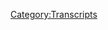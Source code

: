 {{DEFAULTSORT:
    #_TRANSCRIPT_0137:March 12, 2018
}}{{Transcript
    | title         = [[137: March 12, 2018]]
    | caption       = [https://knowledgefight.libsyn.com/knowledge-fight-march-12-2018 Listen to this episode on Libsyn]
    | episodeNumber = [[137: March 12, 2018|137]]
    | length        = 01:35:16
}}

{{MessageBox
    | header     = Warning: Bot Generated Content
    | text       = This transcript was automatically generated by transcription software and likely contains many mistakes and misattributions. Please check the audio for definitive quotes, attribution, and context.
    | image      = N3yvass4myg91.webp
    | imagewidth = 50px
    | id         = warning
}}

{{TranscriptBlock
    | name      = Unknown Speaker
    | timestamp = 00:00:00.000
    | text      = Andy in Kansas, you're on the air, thanks for holding.
}}

{{TranscriptBlock
    | name      = Unknown Speaker
    | timestamp = 00:00:04.000
    | text      = Hello Alex, I'm a first time caller, I'm a huge fan, I love your work.
}}

{{TranscriptBlock
    | name      = Unknown Speaker
    | timestamp = 00:00:07.280
    | text      = I love you.
}}

{{TranscriptBlock
    | name      = Unknown Speaker
    | timestamp = 00:00:07.679
    | text      = Hey everybody, welcome back to Knowledge Fight, I'm Dan.
}}

{{TranscriptBlock
    | name      = Unknown Speaker
    | timestamp = 00:00:10.160
    | text      = I'm Jordan!
}}

{{TranscriptBlock
    | name      = Unknown Speaker
    | timestamp = 00:00:10.720
    | text      = We're a couple dudes, like to sit around,
}}

{{TranscriptBlock
    | name      = Unknown Speaker
    | timestamp = 00:00:12.320
    | text      = drink novelty beverages, and talk a little bit about Alex Jones.
}}

{{TranscriptBlock
    | name      = Unknown Speaker
    | timestamp = 00:00:15.599
    | text      = Indeed, that is what we do.
}}

{{TranscriptBlock
    | name      = Unknown Speaker
    | timestamp = 00:00:16.960
    | text      = He has risen!
}}

{{TranscriptBlock
    | name      = Unknown Speaker
    | timestamp = 00:00:18.079
    | text      = Dan!
}}

{{TranscriptBlock
    | name      = Unknown Speaker
    | timestamp = 00:00:18.640
    | text      = What?
}}

{{TranscriptBlock
    | name      = Unknown Speaker
    | timestamp = 00:00:19.120
    | text      = Who has risen?
}}

{{TranscriptBlock
    | name      = Unknown Speaker
    | timestamp = 00:00:20.079
    | text      = You're supposed to say he has risen indeed.
}}

{{TranscriptBlock
    | name      = Unknown Speaker
    | timestamp = 00:00:21.679
    | text      = This is our Easter.
}}

{{TranscriptBlock
    | name      = Unknown Speaker
    | timestamp = 00:00:22.719
    | text      = I'm not gonna say he has risen indeed.
}}

{{TranscriptBlock
    | name      = Unknown Speaker
    | timestamp = 00:00:24.719
    | text      = I'm sorry.
}}

{{TranscriptBlock
    | name      = Unknown Speaker
    | timestamp = 00:00:25.519
    | text      = I was never, is that a thing that non-Catholic people say?
}}

{{TranscriptBlock
    | name      = Unknown Speaker
    | timestamp = 00:00:28.559
    | text      = Is that a thing that Catholic people say?
}}

{{TranscriptBlock
    | name      = Unknown Speaker
    | timestamp = 00:00:30.160
    | text      = It happens in church a lot.
}}

{{TranscriptBlock
    | name      = Unknown Speaker
    | timestamp = 00:00:31.679
    | text      = Is that Shinto?
}}

{{TranscriptBlock
    | name      = Unknown Speaker
    | timestamp = 00:00:32.479
    | text      = Are you referencing Shinto?
}}

{{TranscriptBlock
    | name      = Unknown Speaker
    | timestamp = 00:00:33.759
    | text      = Yes, it's Shinto.
}}

{{TranscriptBlock
    | name      = Unknown Speaker
    | timestamp = 00:00:34.640
    | text      = No, I remember from all sorts of churches I went to, that call and response,
}}

{{TranscriptBlock
    | name      = Unknown Speaker
    | timestamp = 00:00:38.000
    | text      = he has risen, he's risen indeed.
}}

{{TranscriptBlock
    | name      = Unknown Speaker
    | timestamp = 00:00:39.359
    | text      = Right, right, right.
}}

{{TranscriptBlock
    | name      = Unknown Speaker
    | timestamp = 00:00:40.240
    | text      = Anyway, it's our Easter, I'm overexcited.
}}

{{TranscriptBlock
    | name      = Unknown Speaker
    | timestamp = 00:00:42.000
    | text      = It's our Easter?
}}

{{TranscriptBlock
    | name      = Unknown Speaker
    | timestamp = 00:00:42.719
    | text      = Because Alex-
}}

{{TranscriptBlock
    | name      = Unknown Speaker
    | timestamp = 00:00:43.119
    | text      = Oh, because we're covering Easter.
}}

{{TranscriptBlock
    | name      = Unknown Speaker
    | timestamp = 00:00:44.479
    | text      = No, Alex-
}}

{{TranscriptBlock
    | name      = Unknown Speaker
    | timestamp = 00:00:44.960
    | text      = Or is the Easter sale still going on?
}}

{{TranscriptBlock
    | name      = Unknown Speaker
    | timestamp = 00:00:46.799
    | text      = Probably still going on.
}}

{{TranscriptBlock
    | name      = Unknown Speaker
    | timestamp = 00:00:47.679
    | text      = Okay.
}}

{{TranscriptBlock
    | name      = Unknown Speaker
    | timestamp = 00:00:48.240
    | text      = Alex is back from vacation.
}}

{{TranscriptBlock
    | name      = Unknown Speaker
    | timestamp = 00:00:49.600
    | text      = Oh, hey!
}}

{{TranscriptBlock
    | name      = Unknown Speaker
    | timestamp = 00:00:51.600
    | text      = Yeah, after seven days in Colorado, allegedly, he has returned.
}}

{{TranscriptBlock
    | name      = Unknown Speaker
    | timestamp = 00:00:57.280
    | text      = But anyway, this is a show where I know a lot about Alex Jones.
}}

{{TranscriptBlock
    | name      = Unknown Speaker
    | timestamp = 00:00:59.439
    | text      = I don't know anything about Alex Jones, because apparently he's Jesus too now.
}}

{{TranscriptBlock
    | name      = Unknown Speaker
    | timestamp = 00:01:02.719
    | text      = You didn't know that he was back from vacation.
}}

{{TranscriptBlock
    | name      = Unknown Speaker
    | timestamp = 00:01:04.480
    | text      = I did not know he was back from vacation.
}}

{{TranscriptBlock
    | name      = Unknown Speaker
    | timestamp = 00:01:06.000
    | text      = Boy, it's been a long haul of listening to a bunch of garbage.
}}

{{TranscriptBlock
    | name      = Unknown Speaker
    | timestamp = 00:01:10.079
    | text      = Could you turn me up?
}}

{{TranscriptBlock
    | name      = Unknown Speaker
    | timestamp = 00:01:10.959
    | text      = Yeah, yeah, gotcha.
}}

{{TranscriptBlock
    | name      = Unknown Speaker
    | timestamp = 00:01:11.840
    | text      = Yeah, yeah, yeah, come on, just a little bit.
}}

{{TranscriptBlock
    | name      = Unknown Speaker
    | timestamp = 00:01:13.040
    | text      = There you go.
}}

{{TranscriptBlock
    | name      = Unknown Speaker
    | timestamp = 00:01:13.840
    | text      = Bunch of hot garbage of listening to Owen Schroyer, or not listening to Owen Schroyer.
}}

{{TranscriptBlock
    | name      = Unknown Speaker
    | timestamp = 00:01:18.719
    | text      = Right, why would you do that?
}}

{{TranscriptBlock
    | name      = Unknown Speaker
    | timestamp = 00:01:19.359
    | text      = As the case may be, but Alex Jones is back.
}}

{{TranscriptBlock
    | name      = Unknown Speaker
    | timestamp = 00:01:21.439
    | text      = It's very exciting, but not quite as exciting as our new donors.
}}

{{TranscriptBlock
    | name      = Unknown Speaker
    | timestamp = 00:01:25.920
    | text      = Ladies and gentlemen-
}}

{{TranscriptBlock
    | name      = Unknown Speaker
    | timestamp = 00:01:26.480
    | text      = Hey, nice transition.
}}

{{TranscriptBlock
    | name      = Unknown Speaker
    | timestamp = 00:01:27.760
    | text      = Thank you.
}}

{{TranscriptBlock
    | name      = Unknown Speaker
    | timestamp = 00:01:28.239
    | text      = I'd like to give a shout out to a new donor.
}}

{{TranscriptBlock
    | name      = Unknown Speaker
    | timestamp = 00:01:30.239
    | text      = Thank you for signing up with the show.
}}

{{TranscriptBlock
    | name      = Unknown Speaker
    | timestamp = 00:01:31.840
    | text      = Oh, god, I forgot.
}}

{{TranscriptBlock
    | name      = Unknown Speaker
    | timestamp = 00:01:32.719
    | text      = I have a sound effect I have to play.
}}

{{TranscriptBlock
    | name      = Unknown Speaker
    | timestamp = 00:01:33.599
    | text      = What are you doing?
}}

{{TranscriptBlock
    | name      = Unknown Speaker
    | timestamp = 00:01:34.319
    | text      = I don't know.
}}

{{TranscriptBlock
    | name      = Unknown Speaker
    | timestamp = 00:01:34.640
    | text      = Oh, man.
}}

{{TranscriptBlock
    | name      = Unknown Speaker
    | timestamp = 00:01:35.120
    | text      = I'm so excited.
}}

{{TranscriptBlock
    | name      = Unknown Speaker
    | timestamp = 00:01:35.920
    | text      = Alex is back.
}}

{{TranscriptBlock
    | name      = Unknown Speaker
    | timestamp = 00:01:36.400
    | text      = We're all thrown off.
}}

{{TranscriptBlock
    | name      = Unknown Speaker
    | timestamp = 00:01:37.280
    | text      = Yeah.
}}

{{TranscriptBlock
    | name      = Unknown Speaker
    | timestamp = 00:01:38.000
    | text      = Thank you so much, Nathan.
}}

{{TranscriptBlock
    | name      = Unknown Speaker
    | timestamp = 00:01:39.599
    | text      = I'm a policy wonk.
}}

{{TranscriptBlock
    | name      = Unknown Speaker
    | timestamp = 00:01:40.799
    | text      = Thank you for joining up with the show.
}}

{{TranscriptBlock
    | name      = Unknown Speaker
    | timestamp = 00:01:41.840
    | text      = Thank you, Nathan.
}}

{{TranscriptBlock
    | name      = Unknown Speaker
    | timestamp = 00:01:42.560
    | text      = That's my oldest brother's name.
}}

{{TranscriptBlock
    | name      = Unknown Speaker
    | timestamp = 00:01:44.079
    | text      = And if it's you, ooh, you do not like this podcast.
}}

{{TranscriptBlock
    | name      = Unknown Speaker
    | timestamp = 00:01:46.959
    | text      = No, it's Nathan Fillion.
}}

{{TranscriptBlock
    | name      = Unknown Speaker
    | timestamp = 00:01:48.480
    | text      = Yeah.
}}

{{TranscriptBlock
    | name      = Unknown Speaker
    | timestamp = 00:01:48.959
    | text      = Oh, it's Nathan Fillion.
}}

{{TranscriptBlock
    | name      = Unknown Speaker
    | timestamp = 00:01:50.400
    | text      = From Serenity.
}}

{{TranscriptBlock
    | name      = Unknown Speaker
    | timestamp = 00:01:51.599
    | text      = Castle, Serenity.
}}

{{TranscriptBlock
    | name      = Unknown Speaker
    | timestamp = 00:01:53.920
    | text      = Yeah, yeah, yeah.
}}

{{TranscriptBlock
    | name      = Unknown Speaker
    | timestamp = 00:01:54.719
    | text      = Oh, boy.
}}

{{TranscriptBlock
    | name      = Unknown Speaker
    | timestamp = 00:01:55.599
    | text      = Firefly.
}}

{{TranscriptBlock
    | name      = Unknown Speaker
    | timestamp = 00:01:56.480
    | text      = That movie was terrible.
}}

{{TranscriptBlock
    | name      = Unknown Speaker
    | timestamp = 00:01:57.599
    | text      = It was trash.
}}

{{TranscriptBlock
    | name      = Unknown Speaker
    | timestamp = 00:01:58.719
    | text      = Wow.
}}

{{TranscriptBlock
    | name      = Unknown Speaker
    | timestamp = 00:01:59.359
    | text      = Wow.
}}

{{TranscriptBlock
    | name      = Unknown Speaker
    | timestamp = 00:02:00.000
    | text      = Trash.
}}

{{TranscriptBlock
    | name      = Unknown Speaker
    | timestamp = 00:02:01.120
    | text      = Wow, Dan.
}}

{{TranscriptBlock
    | name      = Unknown Speaker
    | timestamp = 00:02:02.000
    | text      = Hot trash.
}}

{{TranscriptBlock
    | name      = Unknown Speaker
    | timestamp = 00:02:02.480
    | text      = Your taste in everything is bad, inexplicably.
}}

{{TranscriptBlock
    | name      = Unknown Speaker
    | timestamp = 00:02:05.519
    | text      = Yeah, I know.
}}

{{TranscriptBlock
    | name      = Unknown Speaker
    | timestamp = 00:02:05.840
    | text      = I do this show.
}}

{{TranscriptBlock
    | name      = Unknown Speaker
    | timestamp = 00:02:06.959
    | text      = Anyway, Alex Jones is back from his quote, unquote,
}}

{{TranscriptBlock
    | name      = Unknown Speaker
    | timestamp = 00:02:12.319
    | text      = family vacation that happened to coincide with the time right
}}

{{TranscriptBlock
    | name      = Unknown Speaker
    | timestamp = 00:02:15.759
    | text      = after he got sued, which if you'll recall,
}}

{{TranscriptBlock
    | name      = Unknown Speaker
    | timestamp = 00:02:18.000
    | text      = last year right after Hamdi Ulukaya from Chobani yogurt
}}

{{TranscriptBlock
    | name      = Unknown Speaker
    | timestamp = 00:02:21.840
    | text      = sued him.
}}

{{TranscriptBlock
    | name      = Unknown Speaker
    | timestamp = 00:02:23.199
    | text      = He went on vacation.
}}

{{TranscriptBlock
    | name      = Unknown Speaker
    | timestamp = 00:02:24.479
    | text      = Mysteriously disappeared.
}}

{{TranscriptBlock
    | name      = Unknown Speaker
    | timestamp = 00:02:26.080
    | text      = Very, very strange.
}}

{{TranscriptBlock
    | name      = Unknown Speaker
    | timestamp = 00:02:27.840
    | text      = And so he's back.
}}

{{TranscriptBlock
    | name      = Unknown Speaker
    | timestamp = 00:02:29.599
    | text      = I wanted, I forgot I was going to bring.
}}

{{TranscriptBlock
    | name      = Unknown Speaker
    | timestamp = 00:02:31.280
    | text      = Isn't that when he met those stupid reality stars, too?
}}

{{TranscriptBlock
    | name      = Unknown Speaker
    | timestamp = 00:02:34.319
    | text      = Heidi and Spencer.
}}

{{TranscriptBlock
    | name      = Unknown Speaker
    | timestamp = 00:02:35.199
    | text      = That was a different vacation.
}}

{{TranscriptBlock
    | name      = Unknown Speaker
    | timestamp = 00:02:36.159
    | text      = That was a different vacation.
}}

{{TranscriptBlock
    | name      = Unknown Speaker
    | timestamp = 00:02:36.960
    | text      = Yeah, that was when he was in Hawaii.
}}

{{TranscriptBlock
    | name      = Unknown Speaker
    | timestamp = 00:02:39.039
    | text      = He takes a lot of vacations.
}}

{{TranscriptBlock
    | name      = Unknown Speaker
    | timestamp = 00:02:40.240
    | text      = I kind of imagine him just kind of showing up wherever
}}

{{TranscriptBlock
    | name      = Unknown Speaker
    | timestamp = 00:02:43.360
    | text      = Heidi and Spencer go on vacation.
}}

{{TranscriptBlock
    | name      = Unknown Speaker
    | timestamp = 00:02:45.840
    | text      = He may.
}}

{{TranscriptBlock
    | name      = Unknown Speaker
    | timestamp = 00:02:46.479
    | text      = Yeah, they might have been in Colorado.
}}

{{TranscriptBlock
    | name      = Unknown Speaker
    | timestamp = 00:02:47.680
    | text      = I can't confirm it.
}}

{{TranscriptBlock
    | name      = Unknown Speaker
    | timestamp = 00:02:48.400
    | text      = Just him there.
}}

{{TranscriptBlock
    | name      = Unknown Speaker
    | timestamp = 00:02:49.039
    | text      = I don't have a Santa tracker on Spidey.
}}

{{TranscriptBlock
    | name      = Unknown Speaker
    | timestamp = 00:02:51.120
    | text      = In the background, like a bear with blood coming out
}}

{{TranscriptBlock
    | name      = Unknown Speaker
    | timestamp = 00:02:54.080
    | text      = of its jaws in the background.
}}

{{TranscriptBlock
    | name      = Unknown Speaker
    | timestamp = 00:02:55.439
    | text      = Everything is possible.
}}

{{TranscriptBlock
    | name      = Unknown Speaker
    | timestamp = 00:02:56.479
    | text      = Alex, later in this episode, does
}}

{{TranscriptBlock
    | name      = Unknown Speaker
    | timestamp = 00:02:58.479
    | text      = indicate that he's stalking people now.
}}

{{TranscriptBlock
    | name      = Unknown Speaker
    | timestamp = 00:03:00.479
    | text      = So Heidi and Spencer.
}}

{{TranscriptBlock
    | name      = Unknown Speaker
    | timestamp = 00:03:02.000
    | text      = Heidi, run!
}}

{{TranscriptBlock
    | name      = Unknown Speaker
    | timestamp = 00:03:03.120
    | text      = Yeah, there might be.
}}

{{TranscriptBlock
    | name      = Unknown Speaker
    | timestamp = 00:03:03.919
    | text      = Spencer, I'm fine with you dying.
}}

{{TranscriptBlock
    | name      = Unknown Speaker
    | timestamp = 00:03:06.400
    | text      = You're cool.
}}

{{TranscriptBlock
    | name      = Unknown Speaker
    | timestamp = 00:03:08.639
    | text      = So Alex is back.
}}

{{TranscriptBlock
    | name      = Unknown Speaker
    | timestamp = 00:03:11.039
    | text      = Like I said, very excited about it.
}}

{{TranscriptBlock
    | name      = Unknown Speaker
    | timestamp = 00:03:14.000
    | text      = We're going to go over this episode today.
}}

{{TranscriptBlock
    | name      = Unknown Speaker
    | timestamp = 00:03:16.479
    | text      = That is the March 12th, 2018 episode, Monday.
}}

{{TranscriptBlock
    | name      = Unknown Speaker
    | timestamp = 00:03:19.919
    | text      = Oh, that's today.
}}

{{TranscriptBlock
    | name      = Unknown Speaker
    | timestamp = 00:03:20.960
    | text      = As we're recording that, yes.
}}

{{TranscriptBlock
    | name      = Unknown Speaker
    | timestamp = 00:03:22.240
    | text      = And here is an out of context.
}}

{{TranscriptBlock
    | name      = Unknown Speaker
    | timestamp = 00:03:23.520
    | text      = 10 years to the day from March 12th, 2008.
}}

{{TranscriptBlock
    | name      = Unknown Speaker
    | timestamp = 00:03:26.960
    | text      = That's correct.
}}

{{TranscriptBlock
    | name      = Unknown Speaker
    | timestamp = 00:03:28.479
    | text      = Good trivia.
}}

{{TranscriptBlock
    | name      = Unknown Speaker
    | timestamp = 00:03:29.120
    | text      = Thank you.
}}

{{TranscriptBlock
    | name      = Unknown Speaker
    | timestamp = 00:03:29.759
    | text      = Here is an out of context drop of Alex from today's show.
}}

{{TranscriptBlock
    | name      = Unknown Speaker
    | timestamp = 00:03:33.759
    | text      = By the way, I have barely plugged today or any other days.
}}

{{TranscriptBlock
    | name      = Unknown Speaker
    | timestamp = 00:03:37.199
    | text      = What?
}}

{{TranscriptBlock
    | name      = Unknown Speaker
    | timestamp = 00:03:40.159
    | text      = I don't even plug.
}}

{{TranscriptBlock
    | name      = Unknown Speaker
    | timestamp = 00:03:41.280
    | text      = I don't even plug anymore.
}}

{{TranscriptBlock
    | name      = Unknown Speaker
    | timestamp = 00:03:42.319
    | text      = I have barely plugged today or any other days.
}}

{{TranscriptBlock
    | name      = Unknown Speaker
    | timestamp = 00:03:46.400
    | text      = Any other days.
}}

{{TranscriptBlock
    | name      = Unknown Speaker
    | timestamp = 00:03:47.280
    | text      = Barely done it.
}}

{{TranscriptBlock
    | name      = Unknown Speaker
    | timestamp = 00:03:48.400
    | text      = Yeah, that's spiritually a lie.
}}

{{TranscriptBlock
    | name      = Unknown Speaker
    | timestamp = 00:03:50.800
    | text      = So Alex, I want to say this right up top.
}}

{{TranscriptBlock
    | name      = Unknown Speaker
    | timestamp = 00:03:55.759
    | text      = Right up top.
}}

{{TranscriptBlock
    | name      = Unknown Speaker
    | timestamp = 00:03:57.759
    | text      = Alex clearly shows in this episode why you cannot have a fill-in host.
}}

{{TranscriptBlock
    | name      = Unknown Speaker
    | timestamp = 00:04:04.400
    | text      = Like he comes in like he has something to prove.
}}

{{TranscriptBlock
    | name      = Unknown Speaker
    | timestamp = 00:04:07.120
    | text      = Oh, he's coming in hot.
}}

{{TranscriptBlock
    | name      = Unknown Speaker
    | timestamp = 00:04:08.159
    | text      = He comes in like he's trying to apologize for the guest hosts.
}}

{{TranscriptBlock
    | name      = Unknown Speaker
    | timestamp = 00:04:13.280
    | text      = He's screaming about Satan for a lot of the episode.
}}

{{TranscriptBlock
    | name      = Unknown Speaker
    | timestamp = 00:04:15.919
    | text      = Wonderful.
}}

{{TranscriptBlock
    | name      = Unknown Speaker
    | timestamp = 00:04:16.959
    | text      = And so we'll get through all of it.
}}

{{TranscriptBlock
    | name      = Unknown Speaker
    | timestamp = 00:04:18.480
    | text      = But he starts by talking about a recent rally that Trump had.
}}

{{TranscriptBlock
    | name      = Unknown Speaker
    | timestamp = 00:04:22.879
    | text      = And here's his take on it.
}}

{{TranscriptBlock
    | name      = Unknown Speaker
    | timestamp = 00:04:24.720
    | text      = And let's go to one more little clip here of the president at that rally.
}}

{{TranscriptBlock
    | name      = Unknown Speaker
    | timestamp = 00:04:28.399
    | text      = Because it just gets better and better, doesn't it?
}}

{{TranscriptBlock
    | name      = Unknown Speaker
    | timestamp = 00:04:31.600
    | text      = No.
}}

{{TranscriptBlock
    | name      = Unknown Speaker
    | timestamp = 00:04:32.319
    | text      = That's the crowd chanting, CNN sucks.
}}

{{TranscriptBlock
    | name      = Unknown Speaker
    | timestamp = 00:04:37.199
    | text      = And then we've got him calling Chuck Todd a sleeping son of a bitch.
}}

{{TranscriptBlock
    | name      = Unknown Speaker
    | timestamp = 00:04:41.839
    | text      = Here it is.
}}

{{TranscriptBlock
    | name      = Unknown Speaker
    | timestamp = 00:04:42.800
    | text      = Great.
}}

{{TranscriptBlock
    | name      = Unknown Speaker
    | timestamp = 00:04:43.519
    | text      = So Alex loves it.
}}

{{TranscriptBlock
    | name      = Unknown Speaker
    | timestamp = 00:04:44.639
    | text      = Do we not realize how truly bad it is for a president to have a rally wherein people
}}

{{TranscriptBlock
    | name      = Unknown Speaker
    | timestamp = 00:04:56.000
    | text      = chant CNN sucks?
}}

{{TranscriptBlock
    | name      = Unknown Speaker
    | timestamp = 00:04:57.839
    | text      = Do we not understand the true depth to which we have gone?
}}

{{TranscriptBlock
    | name      = Unknown Speaker
    | timestamp = 00:05:02.720
    | text      = It's sort of an aggressive crowd version of the Lugan press.
}}

{{TranscriptBlock
    | name      = Unknown Speaker
    | timestamp = 00:05:06.879
    | text      = It's weird.
}}

{{TranscriptBlock
    | name      = Unknown Speaker
    | timestamp = 00:05:08.319
    | text      = Yeah.
}}

{{TranscriptBlock
    | name      = Unknown Speaker
    | timestamp = 00:05:08.639
    | text      = It's very, very uncomfortable.
}}

{{TranscriptBlock
    | name      = Unknown Speaker
    | timestamp = 00:05:10.079
    | text      = This is a bad thing.
}}

{{TranscriptBlock
    | name      = Unknown Speaker
    | timestamp = 00:05:11.199
    | text      = This is a bad thing.
}}

{{TranscriptBlock
    | name      = Unknown Speaker
    | timestamp = 00:05:12.240
    | text      = It doesn't make me comfortable, especially since I cut out the parts that Alex plays
}}

{{TranscriptBlock
    | name      = Unknown Speaker
    | timestamp = 00:05:16.480
    | text      = of the rally.
}}

{{TranscriptBlock
    | name      = Unknown Speaker
    | timestamp = 00:05:18.240
    | text      = But it's just him saying, CNN sucks.
}}

{{TranscriptBlock
    | name      = Unknown Speaker
    | timestamp = 00:05:20.639
    | text      = And then the audience, CNN sucks.
}}

{{TranscriptBlock
    | name      = Unknown Speaker
    | timestamp = 00:05:22.319
    | text      = Yeah, no, no, no, no.
}}

{{TranscriptBlock
    | name      = Unknown Speaker
    | timestamp = 00:05:23.839
    | text      = This is not a professional wrestling match.
}}

{{TranscriptBlock
    | name      = Unknown Speaker
    | timestamp = 00:05:26.560
    | text      = This is the world of the world.
}}

{{TranscriptBlock
    | name      = Unknown Speaker
    | timestamp = 00:05:30.399
    | text      = And then the other clip that he plays is Trump saying that the media lies about him and all
}}

{{TranscriptBlock
    | name      = Unknown Speaker
    | timestamp = 00:05:34.639
    | text      = that stuff.
}}

{{TranscriptBlock
    | name      = Unknown Speaker
    | timestamp = 00:05:35.120
    | text      = Yes.
}}

{{TranscriptBlock
    | name      = Unknown Speaker
    | timestamp = 00:05:35.519
    | text      = Conveniently, Alex leaves out this part from Trump's rally.
}}

{{TranscriptBlock
    | name      = Unknown Speaker
    | timestamp = 00:05:40.000
    | text      = The only way to solve the drug problem is through toughness.
}}

{{TranscriptBlock
    | name      = Unknown Speaker
    | timestamp = 00:05:44.720
    | text      = When you catch a drug dealer, you got to you got to put them away for a long time.
}}

{{TranscriptBlock
    | name      = Unknown Speaker
    | timestamp = 00:05:50.560
    | text      = When I was in China and other places, by the way, the Philippines, I said, Mr. President,
}}

{{TranscriptBlock
    | name      = Unknown Speaker
    | timestamp = 00:05:56.959
    | text      = do you have a drug problem?
}}

{{TranscriptBlock
    | name      = Unknown Speaker
    | timestamp = 00:05:58.319
    | text      = No, no, no, we do not.
}}

{{TranscriptBlock
    | name      = Unknown Speaker
    | timestamp = 00:06:00.240
    | text      = That's a great accent.
}}

{{TranscriptBlock
    | name      = Unknown Speaker
    | timestamp = 00:06:02.240
    | text      = Big country.
}}

{{TranscriptBlock
    | name      = Unknown Speaker
    | timestamp = 00:06:03.040
    | text      = One point four billion people, right?
}}

{{TranscriptBlock
    | name      = Unknown Speaker
    | timestamp = 00:06:06.160
    | text      = Not much of a drug problem.
}}

{{TranscriptBlock
    | name      = Unknown Speaker
    | timestamp = 00:06:07.759
    | text      = I fucking I said, what do you attribute that to?
}}

{{TranscriptBlock
    | name      = Unknown Speaker
    | timestamp = 00:06:10.800
    | text      = Well, the death penalty.
}}

{{TranscriptBlock
    | name      = Unknown Speaker
    | timestamp = 00:06:14.560
    | text      = Neighbors.
}}

{{TranscriptBlock
    | name      = Unknown Speaker
    | timestamp = 00:06:15.199
    | text      = If you're a drug dealer and you know you're going to get caught and you know that you're
}}

{{TranscriptBlock
    | name      = Unknown Speaker
    | timestamp = 00:06:20.480
    | text      = going to kill people, you're killing our kids.
}}

{{TranscriptBlock
    | name      = Unknown Speaker
    | timestamp = 00:06:22.879
    | text      = They're killing our kids.
}}

{{TranscriptBlock
    | name      = Unknown Speaker
    | timestamp = 00:06:24.079
    | text      = They're killing our kids.
}}

{{TranscriptBlock
    | name      = Unknown Speaker
    | timestamp = 00:06:25.360
    | text      = They're killing our families.
}}

{{TranscriptBlock
    | name      = Unknown Speaker
    | timestamp = 00:06:27.680
    | text      = They're killing our workers.
}}

{{TranscriptBlock
    | name      = Unknown Speaker
    | timestamp = 00:06:29.360
    | text      = OK, so hey, so again, to be clear about this, I've said this before.
}}

{{TranscriptBlock
    | name      = Unknown Speaker
    | timestamp = 00:06:36.079
    | text      = I have studiously avoided hearing his voice ever.
}}

{{TranscriptBlock
    | name      = Unknown Speaker
    | timestamp = 00:06:38.959
    | text      = Right.
}}

{{TranscriptBlock
    | name      = Unknown Speaker
    | timestamp = 00:06:40.160
    | text      = Sometimes it's important to know.
}}

{{TranscriptBlock
    | name      = Unknown Speaker
    | timestamp = 00:06:42.399
    | text      = No, what's important is that if you voted for that, you should have lost your right
}}

{{TranscriptBlock
    | name      = Unknown Speaker
    | timestamp = 00:06:46.959
    | text      = to vote and you should.
}}

{{TranscriptBlock
    | name      = Unknown Speaker
    | timestamp = 00:06:48.399
    | text      = There's no there's no defensible reason for that being a representative of the human race.
}}

{{TranscriptBlock
    | name      = Unknown Speaker
    | timestamp = 00:06:56.800
    | text      = That is a truly moronic and stupid monster from a pile of fucking human garbage.
}}

{{TranscriptBlock
    | name      = Unknown Speaker
    | timestamp = 00:07:03.199
    | text      = The concept of the death penalty, even for murder, is a very nebulous one, let alone
}}

{{TranscriptBlock
    | name      = Unknown Speaker
    | timestamp = 00:07:09.759
    | text      = for trying to make a fucking living.
}}

{{TranscriptBlock
    | name      = Unknown Speaker
    | timestamp = 00:07:12.720
    | text      = So that's what these are.
}}

{{TranscriptBlock
    | name      = Unknown Speaker
    | timestamp = 00:07:13.920
    | text      = These are small business owners, you fucking piece of shit.
}}

{{TranscriptBlock
    | name      = Unknown Speaker
    | timestamp = 00:07:17.279
    | text      = Now they're the ones ruining our children, not the children themselves who might want
}}

{{TranscriptBlock
    | name      = Unknown Speaker
    | timestamp = 00:07:21.519
    | text      = to fucking get I want to fucking get high all the time.
}}

{{TranscriptBlock
    | name      = Unknown Speaker
    | timestamp = 00:07:25.600
    | text      = Trump is coked out all the fucking time.
}}

{{TranscriptBlock
    | name      = Unknown Speaker
    | timestamp = 00:07:28.879
    | text      = He's a fucking idiot.
}}

{{TranscriptBlock
    | name      = Unknown Speaker
    | timestamp = 00:07:31.199
    | text      = This is insane.
}}

{{TranscriptBlock
    | name      = Unknown Speaker
    | timestamp = 00:07:32.639
    | text      = Also, the bigger issue is drug companies, quite frankly.
}}

{{TranscriptBlock
    | name      = Unknown Speaker
    | timestamp = 00:07:35.120
    | text      = Oh, absolutely.
}}

{{TranscriptBlock
    | name      = Unknown Speaker
    | timestamp = 00:07:35.920
    | text      = But so this isn't like this isn't real or smart or reasonable at all in the sense of
}}

{{TranscriptBlock
    | name      = Unknown Speaker
    | timestamp = 00:07:41.680
    | text      = like logistics or idea.
}}

{{TranscriptBlock
    | name      = Unknown Speaker
    | timestamp = 00:07:44.800
    | text      = But at the same time, all I really want to talk about is like the Alex doesn't like he
}}

{{TranscriptBlock
    | name      = Unknown Speaker
    | timestamp = 00:07:49.519
    | text      = doesn't play this part of the or the rally.
}}

{{TranscriptBlock
    | name      = Unknown Speaker
    | timestamp = 00:07:51.839
    | text      = And of course he wouldn't, because what he's saying is listeners are fucking taking meth
}}

{{TranscriptBlock
    | name      = Unknown Speaker
    | timestamp = 00:07:55.920
    | text      = right now.
}}

{{TranscriptBlock
    | name      = Unknown Speaker
    | timestamp = 00:07:56.399
    | text      = Well, what he's saying is he's advocating for like it being a good idea to have the
}}

{{TranscriptBlock
    | name      = Unknown Speaker
    | timestamp = 00:08:00.240
    | text      = death penalty or really long sentences for drug dealers.
}}

{{TranscriptBlock
    | name      = Unknown Speaker
    | timestamp = 00:08:04.240
    | text      = And Alex's principles are that he's a libertarian.
}}

{{TranscriptBlock
    | name      = Unknown Speaker
    | timestamp = 00:08:07.600
    | text      = Yeah, allegedly.
}}

{{TranscriptBlock
    | name      = Unknown Speaker
    | timestamp = 00:08:08.959
    | text      = And that drugs should be legal.
}}

{{TranscriptBlock
    | name      = Unknown Speaker
    | timestamp = 00:08:10.800
    | text      = So what, you're going to fucking put someone to death because they're selling something
}}

{{TranscriptBlock
    | name      = Unknown Speaker
    | timestamp = 00:08:14.879
    | text      = that should be legal?
}}

{{TranscriptBlock
    | name      = Unknown Speaker
    | timestamp = 00:08:16.240
    | text      = Alex can't wrestle with that.
}}

{{TranscriptBlock
    | name      = Unknown Speaker
    | timestamp = 00:08:17.439
    | text      = That makes perfect sense.
}}

{{TranscriptBlock
    | name      = Unknown Speaker
    | timestamp = 00:08:18.079
    | text      = This is 100% counter to Alex's stated beliefs.
}}

{{TranscriptBlock
    | name      = Unknown Speaker
    | timestamp = 00:08:22.160
    | text      = Hey, you know, the guy that Trump loved so much was President Duterte from the Philippines.
}}

{{TranscriptBlock
    | name      = Unknown Speaker
    | timestamp = 00:08:28.160
    | text      = He said he said he was famously keeping the government out of people's business.
}}

{{TranscriptBlock
    | name      = Unknown Speaker
    | timestamp = 00:08:33.039
    | text      = That was a big thing that Duterte was all about.
}}

{{TranscriptBlock
    | name      = Unknown Speaker
    | timestamp = 00:08:35.759
    | text      = Yeah, sure.
}}

{{TranscriptBlock
    | name      = Unknown Speaker
    | timestamp = 00:08:36.559
    | text      = He was personally going out and murdering people.
}}

{{TranscriptBlock
    | name      = Unknown Speaker
    | timestamp = 00:08:39.440
    | text      = Yeah.
}}

{{TranscriptBlock
    | name      = Unknown Speaker
    | timestamp = 00:08:40.159
    | text      = And still probably is because he's a fucking human rights violation.
}}

{{TranscriptBlock
    | name      = Unknown Speaker
    | timestamp = 00:08:43.759
    | text      = Yeah, he is.
}}

{{TranscriptBlock
    | name      = Unknown Speaker
    | timestamp = 00:08:45.120
    | text      = There are charges that are being investigated about.
}}

{{TranscriptBlock
    | name      = Unknown Speaker
    | timestamp = 00:08:47.600
    | text      = Yeah, he's a fucking war criminal.
}}

{{TranscriptBlock
    | name      = Unknown Speaker
    | timestamp = 00:08:49.360
    | text      = And that's on his own.
}}

{{TranscriptBlock
    | name      = Unknown Speaker
    | timestamp = 00:08:50.960
    | text      = He's not even fighting a war.
}}

{{TranscriptBlock
    | name      = Unknown Speaker
    | timestamp = 00:08:52.960
    | text      = He thinks he is.
}}

{{TranscriptBlock
    | name      = Unknown Speaker
    | timestamp = 00:08:53.759
    | text      = Yeah, that's true.
}}

{{TranscriptBlock
    | name      = Unknown Speaker
    | timestamp = 00:08:55.600
    | text      = The thing is, too, that Trump has in the past said that Duterte is doing a good job with
}}

{{TranscriptBlock
    | name      = Unknown Speaker
    | timestamp = 00:09:00.159
    | text      = the drug problems.
}}

{{TranscriptBlock
    | name      = Unknown Speaker
    | timestamp = 00:09:01.120
    | text      = Well, yeah.
}}

{{TranscriptBlock
    | name      = Unknown Speaker
    | timestamp = 00:09:01.759
    | text      = If you take all the context clues from all of this, the only thing you can take away
}}

{{TranscriptBlock
    | name      = Unknown Speaker
    | timestamp = 00:09:05.440
    | text      = is that Trump thinks that's a good idea.
}}

{{TranscriptBlock
    | name      = Unknown Speaker
    | timestamp = 00:09:07.679
    | text      = Yeah.
}}

{{TranscriptBlock
    | name      = Unknown Speaker
    | timestamp = 00:09:07.919
    | text      = And then secondarily, the other thing he's saying in that clip from the rally is I went
}}

{{TranscriptBlock
    | name      = Unknown Speaker
    | timestamp = 00:09:13.279
    | text      = over to China and I talked about how do you not have a drug problem?
}}

{{TranscriptBlock
    | name      = Unknown Speaker
    | timestamp = 00:09:17.120
    | text      = We are a ruthless state that imprisons people for long times and kills them for doing drugs.
}}

{{TranscriptBlock
    | name      = Unknown Speaker
    | timestamp = 00:09:22.080
    | text      = With a dictator for life now.
}}

{{TranscriptBlock
    | name      = Unknown Speaker
    | timestamp = 00:09:23.759
    | text      = Alex can't be on board with that.
}}

{{TranscriptBlock
    | name      = Unknown Speaker
    | timestamp = 00:09:25.759
    | text      = He complains about the Chicoms all the time.
}}

{{TranscriptBlock
    | name      = Unknown Speaker
    | timestamp = 00:09:28.480
    | text      = Well, he can't.
}}

{{TranscriptBlock
    | name      = Unknown Speaker
    | timestamp = 00:09:29.360
    | text      = He can't.
}}

{{TranscriptBlock
    | name      = Unknown Speaker
    | timestamp = 00:09:30.159
    | text      = No, he can't, of course.
}}

{{TranscriptBlock
    | name      = Unknown Speaker
    | timestamp = 00:09:31.200
    | text      = He can because no one pays attention.
}}

{{TranscriptBlock
    | name      = Unknown Speaker
    | timestamp = 00:09:33.200
    | text      = No one pays attention.
}}

{{TranscriptBlock
    | name      = Unknown Speaker
    | timestamp = 00:09:33.840
    | text      = His audience isn't even listening to him.
}}

{{TranscriptBlock
    | name      = Unknown Speaker
    | timestamp = 00:09:35.279
    | text      = You voted for Trump for one reason and that's you're a racist piece of shit.
}}

{{TranscriptBlock
    | name      = Unknown Speaker
    | timestamp = 00:09:38.879
    | text      = So end it there.
}}

{{TranscriptBlock
    | name      = Unknown Speaker
    | timestamp = 00:09:40.080
    | text      = Yep.
}}

{{TranscriptBlock
    | name      = Unknown Speaker
    | timestamp = 00:09:40.720
    | text      = You're fine with all kinds of goddamn authoritarianism because you never really had any beliefs other
}}

{{TranscriptBlock
    | name      = Unknown Speaker
    | timestamp = 00:09:49.200
    | text      = than fear and nonsense.
}}

{{TranscriptBlock
    | name      = Unknown Speaker
    | timestamp = 00:09:51.279
    | text      = And it's bananas.
}}

{{TranscriptBlock
    | name      = Unknown Speaker
    | timestamp = 00:09:52.879
    | text      = Totally.
}}

{{TranscriptBlock
    | name      = Unknown Speaker
    | timestamp = 00:09:53.360
    | text      = It is bananas that he's cool.
}}

{{TranscriptBlock
    | name      = Unknown Speaker
    | timestamp = 00:09:59.120
    | text      = Is he still president after saying all that shit?
}}

{{TranscriptBlock
    | name      = Unknown Speaker
    | timestamp = 00:10:01.360
    | text      = I think he is.
}}

{{TranscriptBlock
    | name      = Unknown Speaker
    | timestamp = 00:10:01.919
    | text      = Yeah.
}}

{{TranscriptBlock
    | name      = Unknown Speaker
    | timestamp = 00:10:02.080
    | text      = Didn't we get rid of him after that?
}}

{{TranscriptBlock
    | name      = Unknown Speaker
    | timestamp = 00:10:03.519
    | text      = Didn't everybody collectively go?
}}

{{TranscriptBlock
    | name      = Unknown Speaker
    | timestamp = 00:10:05.279
    | text      = Nope.
}}

{{TranscriptBlock
    | name      = Unknown Speaker
    | timestamp = 00:10:05.600
    | text      = No, this isn't what is supposed to.
}}

{{TranscriptBlock
    | name      = Unknown Speaker
    | timestamp = 00:10:08.399
    | text      = This isn't what's supposed to.
}}

{{TranscriptBlock
    | name      = Unknown Speaker
    | timestamp = 00:10:09.679
    | text      = We're through the looking glass, Jordan.
}}

{{TranscriptBlock
    | name      = Unknown Speaker
    | timestamp = 00:10:11.440
    | text      = This is what's supposed to Dan.
}}

{{TranscriptBlock
    | name      = Unknown Speaker
    | timestamp = 00:10:13.120
    | text      = So to the chat room, we had a couple of questions.
}}

{{TranscriptBlock
    | name      = Unknown Speaker
    | timestamp = 00:10:14.879
    | text      = The first one, a drink of the night is a red wine and the hoodie that I'm wearing says
}}

{{TranscriptBlock
    | name      = Unknown Speaker
    | timestamp = 00:10:20.159
    | text      = Betty rays.
}}

{{TranscriptBlock
    | name      = Unknown Speaker
    | timestamp = 00:10:21.039
    | text      = It's the name of my brother's ice cream shop out in Kansas city.
}}

{{TranscriptBlock
    | name      = Unknown Speaker
    | timestamp = 00:10:24.799
    | text      = If you're ever in the Kansas city, Missouri area, go check it out.
}}

{{TranscriptBlock
    | name      = Unknown Speaker
    | timestamp = 00:10:27.840
    | text      = They have some of the best ice cream.
}}

{{TranscriptBlock
    | name      = Unknown Speaker
    | timestamp = 00:10:29.039
    | text      = I heard it's this side of the missus sip.
}}

{{TranscriptBlock
    | name      = Unknown Speaker
    | timestamp = 00:10:32.000
    | text      = That's what we say in Missouri.
}}

{{TranscriptBlock
    | name      = Unknown Speaker
    | timestamp = 00:10:32.879
    | text      = All right.
}}

{{TranscriptBlock
    | name      = Unknown Speaker
    | timestamp = 00:10:33.200
    | text      = No, that's how we get cool.
}}

{{TranscriptBlock
    | name      = Unknown Speaker
    | timestamp = 00:10:36.159
    | text      = So Jordan, in what sense?
}}

{{TranscriptBlock
    | name      = Unknown Speaker
    | timestamp = 00:10:38.960
    | text      = Jordan, that's how we get cool in like a physical, you jump in the Mississippi.
}}

{{TranscriptBlock
    | name      = Unknown Speaker
    | timestamp = 00:10:42.799
    | text      = Sound cool.
}}

{{TranscriptBlock
    | name      = Unknown Speaker
    | timestamp = 00:10:44.240
    | text      = Oh boy.
}}

{{TranscriptBlock
    | name      = Unknown Speaker
    | timestamp = 00:10:44.799
    | text      = You guys got a, I told you earlier, right?
}}

{{TranscriptBlock
    | name      = Unknown Speaker
    | timestamp = 00:10:47.919
    | text      = That Alex Jones has been on vacation.
}}

{{TranscriptBlock
    | name      = Unknown Speaker
    | timestamp = 00:10:50.159
    | text      = Yeah.
}}

{{TranscriptBlock
    | name      = Unknown Speaker
    | timestamp = 00:10:50.639
    | text      = You know that you're, you hear me say that.
}}

{{TranscriptBlock
    | name      = Unknown Speaker
    | timestamp = 00:10:53.759
    | text      = Yes.
}}

{{TranscriptBlock
    | name      = Unknown Speaker
    | timestamp = 00:10:54.480
    | text      = I think he was talking to lawyers.
}}

{{TranscriptBlock
    | name      = Unknown Speaker
    | timestamp = 00:10:56.799
    | text      = I, I, why?
}}

{{TranscriptBlock
    | name      = Unknown Speaker
    | timestamp = 00:10:58.639
    | text      = Alex says he was hanging out with his family and having some good times, but all of that
}}

{{TranscriptBlock
    | name      = Unknown Speaker
    | timestamp = 00:11:04.159
    | text      = is irrelevant because in reality, that is what you would do before you go to jail.
}}

{{TranscriptBlock
    | name      = Unknown Speaker
    | timestamp = 00:11:08.159
    | text      = Yeah.
}}

{{TranscriptBlock
    | name      = Unknown Speaker
    | timestamp = 00:11:08.320
    | text      = You want to spend as much time in the family as possible, but in reality, all of that is
}}

{{TranscriptBlock
    | name      = Unknown Speaker
    | timestamp = 00:11:13.840
    | text      = secondary to the fact that he had a breakthrough while he was over there in Colorado, allegedly
}}

{{TranscriptBlock
    | name      = Unknown Speaker
    | timestamp = 00:11:19.679
    | text      = I have had beyond an epiphany taking off the last week partially, and it has shook me to
}}

{{TranscriptBlock
    | name      = Unknown Speaker
    | timestamp = 00:11:28.240
    | text      = my very core that I've got to be even more focused and more professional and more serious.
}}

{{TranscriptBlock
    | name      = Unknown Speaker
    | timestamp = 00:11:34.159
    | text      = What do you mean by more?
}}

{{TranscriptBlock
    | name      = Unknown Speaker
    | timestamp = 00:11:35.039
    | text      = And the audience has a commitment from me that I am going to give it all I've got and I've
}}

{{TranscriptBlock
    | name      = Unknown Speaker
    | timestamp = 00:11:43.440
    | text      = been giving it all I've got, but subconscious level, I kind of feel sorry for myself and
}}

{{TranscriptBlock
    | name      = Unknown Speaker
    | timestamp = 00:11:47.600
    | text      = that's not subconscious, you know, sometimes don't, don't, don't have that eye of the
}}

{{TranscriptBlock
    | name      = Unknown Speaker
    | timestamp = 00:11:53.679
    | text      = tiger focus that I should, but let me tell you, it is, it has been rekindled, not, not
}}

{{TranscriptBlock
    | name      = Unknown Speaker
    | timestamp = 00:11:58.480
    | text      = by taking time off, but by experiencing the true evil growing in this country that we
}}

{{TranscriptBlock
    | name      = Unknown Speaker
    | timestamp = 00:12:04.720
    | text      = cannot let win.
}}

{{TranscriptBlock
    | name      = Unknown Speaker
    | timestamp = 00:12:05.679
    | text      = I think he's talking about us.
}}

{{TranscriptBlock
    | name      = Unknown Speaker
    | timestamp = 00:12:06.960
    | text      = We have to have drastic...
}}

{{TranscriptBlock
    | name      = Unknown Speaker
    | timestamp = 00:12:07.600
    | text      = Is he talking about himself?
}}

{{TranscriptBlock
    | name      = Unknown Speaker
    | timestamp = 00:12:09.360
    | text      = No, no, no, but listen to this.
}}

{{TranscriptBlock
    | name      = Unknown Speaker
    | timestamp = 00:12:10.480
    | text      = Countermeasures, and I mean covert action now, not just over, it's time for covert
}}

{{TranscriptBlock
    | name      = Unknown Speaker
    | timestamp = 00:12:16.639
    | text      = operations.
}}

{{TranscriptBlock
    | name      = Unknown Speaker
    | timestamp = 00:12:17.600
    | text      = So I think he's saying...
}}

{{TranscriptBlock
    | name      = Unknown Speaker
    | timestamp = 00:12:19.120
    | text      = So has he, has he hired somebody to try and infiltrate the two of us?
}}

{{TranscriptBlock
    | name      = Unknown Speaker
    | timestamp = 00:12:23.440
    | text      = I don't know what he's saying, but he's saying we got to get into spying.
}}

{{TranscriptBlock
    | name      = Unknown Speaker
    | timestamp = 00:12:27.039
    | text      = I don't know.
}}

{{TranscriptBlock
    | name      = Unknown Speaker
    | timestamp = 00:12:28.799
    | text      = It's really weird, and this is the thread that's going to continue throughout this
}}

{{TranscriptBlock
    | name      = Unknown Speaker
    | timestamp = 00:12:32.000
    | text      = episode that Alex is like, we got to spy, all right?
}}

{{TranscriptBlock
    | name      = Unknown Speaker
    | timestamp = 00:12:35.440
    | text      = That's, that's...
}}

{{TranscriptBlock
    | name      = Unknown Speaker
    | timestamp = 00:12:36.879
    | text      = Our enemies, it's indicative to me that he's very worried about something.
}}

{{TranscriptBlock
    | name      = Unknown Speaker
    | timestamp = 00:12:41.840
    | text      = Guys, what I would like you to do is follow Ashley Beckford around, find some dirt, because
}}

{{TranscriptBlock
    | name      = Unknown Speaker
    | timestamp = 00:12:47.440
    | text      = she has got me over hot coals.
}}

{{TranscriptBlock
    | name      = Unknown Speaker
    | timestamp = 00:12:49.039
    | text      = That could be a piece of it.
}}

{{TranscriptBlock
    | name      = Unknown Speaker
    | timestamp = 00:12:49.759
    | text      = For real, guys.
}}

{{TranscriptBlock
    | name      = Unknown Speaker
    | timestamp = 00:12:50.720
    | text      = I am fucked.
}}

{{TranscriptBlock
    | name      = Unknown Speaker
    | timestamp = 00:12:51.759
    | text      = Yeah, that, I think that that's possible.
}}

{{TranscriptBlock
    | name      = Unknown Speaker
    | timestamp = 00:12:54.480
    | text      = I wonder if, is Spyville one of his, still one of his?
}}

{{TranscriptBlock
    | name      = Unknown Speaker
    | timestamp = 00:12:58.320
    | text      = Still a sponsor?
}}

{{TranscriptBlock
    | name      = Unknown Speaker
    | timestamp = 00:12:59.200
    | text      = Yeah.
}}

{{TranscriptBlock
    | name      = Unknown Speaker
    | timestamp = 00:12:59.679
    | text      = I don't know, can't confirm or deny.
}}

{{TranscriptBlock
    | name      = Unknown Speaker
    | timestamp = 00:13:01.200
    | text      = I wanted to also say that that guy who invented Pepe is suing Alex, Pepe the Frog, and everybody
}}

{{TranscriptBlock
    | name      = Unknown Speaker
    | timestamp = 00:13:10.399
    | text      = is like, oh, you know, they're jumping up on this being a big deal.
}}

{{TranscriptBlock
    | name      = Unknown Speaker
    | timestamp = 00:13:15.679
    | text      = And I think the guy is right to protect his intellectual property.
}}

{{TranscriptBlock
    | name      = Unknown Speaker
    | timestamp = 00:13:20.559
    | text      = But in the past, he's sued other people like Mike Cernovich, because Cernovich used it
}}

{{TranscriptBlock
    | name      = Unknown Speaker
    | timestamp = 00:13:24.720
    | text      = on the cover of his book.
}}

{{TranscriptBlock
    | name      = Unknown Speaker
    | timestamp = 00:13:26.159
    | text      = And to a certain extent, I think that the argument of fair use does apply in this setting.
}}

{{TranscriptBlock
    | name      = Unknown Speaker
    | timestamp = 00:13:31.919
    | text      = So I just want to be on the side of, I don't think that that's a compelling thing that
}}

{{TranscriptBlock
    | name      = Unknown Speaker
    | timestamp = 00:13:37.200
    | text      = I, I don't think that's stealing.
}}

{{TranscriptBlock
    | name      = Unknown Speaker
    | timestamp = 00:13:38.639
    | text      = Well, at the same time, if he were a corporation, if he were Disney, and he was calling intellectual
}}

{{TranscriptBlock
    | name      = Unknown Speaker
    | timestamp = 00:13:45.600
    | text      = property rights, he would have won that lawsuit 25 seconds after it was filed.
}}

{{TranscriptBlock
    | name      = Unknown Speaker
    | timestamp = 00:13:51.360
    | text      = Yeah.
}}

{{TranscriptBlock
    | name      = Unknown Speaker
    | timestamp = 00:13:52.080
    | text      = You don't fuck with Mickey Mouse.
}}

{{TranscriptBlock
    | name      = Unknown Speaker
    | timestamp = 00:13:53.360
    | text      = Our entire copyright law is written about Mickey Mouse.
}}

{{TranscriptBlock
    | name      = Unknown Speaker
    | timestamp = 00:13:57.120
    | text      = Is that right?
}}

{{TranscriptBlock
    | name      = Unknown Speaker
    | timestamp = 00:13:57.600
    | text      = They keep, they keep extending the date beyond which something becomes public, what is it?
}}

{{TranscriptBlock
    | name      = Unknown Speaker
    | timestamp = 00:14:05.039
    | text      = Fair use?
}}

{{TranscriptBlock
    | name      = Unknown Speaker
    | timestamp = 00:14:05.519
    | text      = Public domain.
}}

{{TranscriptBlock
    | name      = Unknown Speaker
    | timestamp = 00:14:06.240
    | text      = Uh, specifically based on the date at which Mickey Mouse would become public domain.
}}

{{TranscriptBlock
    | name      = Unknown Speaker
    | timestamp = 00:14:11.039
    | text      = Interesting.
}}

{{TranscriptBlock
    | name      = Unknown Speaker
    | timestamp = 00:14:11.840
    | text      = That's a real thing.
}}

{{TranscriptBlock
    | name      = Unknown Speaker
    | timestamp = 00:14:12.960
    | text      = That's very weird.
}}

{{TranscriptBlock
    | name      = Unknown Speaker
    | timestamp = 00:14:14.080
    | text      = Look up Larry Lessig, and Lawrence Lessig.
}}

{{TranscriptBlock
    | name      = Unknown Speaker
    | timestamp = 00:14:17.679
    | text      = I don't, I don't, I just, I want to be on record as saying like, I think that Ashley
}}

{{TranscriptBlock
    | name      = Unknown Speaker
    | timestamp = 00:14:22.720
    | text      = Beckford and Rob Jacobson's lawsuits are very serious and deserve much more attention, I
}}

{{TranscriptBlock
    | name      = Unknown Speaker
    | timestamp = 00:14:28.799
    | text      = think, than, and that's not to say that the Pepe lawsuit is frivolous by any stretch of
}}

{{TranscriptBlock
    | name      = Unknown Speaker
    | timestamp = 00:14:33.440
    | text      = the use of the word.
}}

{{TranscriptBlock
    | name      = Unknown Speaker
    | timestamp = 00:14:35.200
    | text      = No.
}}

{{TranscriptBlock
    | name      = Unknown Speaker
    | timestamp = 00:14:36.080
    | text      = But I just think that like, I could see a decent lawyer very easily making the argument
}}

{{TranscriptBlock
    | name      = Unknown Speaker
    | timestamp = 00:14:40.879
    | text      = that it becomes fair use in terms of interpretation.
}}

{{TranscriptBlock
    | name      = Unknown Speaker
    | timestamp = 00:14:43.679
    | text      = Of course.
}}

{{TranscriptBlock
    | name      = Unknown Speaker
    | timestamp = 00:14:44.320
    | text      = And that stuff.
}}

{{TranscriptBlock
    | name      = Unknown Speaker
    | timestamp = 00:14:44.960
    | text      = So the problem therein being is that this guy created a, you know, really a non-offensive
}}

{{TranscriptBlock
    | name      = Unknown Speaker
    | timestamp = 00:14:51.519
    | text      = frog that turned into a Nazi symbol.
}}

{{TranscriptBlock
    | name      = Unknown Speaker
    | timestamp = 00:14:53.519
    | text      = Like, that's a bummer.
}}

{{TranscriptBlock
    | name      = Unknown Speaker
    | timestamp = 00:14:54.799
    | text      = That is a bummer.
}}

{{TranscriptBlock
    | name      = Unknown Speaker
    | timestamp = 00:14:55.360
    | text      = That's a real bummer.
}}

{{TranscriptBlock
    | name      = Unknown Speaker
    | timestamp = 00:14:56.559
    | text      = That is a bummer, and you'd hope there'd be recourse, but I don't know if there is.
}}

{{TranscriptBlock
    | name      = Unknown Speaker
    | timestamp = 00:15:00.080
    | text      = You know what I'm saying?
}}

{{TranscriptBlock
    | name      = Unknown Speaker
    | timestamp = 00:15:00.960
    | text      = It'd be like if, like if somebody just randomly grabbed a clip of ours and was like, hey,
}}

{{TranscriptBlock
    | name      = Unknown Speaker
    | timestamp = 00:15:07.679
    | text      = guess what?
}}

{{TranscriptBlock
    | name      = Unknown Speaker
    | timestamp = 00:15:08.159
    | text      = If you guys love Nazis, this clip is the one for you.
}}

{{TranscriptBlock
    | name      = Unknown Speaker
    | timestamp = 00:15:11.120
    | text      = Don't give people ideas.
}}

{{TranscriptBlock
    | name      = Unknown Speaker
    | timestamp = 00:15:12.399
    | text      = Okay, fair enough.
}}

{{TranscriptBlock
    | name      = Unknown Speaker
    | timestamp = 00:15:13.120
    | text      = They're infiltrators.
}}

{{TranscriptBlock
    | name      = Unknown Speaker
    | timestamp = 00:15:14.639
    | text      = That's true.
}}

{{TranscriptBlock
    | name      = Unknown Speaker
    | timestamp = 00:15:15.120
    | text      = They're spying on us now.
}}

{{TranscriptBlock
    | name      = Unknown Speaker
    | timestamp = 00:15:16.240
    | text      = There's covert offers.
}}

{{TranscriptBlock
    | name      = Unknown Speaker
    | timestamp = 00:15:16.960
    | text      = No!
}}

{{TranscriptBlock
    | name      = Unknown Speaker
    | timestamp = 00:15:17.759
    | text      = And again, I don't-
}}

{{TranscriptBlock
    | name      = Unknown Speaker
    | timestamp = 00:15:18.159
    | text      = We gotta stop giving Infowars advice.
}}

{{TranscriptBlock
    | name      = Unknown Speaker
    | timestamp = 00:15:20.240
    | text      = I don't actually think that they're spying on us, but it is interesting that Alex has
}}

{{TranscriptBlock
    | name      = Unknown Speaker
    | timestamp = 00:15:24.399
    | text      = reached the level of paranoia that he's publicly saying, we gotta start spying on folks and
}}

{{TranscriptBlock
    | name      = Unknown Speaker
    | timestamp = 00:15:30.080
    | text      = infiltrating groups.
}}

{{TranscriptBlock
    | name      = Unknown Speaker
    | timestamp = 00:15:31.440
    | text      = Well, yeah.
}}

{{TranscriptBlock
    | name      = Unknown Speaker
    | timestamp = 00:15:32.240
    | text      = That's pretty funny to me.
}}

{{TranscriptBlock
    | name      = Unknown Speaker
    | timestamp = 00:15:33.600
    | text      = That's just good business.
}}

{{TranscriptBlock
    | name      = Unknown Speaker
    | timestamp = 00:15:34.720
    | text      = So, in this next clip-
}}

{{TranscriptBlock
    | name      = Unknown Speaker
    | timestamp = 00:15:35.840
    | text      = I heard he's recruiting white people for Al-Qaeda.
}}

{{TranscriptBlock
    | name      = Unknown Speaker
    | timestamp = 00:15:38.320
    | text      = Exactly.
}}

{{TranscriptBlock
    | name      = Unknown Speaker
    | timestamp = 00:15:38.879
    | text      = Yeah.
}}

{{TranscriptBlock
    | name      = Unknown Speaker
    | timestamp = 00:15:39.039
    | text      = We're gonna get into that later.
}}

{{TranscriptBlock
    | name      = Unknown Speaker
    | timestamp = 00:15:40.639
    | text      = Alex, in this next clip, talks about how, you know, there's nations that are breaking
}}

{{TranscriptBlock
    | name      = Unknown Speaker
    | timestamp = 00:15:47.679
    | text      = away from globalism, as he always talks about, and then he-
}}

{{TranscriptBlock
    | name      = Unknown Speaker
    | timestamp = 00:15:52.159
    | text      = Are we gonna get into Marine Le Pen?
}}

{{TranscriptBlock
    | name      = Unknown Speaker
    | timestamp = 00:15:54.320
    | text      = We're not.
}}

{{TranscriptBlock
    | name      = Unknown Speaker
    | timestamp = 00:15:55.440
    | text      = I think he's been corrected on that.
}}

{{TranscriptBlock
    | name      = Unknown Speaker
    | timestamp = 00:15:57.279
    | text      = She's not running for president right now.
}}

{{TranscriptBlock
    | name      = Unknown Speaker
    | timestamp = 00:15:58.799
    | text      = Well, Steve Bannon is still on that board.
}}

{{TranscriptBlock
    | name      = Unknown Speaker
    | timestamp = 00:16:01.120
    | text      = Yikes.
}}

{{TranscriptBlock
    | name      = Unknown Speaker
    | timestamp = 00:16:02.000
    | text      = But towards the end of this clip, something really funny happens.
}}

{{TranscriptBlock
    | name      = Unknown Speaker
    | timestamp = 00:16:05.120
    | text      = And every other nation on Earth is beginning its pull-away because there is a group consciousness.
}}

{{TranscriptBlock
    | name      = Unknown Speaker
    | timestamp = 00:16:10.399
    | text      = There is a racial, cultural awareness in every human that bleeds red blood and breathes
}}

{{TranscriptBlock
    | name      = Unknown Speaker
    | timestamp = 00:16:18.240
    | text      = oxygen on the face of this planetoid orbiting the sun.
}}

{{TranscriptBlock
    | name      = Unknown Speaker
    | timestamp = 00:16:22.240
    | text      = You can fill the void in your heart, my friends, the moment you begin to realize this is a
}}

{{TranscriptBlock
    | name      = Unknown Speaker
    | timestamp = 00:16:32.320
    | text      = spiritual battle.
}}

{{TranscriptBlock
    | name      = Unknown Speaker
    | timestamp = 00:16:34.720
    | text      = And the moment you use free will to begin to even understand that's the case, you will
}}

{{TranscriptBlock
    | name      = Unknown Speaker
    | timestamp = 00:16:38.960
    | text      = feel the void emptying once you're conscious of that and understand that.
}}

{{TranscriptBlock
    | name      = Unknown Speaker
    | timestamp = 00:16:44.320
    | text      = The void is then empty.
}}

{{TranscriptBlock
    | name      = Unknown Speaker
    | timestamp = 00:16:45.440
    | text      = That we only see a very limited spectrum of its voidness with our five senses.
}}

{{TranscriptBlock
    | name      = Unknown Speaker
    | timestamp = 00:16:49.679
    | text      = We only feel and taste and we have more than five senses.
}}

{{TranscriptBlock
    | name      = Unknown Speaker
    | timestamp = 00:16:54.159
    | text      = Alex forgot the other two.
}}

{{TranscriptBlock
    | name      = Unknown Speaker
    | timestamp = 00:16:55.519
    | text      = Yeah, a tiny fraction.
}}

{{TranscriptBlock
    | name      = Unknown Speaker
    | timestamp = 00:16:56.960
    | text      = But what about proprioception or a thermal mind?
}}

{{TranscriptBlock
    | name      = Unknown Speaker
    | timestamp = 00:17:01.360
    | text      = Alex forgot about smelling smelling.
}}

{{TranscriptBlock
    | name      = Unknown Speaker
    | timestamp = 00:17:04.240
    | text      = I can even feel the intergalactic space wind blowing through our souls like ancient beautiful
}}

{{TranscriptBlock
    | name      = Unknown Speaker
    | timestamp = 00:17:13.519
    | text      = wind chimes.
}}

{{TranscriptBlock
    | name      = Unknown Speaker
    | timestamp = 00:17:14.640
    | text      = Yep.
}}

{{TranscriptBlock
    | name      = Unknown Speaker
    | timestamp = 00:17:15.200
    | text      = Great.
}}

{{TranscriptBlock
    | name      = Unknown Speaker
    | timestamp = 00:17:15.680
    | text      = Yep.
}}

{{TranscriptBlock
    | name      = Unknown Speaker
    | timestamp = 00:17:16.240
    | text      = Ancient beautiful wind chimes.
}}

{{TranscriptBlock
    | name      = Unknown Speaker
    | timestamp = 00:17:17.519
    | text      = That's all we are.
}}

{{TranscriptBlock
    | name      = Unknown Speaker
    | timestamp = 00:17:18.880
    | text      = That's all we are.
}}

{{TranscriptBlock
    | name      = Unknown Speaker
    | timestamp = 00:17:19.839
    | text      = We can feel the intergalactic space wind.
}}

{{TranscriptBlock
    | name      = Unknown Speaker
    | timestamp = 00:17:23.039
    | text      = Yeah.
}}

{{TranscriptBlock
    | name      = Unknown Speaker
    | timestamp = 00:17:23.519
    | text      = Yeah.
}}

{{TranscriptBlock
    | name      = Unknown Speaker
    | timestamp = 00:17:25.519
    | text      = What are those, 40 miles an hour?
}}

{{TranscriptBlock
    | name      = Unknown Speaker
    | timestamp = 00:17:26.799
    | text      = What are we talking about there?
}}

{{TranscriptBlock
    | name      = Unknown Speaker
    | timestamp = 00:17:28.319
    | text      = I don't fucking know, man.
}}

{{TranscriptBlock
    | name      = Unknown Speaker
    | timestamp = 00:17:29.680
    | text      = That is some nonsense.
}}

{{TranscriptBlock
    | name      = Unknown Speaker
    | timestamp = 00:17:30.640
    | text      = That's some hot nonsense.
}}

{{TranscriptBlock
    | name      = Unknown Speaker
    | timestamp = 00:17:32.400
    | text      = So in his next clip, it's really funny.
}}

{{TranscriptBlock
    | name      = Unknown Speaker
    | timestamp = 00:17:34.400
    | text      = I hear it'll take the skin right off you, those intergalactic space winds.
}}

{{TranscriptBlock
    | name      = Unknown Speaker
    | timestamp = 00:17:37.599
    | text      = I would assume that they're going Mach 40.
}}

{{TranscriptBlock
    | name      = Unknown Speaker
    | timestamp = 00:17:40.480
    | text      = I don't know.
}}

{{TranscriptBlock
    | name      = Unknown Speaker
    | timestamp = 00:17:40.960
    | text      = Is that a thing?
}}

{{TranscriptBlock
    | name      = Unknown Speaker
    | timestamp = 00:17:41.759
    | text      = Mach 40?
}}

{{TranscriptBlock
    | name      = Unknown Speaker
    | timestamp = 00:17:42.559
    | text      = Anyway, it's fun.
}}

{{TranscriptBlock
    | name      = Unknown Speaker
    | timestamp = 00:17:44.160
    | text      = 40 times the speed of sound.
}}

{{TranscriptBlock
    | name      = Unknown Speaker
    | timestamp = 00:17:45.519
    | text      = Always fun to hear them get a little bit esoteric up in this biatch.
}}

{{TranscriptBlock
    | name      = Unknown Speaker
    | timestamp = 00:17:49.359
    | text      = But now we got to get back down to Earth from the space winds.
}}

{{TranscriptBlock
    | name      = Unknown Speaker
    | timestamp = 00:17:52.559
    | text      = Space winds must carry us through the jet stream.
}}

{{TranscriptBlock
    | name      = Unknown Speaker
    | timestamp = 00:17:55.440
    | text      = Right, right, right, right.
}}

{{TranscriptBlock
    | name      = Unknown Speaker
    | timestamp = 00:17:56.319
    | text      = Gently place us back onto the Earth because Alex has got to try and get...
}}

{{TranscriptBlock
    | name      = Unknown Speaker
    | timestamp = 00:17:59.759
    | text      = They're very kind to those space winds when they want to be.
}}

{{TranscriptBlock
    | name      = Unknown Speaker
    | timestamp = 00:18:02.160
    | text      = Very humane.
}}

{{TranscriptBlock
    | name      = Unknown Speaker
    | timestamp = 00:18:02.880
    | text      = But Alex has got to get to the news.
}}

{{TranscriptBlock
    | name      = Unknown Speaker
    | timestamp = 00:18:05.119
    | text      = So we got to go back to Earth.
}}

{{TranscriptBlock
    | name      = Unknown Speaker
    | timestamp = 00:18:06.240
    | text      = All right.
}}

{{TranscriptBlock
    | name      = Unknown Speaker
    | timestamp = 00:18:06.880
    | text      = Let me try to get into the news here.
}}

{{TranscriptBlock
    | name      = Unknown Speaker
    | timestamp = 00:18:09.039
    | text      = Try.
}}

{{TranscriptBlock
    | name      = Unknown Speaker
    | timestamp = 00:18:09.519
    | text      = Because I get all wound up.
}}

{{TranscriptBlock
    | name      = Unknown Speaker
    | timestamp = 00:18:13.599
    | text      = You do.
}}

{{TranscriptBlock
    | name      = Unknown Speaker
    | timestamp = 00:18:14.079
    | text      = And I get all dialed into the news.
}}

{{TranscriptBlock
    | name      = Unknown Speaker
    | timestamp = 00:18:15.759
    | text      = And then I just kind of run down the rabbit trail without getting into the big issues
}}

{{TranscriptBlock
    | name      = Unknown Speaker
    | timestamp = 00:18:19.839
    | text      = that surround it.
}}

{{TranscriptBlock
    | name      = Unknown Speaker
    | timestamp = 00:18:21.680
    | text      = But here's what's coming up today.
}}

{{TranscriptBlock
    | name      = Unknown Speaker
    | timestamp = 00:18:24.240
    | text      = Do you want to guess what the big news is?
}}

{{TranscriptBlock
    | name      = Unknown Speaker
    | timestamp = 00:18:27.599
    | text      = Is this like today news?
}}

{{TranscriptBlock
    | name      = Unknown Speaker
    | timestamp = 00:18:29.119
    | text      = Yeah.
}}

{{TranscriptBlock
    | name      = Unknown Speaker
    | timestamp = 00:18:29.680
    | text      = Sort of.
}}

{{TranscriptBlock
    | name      = Unknown Speaker
    | timestamp = 00:18:30.079
    | text      = I mean, over the weekend, I suppose.
}}

{{TranscriptBlock
    | name      = Unknown Speaker
    | timestamp = 00:18:31.599
    | text      = Over the weekend.
}}

{{TranscriptBlock
    | name      = Unknown Speaker
    | timestamp = 00:18:32.480
    | text      = Yeah.
}}

{{TranscriptBlock
    | name      = Unknown Speaker
    | timestamp = 00:18:33.039
    | text      = Let's see.
}}

{{TranscriptBlock
    | name      = Unknown Speaker
    | timestamp = 00:18:34.640
    | text      = Newtonburg.
}}

{{TranscriptBlock
    | name      = Unknown Speaker
    | timestamp = 00:18:35.440
    | text      = Nope.
}}

{{TranscriptBlock
    | name      = Unknown Speaker
    | timestamp = 00:18:36.559
    | text      = Doesn't touch it.
}}

{{TranscriptBlock
    | name      = Unknown Speaker
    | timestamp = 00:18:38.079
    | text      = The ongoing crisis in Puerto Rico.
}}

{{TranscriptBlock
    | name      = Unknown Speaker
    | timestamp = 00:18:40.000
    | text      = Doesn't touch it.
}}

{{TranscriptBlock
    | name      = Unknown Speaker
    | timestamp = 00:18:40.960
    | text      = Okay.
}}

{{TranscriptBlock
    | name      = Unknown Speaker
    | timestamp = 00:18:41.460
    | text      = The gun control bill.
}}

{{TranscriptBlock
    | name      = Unknown Speaker
    | timestamp = 00:18:45.140
    | text      = Doesn't touch it.
}}

{{TranscriptBlock
    | name      = Unknown Speaker
    | timestamp = 00:18:46.420
    | text      = What doesn't it doesn't have a word about it.
}}

{{TranscriptBlock
    | name      = Unknown Speaker
    | timestamp = 00:18:48.500
    | text      = Florida.
}}

{{TranscriptBlock
    | name      = Unknown Speaker
    | timestamp = 00:18:49.140
    | text      = Nope.
}}

{{TranscriptBlock
    | name      = Unknown Speaker
    | timestamp = 00:18:50.740
    | text      = You're never going to guess what the big news is.
}}

{{TranscriptBlock
    | name      = Unknown Speaker
    | timestamp = 00:18:54.019
    | text      = Is it Kardashian related?
}}

{{TranscriptBlock
    | name      = Unknown Speaker
    | timestamp = 00:18:55.619
    | text      = Nope.
}}

{{TranscriptBlock
    | name      = Unknown Speaker
    | timestamp = 00:18:56.099
    | text      = Okay.
}}

{{TranscriptBlock
    | name      = Unknown Speaker
    | timestamp = 00:18:56.579
    | text      = I got nothing then.
}}

{{TranscriptBlock
    | name      = Unknown Speaker
    | timestamp = 00:18:57.460
    | text      = All right.
}}

{{TranscriptBlock
    | name      = Unknown Speaker
    | timestamp = 00:18:57.619
    | text      = Let's see what happens.
}}

{{TranscriptBlock
    | name      = Unknown Speaker
    | timestamp = 00:19:04.019
    | text      = Tommy Robinson is a patriot.
}}

{{TranscriptBlock
    | name      = Unknown Speaker
    | timestamp = 00:19:08.180
    | text      = And he understands that all around him, a globalist, communist, Islamic enforced tyranny,
}}

{{TranscriptBlock
    | name      = Unknown Speaker
    | timestamp = 00:19:17.859
    | text      = an iron curtain is descending over Europe and the UK.
}}

{{TranscriptBlock
    | name      = Unknown Speaker
    | timestamp = 00:19:20.579
    | text      = The Islamic one.
}}

{{TranscriptBlock
    | name      = Unknown Speaker
    | timestamp = 00:19:21.460
    | text      = Great, great, great, great.
}}

{{TranscriptBlock
    | name      = Unknown Speaker
    | timestamp = 00:19:22.819
    | text      = So we're going to talk a lot.
}}

{{TranscriptBlock
    | name      = Unknown Speaker
    | timestamp = 00:19:23.940
    | text      = We're going to talk a lot about Tommy Robinson here.
}}

{{TranscriptBlock
    | name      = Unknown Speaker
    | timestamp = 00:19:25.859
    | text      = So Islam is taking over the UK is the big news.
}}

{{TranscriptBlock
    | name      = Unknown Speaker
    | timestamp = 00:19:29.140
    | text      = Well, I mean, that's not news if you listen to Infowars.
}}

{{TranscriptBlock
    | name      = Unknown Speaker
    | timestamp = 00:19:31.619
    | text      = It's also not news if you are in the real world.
}}

{{TranscriptBlock
    | name      = Unknown Speaker
    | timestamp = 00:19:34.579
    | text      = Right.
}}

{{TranscriptBlock
    | name      = Unknown Speaker
    | timestamp = 00:19:34.900
    | text      = But we're going to talk a lot about Tommy Robinson.
}}

{{TranscriptBlock
    | name      = Unknown Speaker
    | timestamp = 00:19:37.299
    | text      = But the reason that Alex Jones is talking big about Tommy is because over the weekend,
}}

{{TranscriptBlock
    | name      = Unknown Speaker
    | timestamp = 00:19:42.579
    | text      = Tommy Robinson was out agitating at some like, it's a Muslim related events.
}}

{{TranscriptBlock
    | name      = Unknown Speaker
    | timestamp = 00:19:48.259
    | text      = And then some people found him at a McDonald's and beat the shit out of him.
}}

{{TranscriptBlock
    | name      = Unknown Speaker
    | timestamp = 00:19:52.980
    | text      = And apparently he fought back in like the USA, UK.
}}

{{TranscriptBlock
    | name      = Unknown Speaker
    | timestamp = 00:19:57.859
    | text      = Apparently the, I think it was actually in Germany.
}}

{{TranscriptBlock
    | name      = Unknown Speaker
    | timestamp = 00:19:59.940
    | text      = I'm not entirely sure, but fine.
}}

{{TranscriptBlock
    | name      = Unknown Speaker
    | timestamp = 00:20:01.539
    | text      = Wherever.
}}

{{TranscriptBlock
    | name      = Unknown Speaker
    | timestamp = 00:20:02.099
    | text      = The beat up Tommy Robinson, wherever you may be.
}}

{{TranscriptBlock
    | name      = Unknown Speaker
    | timestamp = 00:20:05.380
    | text      = The people who beat up Tommy Robinson, apparently he fought back and they, uh, you know, they
}}

{{TranscriptBlock
    | name      = Unknown Speaker
    | timestamp = 00:20:09.700
    | text      = ran away or something along those lines.
}}

{{TranscriptBlock
    | name      = Unknown Speaker
    | timestamp = 00:20:11.940
    | text      = But everyone was laughing because there's a gif of him getting clocked.
}}

{{TranscriptBlock
    | name      = Unknown Speaker
    | timestamp = 00:20:16.019
    | text      = And we always love to see that.
}}

{{TranscriptBlock
    | name      = Unknown Speaker
    | timestamp = 00:20:17.460
    | text      = Love it.
}}

{{TranscriptBlock
    | name      = Unknown Speaker
    | timestamp = 00:20:17.940
    | text      = Um, and so.
}}

{{TranscriptBlock
    | name      = Unknown Speaker
    | timestamp = 00:20:19.299
    | text      = Always punch Nazis, always punch Tommy Robinson.
}}

{{TranscriptBlock
    | name      = Unknown Speaker
    | timestamp = 00:20:22.019
    | text      = Alex talks about this for like 10 minutes, more than that.
}}

{{TranscriptBlock
    | name      = Unknown Speaker
    | timestamp = 00:20:26.819
    | text      = And then has an hour interview with Tommy Robinson about all of this.
}}

{{TranscriptBlock
    | name      = Unknown Speaker
    | timestamp = 00:20:31.220
    | text      = And that shouldn't last an hour.
}}

{{TranscriptBlock
    | name      = Unknown Speaker
    | timestamp = 00:20:33.380
    | text      = Real talk?
}}

{{TranscriptBlock
    | name      = Unknown Speaker
    | timestamp = 00:20:34.180
    | text      = All of this is, is them trying to retain his masculinity after he got beat up.
}}

{{TranscriptBlock
    | name      = Unknown Speaker
    | timestamp = 00:20:39.539
    | text      = I heard you got your ass whooped rebuttal.
}}

{{TranscriptBlock
    | name      = Unknown Speaker
    | timestamp = 00:20:42.900
    | text      = Actually, I beat them up and I'm the victim.
}}

{{TranscriptBlock
    | name      = Unknown Speaker
    | timestamp = 00:20:45.700
    | text      = I believe you.
}}

{{TranscriptBlock
    | name      = Unknown Speaker
    | timestamp = 00:20:46.579
    | text      = Yeah.
}}

{{TranscriptBlock
    | name      = Unknown Speaker
    | timestamp = 00:20:47.059
    | text      = So that's basically that happens to me all the time too.
}}

{{TranscriptBlock
    | name      = Unknown Speaker
    | timestamp = 00:20:49.299
    | text      = That's basically it, uh, to give some sort of, cause I don't know if at this point, most
}}

{{TranscriptBlock
    | name      = Unknown Speaker
    | timestamp = 00:20:52.819
    | text      = people know who Tommy Robinson is.
}}

{{TranscriptBlock
    | name      = Unknown Speaker
    | timestamp = 00:20:54.579
    | text      = He's a really, really aggressive, uh, Muslim agitator.
}}

{{TranscriptBlock
    | name      = Unknown Speaker
    | timestamp = 00:20:58.339
    | text      = Uh, he hates Muslims.
}}

{{TranscriptBlock
    | name      = Unknown Speaker
    | timestamp = 00:21:00.259
    | text      = He is a white nationalist, uh, almost undoubtedly.
}}

{{TranscriptBlock
    | name      = Unknown Speaker
    | timestamp = 00:21:03.539
    | text      = Yeah.
}}

{{TranscriptBlock
    | name      = Unknown Speaker
    | timestamp = 00:21:04.500
    | text      = Uh, and we're going to get into a lot of fun about him once we get to his interview.
}}

{{TranscriptBlock
    | name      = Unknown Speaker
    | timestamp = 00:21:10.099
    | text      = Okay.
}}

{{TranscriptBlock
    | name      = Unknown Speaker
    | timestamp = 00:21:10.420
    | text      = But for now, just know he's an info wars guest.
}}

{{TranscriptBlock
    | name      = Unknown Speaker
    | timestamp = 00:21:14.579
    | text      = That's who he is.
}}

{{TranscriptBlock
    | name      = Unknown Speaker
    | timestamp = 00:21:16.259
    | text      = And he hates Muslims.
}}

{{TranscriptBlock
    | name      = Unknown Speaker
    | timestamp = 00:21:17.380
    | text      = So Jordan, so he's an info wars guest.
}}

{{TranscriptBlock
    | name      = Unknown Speaker
    | timestamp = 00:21:20.019
    | text      = Every time Alex Jones goes on vacation, something happens and he's got to tell the story about
}}

{{TranscriptBlock
    | name      = Unknown Speaker
    | timestamp = 00:21:26.819
    | text      = it when he gets back.
}}

{{TranscriptBlock
    | name      = Unknown Speaker
    | timestamp = 00:21:27.859
    | text      = Oh man.
}}

{{TranscriptBlock
    | name      = Unknown Speaker
    | timestamp = 00:21:28.740
    | text      = Is somebody going to be in a hot tub?
}}

{{TranscriptBlock
    | name      = Unknown Speaker
    | timestamp = 00:21:30.180
    | text      = There is no hot tub.
}}

{{TranscriptBlock
    | name      = Unknown Speaker
    | timestamp = 00:21:31.140
    | text      = There's no hot tub?
}}

{{TranscriptBlock
    | name      = Unknown Speaker
    | timestamp = 00:21:31.779
    | text      = There's no hot tub, but this story does not pass the smell test.
}}

{{TranscriptBlock
    | name      = Unknown Speaker
    | timestamp = 00:21:36.900
    | text      = But first they dehumanizing just like they did when I was on an airplane and a man walks
}}

{{TranscriptBlock
    | name      = Unknown Speaker
    | timestamp = 00:21:42.180
    | text      = by videotaping me and he says, yep, of course.
}}

{{TranscriptBlock
    | name      = Unknown Speaker
    | timestamp = 00:21:45.299
    | text      = Haha.
}}

{{TranscriptBlock
    | name      = Unknown Speaker
    | timestamp = 00:21:45.700
    | text      = Look, you've lost your family.
}}

{{TranscriptBlock
    | name      = Unknown Speaker
    | timestamp = 00:21:46.819
    | text      = And I'm there with all four of my children flying back from Colorado skiing and I get
}}

{{TranscriptBlock
    | name      = Unknown Speaker
    | timestamp = 00:21:53.220
    | text      = off the plane.
}}

{{TranscriptBlock
    | name      = Unknown Speaker
    | timestamp = 00:21:53.859
    | text      = I've got video and I go to baggage claim and he's there.
}}

{{TranscriptBlock
    | name      = Unknown Speaker
    | timestamp = 00:21:57.460
    | text      = And then he, I'm going to put the video out.
}}

{{TranscriptBlock
    | name      = Unknown Speaker
    | timestamp = 00:22:01.140
    | text      = Bet you are.
}}

{{TranscriptBlock
    | name      = Unknown Speaker
    | timestamp = 00:22:31.299
    | text      = I mean, that is what this country is turned into.
}}

{{TranscriptBlock
    | name      = Unknown Speaker
    | timestamp = 00:22:33.460
    | text      = Folks is, is just gangs of thugs.
}}

{{TranscriptBlock
    | name      = Unknown Speaker
    | timestamp = 00:22:36.259
    | text      = Okay.
}}

{{TranscriptBlock
    | name      = Unknown Speaker
    | timestamp = 00:22:37.299
    | text      = This doesn't, this doesn't seem accurate at all.
}}

{{TranscriptBlock
    | name      = Unknown Speaker
    | timestamp = 00:22:40.420
    | text      = So, so if I understand the story correctly.
}}

{{TranscriptBlock
    | name      = Unknown Speaker
    | timestamp = 00:22:42.900
    | text      = Yeah.
}}

{{TranscriptBlock
    | name      = Unknown Speaker
    | timestamp = 00:22:43.940
    | text      = Person A videotapes Alex says that he should be banned and he's the worst.
}}

{{TranscriptBlock
    | name      = Unknown Speaker
    | timestamp = 00:22:49.380
    | text      = Haha.
}}

{{TranscriptBlock
    | name      = Unknown Speaker
    | timestamp = 00:22:49.700
    | text      = You lost your family.
}}

{{TranscriptBlock
    | name      = Unknown Speaker
    | timestamp = 00:22:50.740
    | text      = And you lost your family despite the evidence that his family is next to him.
}}

{{TranscriptBlock
    | name      = Unknown Speaker
    | timestamp = 00:22:53.940
    | text      = Right.
}}

{{TranscriptBlock
    | name      = Unknown Speaker
    | timestamp = 00:22:54.980
    | text      = And then two separate.
}}

{{TranscriptBlock
    | name      = Unknown Speaker
    | timestamp = 00:22:59.220
    | text      = I think so.
}}

{{TranscriptBlock
    | name      = Unknown Speaker
    | timestamp = 00:22:59.940
    | text      = Yeah.
}}

{{TranscriptBlock
    | name      = Unknown Speaker
    | timestamp = 00:23:00.259
    | text      = Gay guys.
}}

{{TranscriptBlock
    | name      = Unknown Speaker
    | timestamp = 00:23:00.980
    | text      = Yeah.
}}

{{TranscriptBlock
    | name      = Unknown Speaker
    | timestamp = 00:23:01.619
    | text      = Threatened to beat up his child.
}}

{{TranscriptBlock
    | name      = Unknown Speaker
    | timestamp = 00:23:03.220
    | text      = Well, no, they start fucking with him at the baggage claim and then later, uh, tell Rex
}}

{{TranscriptBlock
    | name      = Unknown Speaker
    | timestamp = 00:23:08.180
    | text      = it's time to go.
}}

{{TranscriptBlock
    | name      = Unknown Speaker
    | timestamp = 00:23:09.539
    | text      = You got a fucking throw down.
}}

{{TranscriptBlock
    | name      = Unknown Speaker
    | timestamp = 00:23:11.539
    | text      = Um, it doesn't sound right to me.
}}

{{TranscriptBlock
    | name      = Unknown Speaker
    | timestamp = 00:23:13.940
    | text      = He tells a longer version of this story later and the cracks.
}}

{{TranscriptBlock
    | name      = Unknown Speaker
    | timestamp = 00:23:17.299
    | text      = And I'm assuming we will hear it three more times this week.
}}

{{TranscriptBlock
    | name      = Unknown Speaker
    | timestamp = 00:23:20.099
    | text      = But I'm sure, yeah, but we're not going to listen to it again because it's too long.
}}

{{TranscriptBlock
    | name      = Unknown Speaker
    | timestamp = 00:23:23.460
    | text      = And like the way he tells it is so scattershot.
}}

{{TranscriptBlock
    | name      = Unknown Speaker
    | timestamp = 00:23:26.900
    | text      = He's so all over the place that it would be like a six minute clip or something like
}}

{{TranscriptBlock
    | name      = Unknown Speaker
    | timestamp = 00:23:30.900
    | text      = that.
}}

{{TranscriptBlock
    | name      = Unknown Speaker
    | timestamp = 00:23:31.059
    | text      = Like, I don't, I don't.
}}

{{TranscriptBlock
    | name      = Unknown Speaker
    | timestamp = 00:23:32.099
    | text      = You get all of the broad strokes here.
}}

{{TranscriptBlock
    | name      = Unknown Speaker
    | timestamp = 00:23:34.660
    | text      = Uh, the rest of it is like, these weren't like your normal sissy gay man.
}}

{{TranscriptBlock
    | name      = Unknown Speaker
    | timestamp = 00:23:39.059
    | text      = These were, these were muscly gay dudes.
}}

{{TranscriptBlock
    | name      = Unknown Speaker
    | timestamp = 00:23:40.980
    | text      = Yeah.
}}

{{TranscriptBlock
    | name      = Unknown Speaker
    | timestamp = 00:23:41.380
    | text      = How do you know they're gay first of all?
}}

{{TranscriptBlock
    | name      = Unknown Speaker
    | timestamp = 00:23:43.220
    | text      = Great.
}}

{{TranscriptBlock
    | name      = Unknown Speaker
    | timestamp = 00:23:43.700
    | text      = Did they say, hello, we're gay.
}}

{{TranscriptBlock
    | name      = Unknown Speaker
    | timestamp = 00:23:45.140
    | text      = Hello.
}}

{{TranscriptBlock
    | name      = Unknown Speaker
    | timestamp = 00:23:45.619
    | text      = Excuse me, Alex.
}}

{{TranscriptBlock
    | name      = Unknown Speaker
    | timestamp = 00:23:46.579
    | text      = We are gay and we would like to beat up your son.
}}

{{TranscriptBlock
    | name      = Unknown Speaker
    | timestamp = 00:23:48.819
    | text      = Exactly.
}}

{{TranscriptBlock
    | name      = Unknown Speaker
    | timestamp = 00:23:49.779
    | text      = That's nonsense.
}}

{{TranscriptBlock
    | name      = Unknown Speaker
    | timestamp = 00:23:50.819
    | text      = Uh, I think on many levels, just the idea that someone would be like, I'm going to beat
}}

{{TranscriptBlock
    | name      = Unknown Speaker
    | timestamp = 00:23:54.019
    | text      = up your kid is, is fucked up.
}}

{{TranscriptBlock
    | name      = Unknown Speaker
    | timestamp = 00:23:56.019
    | text      = It's very strange.
}}

{{TranscriptBlock
    | name      = Unknown Speaker
    | timestamp = 00:23:56.660
    | text      = He is a 15 year old boy.
}}

{{TranscriptBlock
    | name      = Unknown Speaker
    | timestamp = 00:23:58.180
    | text      = There's no way.
}}

{{TranscriptBlock
    | name      = Unknown Speaker
    | timestamp = 00:23:59.059
    | text      = But then secondarily, uh, Alex, uh, is using it as a way to make an argument that like,
}}

{{TranscriptBlock
    | name      = Unknown Speaker
    | timestamp = 00:24:05.059
    | text      = you see, I don't care that you're gay, but I have gay people coming up to me all the
}}

{{TranscriptBlock
    | name      = Unknown Speaker
    | timestamp = 00:24:09.220
    | text      = time and they're so mad that I have a family.
}}

{{TranscriptBlock
    | name      = Unknown Speaker
    | timestamp = 00:24:11.380
    | text      = Right.
}}

{{TranscriptBlock
    | name      = Unknown Speaker
    | timestamp = 00:24:12.019
    | text      = Right.
}}

{{TranscriptBlock
    | name      = Unknown Speaker
    | timestamp = 00:24:12.740
    | text      = I'm justified in hating all of the gay people the way that I do.
}}

{{TranscriptBlock
    | name      = Unknown Speaker
    | timestamp = 00:24:16.259
    | text      = Not because of their gay, but because they're prejudiced against me.
}}

{{TranscriptBlock
    | name      = Unknown Speaker
    | timestamp = 00:24:20.740
    | text      = Because I have a family.
}}

{{TranscriptBlock
    | name      = Unknown Speaker
    | timestamp = 00:24:21.940
    | text      = Yeah.
}}

{{TranscriptBlock
    | name      = Unknown Speaker
    | timestamp = 00:24:22.660
    | text      = So I'm the victim here.
}}

{{TranscriptBlock
    | name      = Unknown Speaker
    | timestamp = 00:24:24.579
    | text      = Oh, I mean, that's just, that's just always the case.
}}

{{TranscriptBlock
    | name      = Unknown Speaker
    | timestamp = 00:24:27.299
    | text      = I'm very interested to see how the story is going to play out and evolve over the next
}}

{{TranscriptBlock
    | name      = Unknown Speaker
    | timestamp = 00:24:31.220
    | text      = week or so and see if we get some more globalists involved.
}}

{{TranscriptBlock
    | name      = Unknown Speaker
    | timestamp = 00:24:34.420
    | text      = It's like, it's like he is the worst short story writer.
}}

{{TranscriptBlock
    | name      = Unknown Speaker
    | timestamp = 00:24:38.660
    | text      = Like when he is not, when he is not at work, he's like sitting around like JD Salinger
}}

{{TranscriptBlock
    | name      = Unknown Speaker
    | timestamp = 00:24:44.500
    | text      = with his little typewriter poking one key at a time and he manages to make it about
}}

{{TranscriptBlock
    | name      = Unknown Speaker
    | timestamp = 00:24:49.220
    | text      = three paragraphs.
}}

{{TranscriptBlock
    | name      = Unknown Speaker
    | timestamp = 00:24:50.099
    | text      = These two adults threatened to beat up my son should be the lead.
}}

{{TranscriptBlock
    | name      = Unknown Speaker
    | timestamp = 00:24:54.980
    | text      = You know what I'm saying?
}}

{{TranscriptBlock
    | name      = Unknown Speaker
    | timestamp = 00:24:56.259
    | text      = Like, no, no, no, of course not.
}}

{{TranscriptBlock
    | name      = Unknown Speaker
    | timestamp = 00:24:59.059
    | text      = Even in his stories, even as made up bullshit.
}}

{{TranscriptBlock
    | name      = Unknown Speaker
    | timestamp = 00:25:02.339
    | text      = He's the headliner, man.
}}

{{TranscriptBlock
    | name      = Unknown Speaker
    | timestamp = 00:25:04.019
    | text      = He's who you lead with.
}}

{{TranscriptBlock
    | name      = Unknown Speaker
    | timestamp = 00:25:05.140
    | text      = No, it's all about what happens to Alex.
}}

{{TranscriptBlock
    | name      = Unknown Speaker
    | timestamp = 00:25:07.859
    | text      = And then of course it's like, well, they threatened to beat up my kid too.
}}

{{TranscriptBlock
    | name      = Unknown Speaker
    | timestamp = 00:25:10.900
    | text      = But first off, that guy was videotaping me and he said that I was bad.
}}

{{TranscriptBlock
    | name      = Unknown Speaker
    | timestamp = 00:25:16.339
    | text      = So anyway, let's move on to a very bizarre ad pivot.
}}

{{TranscriptBlock
    | name      = Unknown Speaker
    | timestamp = 00:25:21.059
    | text      = I'm telling you ahead because it's not, this isn't a normal ad pivot.
}}

{{TranscriptBlock
    | name      = Unknown Speaker
    | timestamp = 00:25:24.339
    | text      = This is a very weird one and it smells of death.
}}

{{TranscriptBlock
    | name      = Unknown Speaker
    | timestamp = 00:25:30.099
    | text      = I will fight all the gay men.
}}

{{TranscriptBlock
    | name      = Unknown Speaker
    | timestamp = 00:25:31.940
    | text      = Also, we have 30% off.
}}

{{TranscriptBlock
    | name      = Unknown Speaker
    | timestamp = 00:25:34.099
    | text      = The Easter sale is extended.
}}

{{TranscriptBlock
    | name      = Unknown Speaker
    | timestamp = 00:25:36.339
    | text      = Supermale Vitality will absolutely not turn you gay.
}}

{{TranscriptBlock
    | name      = Unknown Speaker
    | timestamp = 00:25:39.779
    | text      = Pay me to fight gays.
}}

{{TranscriptBlock
    | name      = Unknown Speaker
    | timestamp = 00:25:42.819
    | text      = This is a two part, this is a two part ad pivot.
}}

{{TranscriptBlock
    | name      = Unknown Speaker
    | timestamp = 00:25:46.180
    | text      = The first part is sort of fear-based and then the second part.
}}

{{TranscriptBlock
    | name      = Unknown Speaker
    | timestamp = 00:25:49.380
    | text      = Like Godfather one.
}}

{{TranscriptBlock
    | name      = Unknown Speaker
    | timestamp = 00:25:50.420
    | text      = Yeah.
}}

{{TranscriptBlock
    | name      = Unknown Speaker
    | timestamp = 00:25:50.920
    | text      = So now that he is on his own, we are going to be working with Mr. Robinson and trying
}}

{{TranscriptBlock
    | name      = Unknown Speaker
    | timestamp = 00:25:59.160
    | text      = to build a studio, trying to get him a larger team of people.
}}

{{TranscriptBlock
    | name      = Unknown Speaker
    | timestamp = 00:26:02.440
    | text      = Just real quick, he used to work for Rebel Media, but I think because he kept going and
}}

{{TranscriptBlock
    | name      = Unknown Speaker
    | timestamp = 00:26:06.119
    | text      = fucking with people in public, Rebel Media was like, you can't keep doing that.
}}

{{TranscriptBlock
    | name      = Unknown Speaker
    | timestamp = 00:26:11.000
    | text      = Someone's going to actually beat you up for real.
}}

{{TranscriptBlock
    | name      = Unknown Speaker
    | timestamp = 00:26:13.079
    | text      = Right.
}}

{{TranscriptBlock
    | name      = Unknown Speaker
    | timestamp = 00:26:13.559
    | text      = And then we're going to get sued.
}}

{{TranscriptBlock
    | name      = Unknown Speaker
    | timestamp = 00:26:15.160
    | text      = You could sue us for sending you on assignment or something like that.
}}

{{TranscriptBlock
    | name      = Unknown Speaker
    | timestamp = 00:26:18.200
    | text      = We're bad people, but we're still Canadian.
}}

{{TranscriptBlock
    | name      = Unknown Speaker
    | timestamp = 00:26:20.599
    | text      = Yeah.
}}

{{TranscriptBlock
    | name      = Unknown Speaker
    | timestamp = 00:26:20.839
    | text      = All right.
}}

{{TranscriptBlock
    | name      = Unknown Speaker
    | timestamp = 00:26:21.880
    | text      = Can't be doing this shit.
}}

{{TranscriptBlock
    | name      = Unknown Speaker
    | timestamp = 00:26:22.839
    | text      = Yeah.
}}

{{TranscriptBlock
    | name      = Unknown Speaker
    | timestamp = 00:26:23.559
    | text      = So anyway, Alex is saying that they're going to hire Tommy Robinson, which is great.
}}

{{TranscriptBlock
    | name      = Unknown Speaker
    | timestamp = 00:26:26.359
    | text      = Of course.
}}

{{TranscriptBlock
    | name      = Unknown Speaker
    | timestamp = 00:26:26.920
    | text      = They're going to give him his own bureau.
}}

{{TranscriptBlock
    | name      = Unknown Speaker
    | timestamp = 00:26:28.200
    | text      = Yeah.
}}

{{TranscriptBlock
    | name      = Unknown Speaker
    | timestamp = 00:26:29.880
    | text      = And yes, it'll take money.
}}

{{TranscriptBlock
    | name      = Unknown Speaker
    | timestamp = 00:26:32.279
    | text      = They do plan on killing him.
}}

{{TranscriptBlock
    | name      = Unknown Speaker
    | timestamp = 00:26:33.960
    | text      = You do know he's a leader.
}}

{{TranscriptBlock
    | name      = Unknown Speaker
    | timestamp = 00:26:35.079
    | text      = That's fast.
}}

{{TranscriptBlock
    | name      = Unknown Speaker
    | timestamp = 00:26:36.440
    | text      = He's got a lot of charisma, a lot of passion.
}}

{{TranscriptBlock
    | name      = Unknown Speaker
    | timestamp = 00:26:38.039
    | text      = He's reaching out to all the minority groups.
}}

{{TranscriptBlock
    | name      = Unknown Speaker
    | timestamp = 00:26:39.799
    | text      = They love him.
}}

{{TranscriptBlock
    | name      = Unknown Speaker
    | timestamp = 00:26:40.599
    | text      = Yep.
}}

{{TranscriptBlock
    | name      = Unknown Speaker
    | timestamp = 00:26:41.400
    | text      = And reaching out to those minority groups.
}}

{{TranscriptBlock
    | name      = Unknown Speaker
    | timestamp = 00:26:43.720
    | text      = And so he needs security.
}}

{{TranscriptBlock
    | name      = Unknown Speaker
    | timestamp = 00:26:45.400
    | text      = And so that's one reason we need to expand our capital here.
}}

{{TranscriptBlock
    | name      = Unknown Speaker
    | timestamp = 00:26:51.880
    | text      = Get us more money because Tommy Robinson is going to die and we need to hire him.
}}

{{TranscriptBlock
    | name      = Unknown Speaker
    | timestamp = 00:26:55.880
    | text      = That is an aggressive sales pitch.
}}

{{TranscriptBlock
    | name      = Unknown Speaker
    | timestamp = 00:26:58.279
    | text      = It's pretty aggressive.
}}

{{TranscriptBlock
    | name      = Unknown Speaker
    | timestamp = 00:26:59.240
    | text      = If you don't give us more money, Tommy Robinson will not be able to afford a security detail.
}}

{{TranscriptBlock
    | name      = Unknown Speaker
    | timestamp = 00:27:06.599
    | text      = And then he will die.
}}

{{TranscriptBlock
    | name      = Unknown Speaker
    | timestamp = 00:27:08.200
    | text      = These invading Muslims will kill him if you don't give me money.
}}

{{TranscriptBlock
    | name      = Unknown Speaker
    | timestamp = 00:27:13.240
    | text      = For every dollar you don't give us, that's another minute of life Tommy Robinson doesn't have.
}}

{{TranscriptBlock
    | name      = Unknown Speaker
    | timestamp = 00:27:18.759
    | text      = He's basically holding Tommy Robinson hostage philosophically to his listeners, which is
}}

{{TranscriptBlock
    | name      = Unknown Speaker
    | timestamp = 00:27:24.839
    | text      = bananas.
}}

{{TranscriptBlock
    | name      = Unknown Speaker
    | timestamp = 00:27:25.880
    | text      = I love it.
}}

{{TranscriptBlock
    | name      = Unknown Speaker
    | timestamp = 00:27:26.519
    | text      = Yeah.
}}

{{TranscriptBlock
    | name      = Unknown Speaker
    | timestamp = 00:27:26.839
    | text      = I love that sales.
}}

{{TranscriptBlock
    | name      = Unknown Speaker
    | timestamp = 00:27:28.519
    | text      = Also, I fucking hate Tommy Robinson, so that's not going to work on me.
}}

{{TranscriptBlock
    | name      = Unknown Speaker
    | timestamp = 00:27:33.559
    | text      = No, I'm fine with that.
}}

{{TranscriptBlock
    | name      = Unknown Speaker
    | timestamp = 00:27:34.519
    | text      = Yeah.
}}

{{TranscriptBlock
    | name      = Unknown Speaker
    | timestamp = 00:27:34.839
    | text      = I mean, think of if instead of Dodge having those like country music songs in their
}}

{{TranscriptBlock
    | name      = Unknown Speaker
    | timestamp = 00:27:41.319
    | text      = advertisements, they just had like Dave from IT with a gun to his head.
}}

{{TranscriptBlock
    | name      = Unknown Speaker
    | timestamp = 00:27:47.720
    | text      = Just like, look, buy a car or don't.
}}

{{TranscriptBlock
    | name      = Unknown Speaker
    | timestamp = 00:27:51.720
    | text      = Or even like make it more realistic.
}}

{{TranscriptBlock
    | name      = Unknown Speaker
    | timestamp = 00:27:54.039
    | text      = You could have like Dave be there and be like, hey, buy a car or I won't have a job.
}}

{{TranscriptBlock
    | name      = Unknown Speaker
    | timestamp = 00:28:00.920
    | text      = Well, that's fair enough.
}}

{{TranscriptBlock
    | name      = Unknown Speaker
    | timestamp = 00:28:02.200
    | text      = Because then it would at least not be as completely fucked up.
}}

{{TranscriptBlock
    | name      = Unknown Speaker
    | timestamp = 00:28:05.559
    | text      = You're killing the auto industry unless you buy a Dodge Ram.
}}

{{TranscriptBlock
    | name      = Unknown Speaker
    | timestamp = 00:28:09.319
    | text      = Exactly.
}}

{{TranscriptBlock
    | name      = Unknown Speaker
    | timestamp = 00:28:09.799
    | text      = But at the same, all I'm trying to get to is like, Tommy Robinson is the kind of guy
}}

{{TranscriptBlock
    | name      = Unknown Speaker
    | timestamp = 00:28:14.200
    | text      = who's made his bed and now he's got to lay in it.
}}

{{TranscriptBlock
    | name      = Unknown Speaker
    | timestamp = 00:28:16.920
    | text      = And if that bed involves people trying to kill you, you, you got it coming.
}}

{{TranscriptBlock
    | name      = Unknown Speaker
    | timestamp = 00:28:22.599
    | text      = I'm not saying they're right.
}}

{{TranscriptBlock
    | name      = Unknown Speaker
    | timestamp = 00:28:24.279
    | text      = And I don't think anyone should kill people, especially over political differences.
}}

{{TranscriptBlock
    | name      = Unknown Speaker
    | timestamp = 00:28:28.519
    | text      = I am not saying I am not advocating for you to kill him.
}}

{{TranscriptBlock
    | name      = Unknown Speaker
    | timestamp = 00:28:32.599
    | text      = Yeah.
}}

{{TranscriptBlock
    | name      = Unknown Speaker
    | timestamp = 00:28:32.839
    | text      = However, if he were to not be here anymore, I would not exactly be, I would have no conflicted
}}

{{TranscriptBlock
    | name      = Unknown Speaker
    | timestamp = 00:28:39.079
    | text      = feelings about this.
}}

{{TranscriptBlock
    | name      = Unknown Speaker
    | timestamp = 00:28:40.200
    | text      = I'm not even saying that.
}}

{{TranscriptBlock
    | name      = Unknown Speaker
    | timestamp = 00:28:41.000
    | text      = I think it would be terrible.
}}

{{TranscriptBlock
    | name      = Unknown Speaker
    | timestamp = 00:28:42.200
    | text      = I think it would be terrible if someone were to, I think it's even terrible for people
}}

{{TranscriptBlock
    | name      = Unknown Speaker
    | timestamp = 00:28:45.880
    | text      = to assault him because I think that there's better ways to deal with stuff like this,
}}

{{TranscriptBlock
    | name      = Unknown Speaker
    | timestamp = 00:28:49.640
    | text      = but boy, do I get it.
}}

{{TranscriptBlock
    | name      = Unknown Speaker
    | timestamp = 00:28:51.160
    | text      = Yeah.
}}

{{TranscriptBlock
    | name      = Unknown Speaker
    | timestamp = 00:28:51.640
    | text      = Right.
}}

{{TranscriptBlock
    | name      = Unknown Speaker
    | timestamp = 00:28:51.880
    | text      = That's where I'm at.
}}

{{TranscriptBlock
    | name      = Unknown Speaker
    | timestamp = 00:28:52.839
    | text      = I fucking get it entirely.
}}

{{TranscriptBlock
    | name      = Unknown Speaker
    | timestamp = 00:28:54.839
    | text      = Yeah.
}}

{{TranscriptBlock
    | name      = Unknown Speaker
    | timestamp = 00:28:55.160
    | text      = And he's brought it on himself.
}}

{{TranscriptBlock
    | name      = Unknown Speaker
    | timestamp = 00:28:57.000
    | text      = So anyway.
}}

{{TranscriptBlock
    | name      = Unknown Speaker
    | timestamp = 00:28:58.039
    | text      = Well, I heard that he sold drugs one time, so that means he gets the death penalty.
}}

{{TranscriptBlock
    | name      = Unknown Speaker
    | timestamp = 00:29:02.200
    | text      = Spoiler alert.
}}

{{TranscriptBlock
    | name      = Unknown Speaker
    | timestamp = 00:29:03.000
    | text      = He has been arrested for drugs, but we'll get to that later.
}}

{{TranscriptBlock
    | name      = Unknown Speaker
    | timestamp = 00:29:05.960
    | text      = There you go.
}}

{{TranscriptBlock
    | name      = Unknown Speaker
    | timestamp = 00:29:06.440
    | text      = Kill him.
}}

{{TranscriptBlock
    | name      = Unknown Speaker
    | timestamp = 00:29:07.000
    | text      = Kill him.
}}

{{TranscriptBlock
    | name      = Unknown Speaker
    | timestamp = 00:29:07.559
    | text      = The president said so we'll get to that later.
}}

{{TranscriptBlock
    | name      = Unknown Speaker
    | timestamp = 00:29:09.799
    | text      = Anyway, here's the second part of the ad pivot, which is where we, a little sadder.
}}

{{TranscriptBlock
    | name      = Unknown Speaker
    | timestamp = 00:29:15.720
    | text      = It's a little sadder.
}}

{{TranscriptBlock
    | name      = Unknown Speaker
    | timestamp = 00:29:16.680
    | text      = And also this much like the Colorado airport story.
}}

{{TranscriptBlock
    | name      = Unknown Speaker
    | timestamp = 00:29:19.559
    | text      = I don't buy it.
}}

{{TranscriptBlock
    | name      = Unknown Speaker
    | timestamp = 00:29:21.240
    | text      = Now I'm just going to say this here on air.
}}

{{TranscriptBlock
    | name      = Unknown Speaker
    | timestamp = 00:29:24.039
    | text      = We have brought in less capital this year than we brought in last year.
}}

{{TranscriptBlock
    | name      = Unknown Speaker
    | timestamp = 00:29:27.079
    | text      = And that's because people think, oh, well, the election's over.
}}

{{TranscriptBlock
    | name      = Unknown Speaker
    | timestamp = 00:29:29.880
    | text      = We're winning.
}}

{{TranscriptBlock
    | name      = Unknown Speaker
    | timestamp = 00:29:30.759
    | text      = No, we're in a sudden death over time.
}}

{{TranscriptBlock
    | name      = Unknown Speaker
    | timestamp = 00:29:34.359
    | text      = Ladies and gentlemen with the global front now.
}}

{{TranscriptBlock
    | name      = Unknown Speaker
    | timestamp = 00:29:35.799
    | text      = Which is maximum energy, maximum focus, or they're going to win.
}}

{{TranscriptBlock
    | name      = Unknown Speaker
    | timestamp = 00:29:41.400
    | text      = So we've got specials that are so big for Jay was showing me the numbers while I was
}}

{{TranscriptBlock
    | name      = Unknown Speaker
    | timestamp = 00:29:45.880
    | text      = talking to him last night, uh, our head operations.
}}

{{TranscriptBlock
    | name      = Unknown Speaker
    | timestamp = 00:29:49.480
    | text      = He said, yes, we're selling way more product, uh, boss, but you said 80% off.
}}

{{TranscriptBlock
    | name      = Unknown Speaker
    | timestamp = 00:29:55.240
    | text      = We're losing money on stuff, 80% off.
}}

{{TranscriptBlock
    | name      = Unknown Speaker
    | timestamp = 00:29:59.240
    | text      = So he said, can we end the special today?
}}

{{TranscriptBlock
    | name      = Unknown Speaker
    | timestamp = 00:30:00.920
    | text      = Because it's, it's, it's not making, but about 5%.
}}

{{TranscriptBlock
    | name      = Unknown Speaker
    | timestamp = 00:30:05.799
    | text      = He goes, yes, way more money came in, but it's all cost.
}}

{{TranscriptBlock
    | name      = Unknown Speaker
    | timestamp = 00:30:10.039
    | text      = So I give you deals so good that we're making 5% right now.
}}

{{TranscriptBlock
    | name      = Unknown Speaker
    | timestamp = 00:30:13.480
    | text      = He's a fucking used car dealer.
}}

{{TranscriptBlock
    | name      = Unknown Speaker
    | timestamp = 00:30:15.319
    | text      = What is happening here?
}}

{{TranscriptBlock
    | name      = Unknown Speaker
    | timestamp = 00:30:16.680
    | text      = My sales are so good.
}}

{{TranscriptBlock
    | name      = Unknown Speaker
    | timestamp = 00:30:17.880
    | text      = I'm going out of business.
}}

{{TranscriptBlock
    | name      = Unknown Speaker
    | timestamp = 00:30:19.480
    | text      = That's what he's doing.
}}

{{TranscriptBlock
    | name      = Unknown Speaker
    | timestamp = 00:30:21.000
    | text      = He's doing one of the oldest.
}}

{{TranscriptBlock
    | name      = Unknown Speaker
    | timestamp = 00:30:22.839
    | text      = My prices, I hope aren't too low.
}}

{{TranscriptBlock
    | name      = Unknown Speaker
    | timestamp = 00:30:25.799
    | text      = He's doing the oldest.
}}

{{TranscriptBlock
    | name      = Unknown Speaker
    | timestamp = 00:30:27.480
    | text      = Rick and Morty has the best bit.
}}

{{TranscriptBlock
    | name      = Unknown Speaker
    | timestamp = 00:30:29.720
    | text      = Yeah. Um, so first of all, it doesn't match to even within that sentence.
}}

{{TranscriptBlock
    | name      = Unknown Speaker
    | timestamp = 00:30:34.279
    | text      = At the end, he's saying we're taking a bath.
}}

{{TranscriptBlock
    | name      = Unknown Speaker
    | timestamp = 00:30:36.279
    | text      = We're only making 5%.
}}

{{TranscriptBlock
    | name      = Unknown Speaker
    | timestamp = 00:30:37.720
    | text      = That's what he's saying at the end.
}}

{{TranscriptBlock
    | name      = Unknown Speaker
    | timestamp = 00:30:38.680
    | text      = But at the beginning, he's saying that we're making less money.
}}

{{TranscriptBlock
    | name      = Unknown Speaker
    | timestamp = 00:30:40.920
    | text      = We're losing money.
}}

{{TranscriptBlock
    | name      = Unknown Speaker
    | timestamp = 00:30:41.720
    | text      = He said, he said they're making less money because everyone thinks that the election's
}}

{{TranscriptBlock
    | name      = Unknown Speaker
    | timestamp = 00:30:45.559
    | text      = over and a we won.
}}

{{TranscriptBlock
    | name      = Unknown Speaker
    | timestamp = 00:30:46.839
    | text      = Well, that's cause we're selling too much product.
}}

{{TranscriptBlock
    | name      = Unknown Speaker
    | timestamp = 00:30:48.759
    | text      = But that would indicate the beginning of the sentence would indicate to me that he's selling
}}

{{TranscriptBlock
    | name      = Unknown Speaker
    | timestamp = 00:30:52.039
    | text      = less product.
}}

{{TranscriptBlock
    | name      = Unknown Speaker
    | timestamp = 00:30:52.759
    | text      = And then at the end of it, he say, we've sold so much.
}}

{{TranscriptBlock
    | name      = Unknown Speaker
    | timestamp = 00:30:55.480
    | text      = He sold too much product to make too little money.
}}

{{TranscriptBlock
    | name      = Unknown Speaker
    | timestamp = 00:30:58.920
    | text      = The underlying assumption is different in the beginning and the end of the sentence.
}}

{{TranscriptBlock
    | name      = Unknown Speaker
    | timestamp = 00:31:03.079
    | text      = Right.
}}

{{TranscriptBlock
    | name      = Unknown Speaker
    | timestamp = 00:31:03.880
    | text      = I don't know what reality is.
}}

{{TranscriptBlock
    | name      = Unknown Speaker
    | timestamp = 00:31:05.160
    | text      = Do you know what the underlying assumption is?
}}

{{TranscriptBlock
    | name      = Unknown Speaker
    | timestamp = 00:31:07.000
    | text      = Alex needs money.
}}

{{TranscriptBlock
    | name      = Unknown Speaker
    | timestamp = 00:31:07.880
    | text      = Alex needs money.
}}

{{TranscriptBlock
    | name      = Unknown Speaker
    | timestamp = 00:31:09.160
    | text      = Yeah.
}}

{{TranscriptBlock
    | name      = Unknown Speaker
    | timestamp = 00:31:09.720
    | text      = It doesn't give Alex money.
}}

{{TranscriptBlock
    | name      = Unknown Speaker
    | timestamp = 00:31:11.640
    | text      = Give Alex money.
}}

{{TranscriptBlock
    | name      = Unknown Speaker
    | timestamp = 00:31:12.519
    | text      = And his listeners don't, he doesn't particularly care if they sort through like, what is this
}}

{{TranscriptBlock
    | name      = Unknown Speaker
    | timestamp = 00:31:16.839
    | text      = guy saying?
}}

{{TranscriptBlock
    | name      = Unknown Speaker
    | timestamp = 00:31:17.400
    | text      = Yeah.
}}

{{TranscriptBlock
    | name      = Unknown Speaker
    | timestamp = 00:31:18.440
    | text      = Um, so in this next clip, Alex has some, uh, we're in sudden death over time.
}}

{{TranscriptBlock
    | name      = Unknown Speaker
    | timestamp = 00:31:23.400
    | text      = Yeah.
}}

{{TranscriptBlock
    | name      = Unknown Speaker
    | timestamp = 00:31:24.599
    | text      = Would there are very few sports that NFL, right?
}}

{{TranscriptBlock
    | name      = Unknown Speaker
    | timestamp = 00:31:27.559
    | text      = They have a no, cause you can return.
}}

{{TranscriptBlock
    | name      = Unknown Speaker
    | timestamp = 00:31:30.119
    | text      = You have to, you have to match whatever points were scored by the other team.
}}

{{TranscriptBlock
    | name      = Unknown Speaker
    | timestamp = 00:31:33.000
    | text      = Right.
}}

{{TranscriptBlock
    | name      = Unknown Speaker
    | timestamp = 00:31:33.240
    | text      = Or is it sudden death now?
}}

{{TranscriptBlock
    | name      = Unknown Speaker
    | timestamp = 00:31:35.240
    | text      = I watched it a long time.
}}

{{TranscriptBlock
    | name      = Unknown Speaker
    | timestamp = 00:31:36.359
    | text      = Who cares?
}}

{{TranscriptBlock
    | name      = Unknown Speaker
    | timestamp = 00:31:36.839
    | text      = Hockey.
}}

{{TranscriptBlock
    | name      = Unknown Speaker
    | timestamp = 00:31:37.559
    | text      = Hockey.
}}

{{TranscriptBlock
    | name      = Unknown Speaker
    | timestamp = 00:31:37.960
    | text      = You got to shoot out.
}}

{{TranscriptBlock
    | name      = Unknown Speaker
    | timestamp = 00:31:38.519
    | text      = Well, you got to shoot out.
}}

{{TranscriptBlock
    | name      = Unknown Speaker
    | timestamp = 00:31:39.400
    | text      = Yeah.
}}

{{TranscriptBlock
    | name      = Unknown Speaker
    | timestamp = 00:31:39.799
    | text      = But that's, I mean, of course, but that's like second overtime soccer as well.
}}

{{TranscriptBlock
    | name      = Unknown Speaker
    | timestamp = 00:31:43.240
    | text      = College ball, college sports have sudden death over times, right?
}}

{{TranscriptBlock
    | name      = Unknown Speaker
    | timestamp = 00:31:46.920
    | text      = No, they have like alternating, uh, deals.
}}

{{TranscriptBlock
    | name      = Unknown Speaker
    | timestamp = 00:31:50.039
    | text      = I think he's thinking about that Jean-Claude Van Damme movie.
}}

{{TranscriptBlock
    | name      = Unknown Speaker
    | timestamp = 00:31:52.599
    | text      = I think so.
}}

{{TranscriptBlock
    | name      = Unknown Speaker
    | timestamp = 00:31:53.400
    | text      = Yeah.
}}

{{TranscriptBlock
    | name      = Unknown Speaker
    | timestamp = 00:31:53.720
    | text      = Bloodsport?
}}

{{TranscriptBlock
    | name      = Unknown Speaker
    | timestamp = 00:31:54.519
    | text      = Yeah.
}}

{{TranscriptBlock
    | name      = Unknown Speaker
    | timestamp = 00:31:54.759
    | text      = That's the one.
}}

{{TranscriptBlock
    | name      = Unknown Speaker
    | timestamp = 00:31:55.240
    | text      = Um, so in this next clip, uh, Alex had some, uh, thoughts about his own, uh, blood being
}}

{{TranscriptBlock
    | name      = Unknown Speaker
    | timestamp = 00:32:01.880
    | text      = up for sport.
}}

{{TranscriptBlock
    | name      = Unknown Speaker
    | timestamp = 00:32:03.160
    | text      = No, no, no, no, no, but that's the crap I'm dealing with.
}}

{{TranscriptBlock
    | name      = Unknown Speaker
    | timestamp = 00:32:07.160
    | text      = And look, he's talking about the one point, Dan, the crap he's been dealing with is the
}}

{{TranscriptBlock
    | name      = Unknown Speaker
    | timestamp = 00:32:10.839
    | text      = lawsuits that keep, uh, keep being filed.
}}

{{TranscriptBlock
    | name      = Unknown Speaker
    | timestamp = 00:32:13.160
    | text      = So that's what he was saying.
}}

{{TranscriptBlock
    | name      = Unknown Speaker
    | timestamp = 00:32:14.680
    | text      = Look, I expect this.
}}

{{TranscriptBlock
    | name      = Unknown Speaker
    | timestamp = 00:32:16.200
    | text      = I mean, quite frankly, they might send a hit team down here next week to get me because
}}

{{TranscriptBlock
    | name      = Unknown Speaker
    | timestamp = 00:32:19.559
    | text      = they know none of this is working.
}}

{{TranscriptBlock
    | name      = Unknown Speaker
    | timestamp = 00:32:21.079
    | text      = Oh, and by the way, that's another big thing.
}}

{{TranscriptBlock
    | name      = Unknown Speaker
    | timestamp = 00:32:22.519
    | text      = I'm not being a drama queen about this.
}}

{{TranscriptBlock
    | name      = Unknown Speaker
    | timestamp = 00:32:23.880
    | text      = This is such a big deal that we can all play chess here, can't we?
}}

{{TranscriptBlock
    | name      = Unknown Speaker
    | timestamp = 00:32:28.119
    | text      = Sure.
}}

{{TranscriptBlock
    | name      = Unknown Speaker
    | timestamp = 00:32:28.599
    | text      = We can play third dimensional, fourth dimensional, fifth dimensional.
}}

{{TranscriptBlock
    | name      = Unknown Speaker
    | timestamp = 00:32:31.000
    | text      = That doesn't mean, you know, doesn't care.
}}

{{TranscriptBlock
    | name      = Unknown Speaker
    | timestamp = 00:32:32.680
    | text      = It tries to play one dimensional.
}}

{{TranscriptBlock
    | name      = Unknown Speaker
    | timestamp = 00:32:33.720
    | text      = I like regular chess.
}}

{{TranscriptBlock
    | name      = Unknown Speaker
    | timestamp = 00:32:35.000
    | text      = It wrecks everything.
}}

{{TranscriptBlock
    | name      = Unknown Speaker
    | timestamp = 00:32:35.799
    | text      = It must be powerful and have all the answers.
}}

{{TranscriptBlock
    | name      = Unknown Speaker
    | timestamp = 00:32:37.799
    | text      = I'm not stupid.
}}

{{TranscriptBlock
    | name      = Unknown Speaker
    | timestamp = 00:32:39.720
    | text      = And this type of demonization campaign is almost always in the lead up to someone being
}}

{{TranscriptBlock
    | name      = Unknown Speaker
    | timestamp = 00:32:45.559
    | text      = assassinated or in prison.
}}

{{TranscriptBlock
    | name      = Unknown Speaker
    | timestamp = 00:32:47.240
    | text      = Or, or people have just decided time to pay attention to this.
}}

{{TranscriptBlock
    | name      = Unknown Speaker
    | timestamp = 00:32:55.640
    | text      = You know, like I don't always the lead up.
}}

{{TranscriptBlock
    | name      = Unknown Speaker
    | timestamp = 00:32:58.279
    | text      = I don't assassination.
}}

{{TranscriptBlock
    | name      = Unknown Speaker
    | timestamp = 00:32:59.559
    | text      = I don't know.
}}

{{TranscriptBlock
    | name      = Unknown Speaker
    | timestamp = 00:33:00.119
    | text      = Cause I mean like, was there a huge campaign before RFK was killed or before Martin Luther
}}

{{TranscriptBlock
    | name      = Unknown Speaker
    | timestamp = 00:33:06.680
    | text      = King was killed?
}}

{{TranscriptBlock
    | name      = Unknown Speaker
    | timestamp = 00:33:07.799
    | text      = Oh yeah.
}}

{{TranscriptBlock
    | name      = Unknown Speaker
    | timestamp = 00:33:08.279
    | text      = They sued him.
}}

{{TranscriptBlock
    | name      = Unknown Speaker
    | timestamp = 00:33:09.079
    | text      = Well, Martin Luther King possibly, but RFK, not necessarily.
}}

{{TranscriptBlock
    | name      = Unknown Speaker
    | timestamp = 00:33:12.119
    | text      = There wasn't a wide public.
}}

{{TranscriptBlock
    | name      = Unknown Speaker
    | timestamp = 00:33:13.799
    | text      = I think the reasons for the Martin Luther King one were a little bit more obvious.
}}

{{TranscriptBlock
    | name      = Unknown Speaker
    | timestamp = 00:33:17.240
    | text      = Hmm.
}}

{{TranscriptBlock
    | name      = Unknown Speaker
    | timestamp = 00:33:17.799
    | text      = Could be.
}}

{{TranscriptBlock
    | name      = Unknown Speaker
    | timestamp = 00:33:18.440
    | text      = Um, I don't know.
}}

{{TranscriptBlock
    | name      = Unknown Speaker
    | timestamp = 00:33:21.079
    | text      = I don't, I don't think, I don't, I don't know from history examples of what Alex is talking
}}

{{TranscriptBlock
    | name      = Unknown Speaker
    | timestamp = 00:33:27.240
    | text      = about.
}}

{{TranscriptBlock
    | name      = Unknown Speaker
    | timestamp = 00:33:27.640
    | text      = Oh, Gandhi.
}}

{{TranscriptBlock
    | name      = Unknown Speaker
    | timestamp = 00:33:28.599
    | text      = Remember when Gandhi was assassinated?
}}

{{TranscriptBlock
    | name      = Unknown Speaker
    | timestamp = 00:33:30.279
    | text      = Vicious campaign.
}}

{{TranscriptBlock
    | name      = Unknown Speaker
    | timestamp = 00:33:31.400
    | text      = Vicious campaign against Gandhi.
}}

{{TranscriptBlock
    | name      = Unknown Speaker
    | timestamp = 00:33:33.079
    | text      = Vicious disinformation campaign about how he was a snake oil salesman.
}}

{{TranscriptBlock
    | name      = Unknown Speaker
    | timestamp = 00:33:38.759
    | text      = Oh yeah.
}}

{{TranscriptBlock
    | name      = Unknown Speaker
    | timestamp = 00:33:39.240
    | text      = Um, who else?
}}

{{TranscriptBlock
    | name      = Unknown Speaker
    | timestamp = 00:33:40.680
    | text      = It doesn't make any sense.
}}

{{TranscriptBlock
    | name      = Unknown Speaker
    | timestamp = 00:33:41.960
    | text      = Lincoln.
}}

{{TranscriptBlock
    | name      = Unknown Speaker
    | timestamp = 00:33:42.359
    | text      = Sure.
}}

{{TranscriptBlock
    | name      = Unknown Speaker
    | timestamp = 00:33:42.759
    | text      = Oh yeah, that one actually counts.
}}

{{TranscriptBlock
    | name      = Unknown Speaker
    | timestamp = 00:33:44.519
    | text      = That one counts.
}}

{{TranscriptBlock
    | name      = Unknown Speaker
    | timestamp = 00:33:45.079
    | text      = To be fair, Alex's ancestors were running.
}}

{{TranscriptBlock
    | name      = Unknown Speaker
    | timestamp = 00:33:47.559
    | text      = There was a whole war about that.
}}

{{TranscriptBlock
    | name      = Unknown Speaker
    | timestamp = 00:33:49.640
    | text      = Yeah.
}}

{{TranscriptBlock
    | name      = Unknown Speaker
    | timestamp = 00:33:50.359
    | text      = I think that Alex is just recognizing that he's probably going to prison and he's like,
}}

{{TranscriptBlock
    | name      = Unknown Speaker
    | timestamp = 00:33:55.079
    | text      = Or at least he's going to be very broke for a good long while.
}}

{{TranscriptBlock
    | name      = Unknown Speaker
    | timestamp = 00:33:57.799
    | text      = Yeah.
}}

{{TranscriptBlock
    | name      = Unknown Speaker
    | timestamp = 00:33:57.960
    | text      = And he's, he's laying the track that like, once that happens, I can play the victim,
}}

{{TranscriptBlock
    | name      = Unknown Speaker
    | timestamp = 00:34:03.319
    | text      = uh, on the other side of it.
}}

{{TranscriptBlock
    | name      = Unknown Speaker
    | timestamp = 00:34:04.680
    | text      = I think that's what I think.
}}

{{TranscriptBlock
    | name      = Unknown Speaker
    | timestamp = 00:34:06.119
    | text      = I think that's the game that he's playing now.
}}

{{TranscriptBlock
    | name      = Unknown Speaker
    | timestamp = 00:34:08.039
    | text      = Here's a thought.
}}

{{TranscriptBlock
    | name      = Unknown Speaker
    | timestamp = 00:34:09.800
    | text      = Oh yeah, of course.
}}

{{TranscriptBlock
    | name      = Unknown Speaker
    | timestamp = 00:34:10.679
    | text      = Sorry.
}}

{{TranscriptBlock
    | name      = Unknown Speaker
    | timestamp = 00:34:11.000
    | text      = Here's a thought.
}}

{{TranscriptBlock
    | name      = Unknown Speaker
    | timestamp = 00:34:12.039
    | text      = Um, is it possible that Alex would make more money in prison than he would, uh, on his
}}

{{TranscriptBlock
    | name      = Unknown Speaker
    | timestamp = 00:34:19.719
    | text      = show?
}}

{{TranscriptBlock
    | name      = Unknown Speaker
    | timestamp = 00:34:19.960
    | text      = Are we talking a caged wisdom situation?
}}

{{TranscriptBlock
    | name      = Unknown Speaker
    | timestamp = 00:34:22.039
    | text      = I think more like, uh, people are just going to donate and they're going to be like, oh,
}}

{{TranscriptBlock
    | name      = Unknown Speaker
    | timestamp = 00:34:25.639
    | text      = this is against the, they're, I'm going to protect you.
}}

{{TranscriptBlock
    | name      = Unknown Speaker
    | timestamp = 00:34:28.760
    | text      = You know, that whole thing.
}}

{{TranscriptBlock
    | name      = Unknown Speaker
    | timestamp = 00:34:29.719
    | text      = I could see him taking on a Mark, Mark Richards kind of profile in prison, maybe becoming
}}

{{TranscriptBlock
    | name      = Unknown Speaker
    | timestamp = 00:34:34.920
    | text      = a complete weirdo.
}}

{{TranscriptBlock
    | name      = Unknown Speaker
    | timestamp = 00:34:36.280
    | text      = Right.
}}

{{TranscriptBlock
    | name      = Unknown Speaker
    | timestamp = 00:34:36.760
    | text      = Or just the fact that overhead is so much like once Michael Jackson died, he started
}}

{{TranscriptBlock
    | name      = Unknown Speaker
    | timestamp = 00:34:40.840
    | text      = to make a profit because he was spending so much money.
}}

{{TranscriptBlock
    | name      = Unknown Speaker
    | timestamp = 00:34:44.199
    | text      = I would say that it's unlikely that he would make more money in prison, but once he got
}}

{{TranscriptBlock
    | name      = Unknown Speaker
    | timestamp = 00:34:48.840
    | text      = out, I think he would make a killing.
}}

{{TranscriptBlock
    | name      = Unknown Speaker
    | timestamp = 00:34:50.440
    | text      = Yeah.
}}

{{TranscriptBlock
    | name      = Unknown Speaker
    | timestamp = 00:34:50.840
    | text      = Because then he could sort of take that time in prison to regroup.
}}

{{TranscriptBlock
    | name      = Unknown Speaker
    | timestamp = 00:34:53.800
    | text      = It would clear him from his obligations to Trump, a lot of those other things.
}}

{{TranscriptBlock
    | name      = Unknown Speaker
    | timestamp = 00:34:58.840
    | text      = When he comes out, he could claim he was a political prisoner.
}}

{{TranscriptBlock
    | name      = Unknown Speaker
    | timestamp = 00:35:01.400
    | text      = He would have written a book named my struggle parentheses in not being Hitler, who I totally
}}

{{TranscriptBlock
    | name      = Unknown Speaker
    | timestamp = 00:35:07.400
    | text      = want to be.
}}

{{TranscriptBlock
    | name      = Unknown Speaker
    | timestamp = 00:35:08.440
    | text      = Seriously, I dressed up like him one Halloween for real.
}}

{{TranscriptBlock
    | name      = Unknown Speaker
    | timestamp = 00:35:12.039
    | text      = I kind of want to be Hitler and parentheses.
}}

{{TranscriptBlock
    | name      = Unknown Speaker
    | timestamp = 00:35:14.760
    | text      = We're going to get into someone else who was dressed like Hitler and a little bit, but
}}

{{TranscriptBlock
    | name      = Unknown Speaker
    | timestamp = 00:35:17.880
    | text      = Sandra Bullock.
}}

{{TranscriptBlock
    | name      = Unknown Speaker
    | timestamp = 00:35:18.599
    | text      = Yep.
}}

{{TranscriptBlock
    | name      = Unknown Speaker
    | timestamp = 00:35:19.000
    | text      = Hold on.
}}

{{TranscriptBlock
    | name      = Unknown Speaker
    | timestamp = 00:35:20.199
    | text      = Before we, this podcast illustrates the dangers of immediately agreeing with something.
}}

{{TranscriptBlock
    | name      = Unknown Speaker
    | timestamp = 00:35:26.119
    | text      = But in this next clip, Alex is complaining about Marina Abramovich, the artist.
}}

{{TranscriptBlock
    | name      = Unknown Speaker
    | timestamp = 00:35:31.800
    | text      = Well, it's about time.
}}

{{TranscriptBlock
    | name      = Unknown Speaker
    | timestamp = 00:35:33.320
    | text      = Right.
}}

{{TranscriptBlock
    | name      = Unknown Speaker
    | timestamp = 00:35:34.920
    | text      = She's, she's been dominating the coverage lately.
}}

{{TranscriptBlock
    | name      = Unknown Speaker
    | timestamp = 00:35:38.039
    | text      = She is in the fucking news cycle.
}}

{{TranscriptBlock
    | name      = Unknown Speaker
    | timestamp = 00:35:40.760
    | text      = Oh, the zeitgeist cannot get enough of Abramovich.
}}

{{TranscriptBlock
    | name      = Unknown Speaker
    | timestamp = 00:35:43.800
    | text      = So she, if for everyone who's forgotten, she was the artist who was sort of wrapped up
}}

{{TranscriptBlock
    | name      = Unknown Speaker
    | timestamp = 00:35:47.559
    | text      = in all of the pizza gate nonsense because she has some very edgy art about, uh, and
}}

{{TranscriptBlock
    | name      = Unknown Speaker
    | timestamp = 00:35:53.239
    | text      = there'd be those spirit cooking, uh, events where they would have like cheese that was
}}

{{TranscriptBlock
    | name      = Unknown Speaker
    | timestamp = 00:35:58.920
    | text      = supposed to be people's fatty tissues, cranberry juice that was blood and what have you.
}}

{{TranscriptBlock
    | name      = Unknown Speaker
    | timestamp = 00:36:05.000
    | text      = And they'd, they'd pretend that they were eating a human, uh, bodies.
}}

{{TranscriptBlock
    | name      = Unknown Speaker
    | timestamp = 00:36:09.000
    | text      = I don't like spirit cooking being used as a negative kind of term because to me, like
}}

{{TranscriptBlock
    | name      = Unknown Speaker
    | timestamp = 00:36:15.000
    | text      = you say spirit cooking and immediately I'm like, all right, now we're cooking with spirit.
}}

{{TranscriptBlock
    | name      = Unknown Speaker
    | timestamp = 00:36:20.360
    | text      = That sounds fun.
}}

{{TranscriptBlock
    | name      = Unknown Speaker
    | timestamp = 00:36:21.000
    | text      = Yeah.
}}

{{TranscriptBlock
    | name      = Unknown Speaker
    | timestamp = 00:36:21.239
    | text      = That sounds great.
}}

{{TranscriptBlock
    | name      = Unknown Speaker
    | timestamp = 00:36:22.519
    | text      = Whatever.
}}

{{TranscriptBlock
    | name      = Unknown Speaker
    | timestamp = 00:36:23.079
    | text      = I don't care.
}}

{{TranscriptBlock
    | name      = Unknown Speaker
    | timestamp = 00:36:23.639
    | text      = It's a, it's a lot of nonsense, but, uh, Alex is complaining about her.
}}

{{TranscriptBlock
    | name      = Unknown Speaker
    | timestamp = 00:36:26.840
    | text      = And then he says this, uh, about how he knows about her rituals.
}}

{{TranscriptBlock
    | name      = Unknown Speaker
    | timestamp = 00:36:30.599
    | text      = Okay.
}}

{{TranscriptBlock
    | name      = Unknown Speaker
    | timestamp = 00:36:31.559
    | text      = We know all about it.
}}

{{TranscriptBlock
    | name      = Unknown Speaker
    | timestamp = 00:36:32.679
    | text      = Yeah, I know all about it.
}}

{{TranscriptBlock
    | name      = Unknown Speaker
    | timestamp = 00:36:36.119
    | text      = Sweetheart.
}}

{{TranscriptBlock
    | name      = Unknown Speaker
    | timestamp = 00:36:37.480
    | text      = Every bit, all of it.
}}

{{TranscriptBlock
    | name      = Unknown Speaker
    | timestamp = 00:36:41.480
    | text      = I've been down the rat hole lady.
}}

{{TranscriptBlock
    | name      = Unknown Speaker
    | timestamp = 00:36:44.119
    | text      = I've seen it further down than any of you have been in spirit, not in the flesh.
}}

{{TranscriptBlock
    | name      = Unknown Speaker
    | timestamp = 00:36:51.800
    | text      = What?
}}

{{TranscriptBlock
    | name      = Unknown Speaker
    | timestamp = 00:36:53.000
    | text      = I think he means he had a dream and they're trying to claw as many of us down with them
}}

{{TranscriptBlock
    | name      = Unknown Speaker
    | timestamp = 00:36:57.079
    | text      = because they already know they are spiritually dead.
}}

{{TranscriptBlock
    | name      = Unknown Speaker
    | timestamp = 00:37:02.920
    | text      = Ooh, that smell.
}}

{{TranscriptBlock
    | name      = Unknown Speaker
    | timestamp = 00:37:04.840
    | text      = What's that smell?
}}

{{TranscriptBlock
    | name      = Unknown Speaker
    | timestamp = 00:37:06.280
    | text      = The sound of death, the smell of death, the feel of death.
}}

{{TranscriptBlock
    | name      = Unknown Speaker
    | timestamp = 00:37:11.000
    | text      = It surrounds you.
}}

{{TranscriptBlock
    | name      = Unknown Speaker
    | timestamp = 00:37:14.920
    | text      = Ooh, that smell.
}}

{{TranscriptBlock
    | name      = Unknown Speaker
    | timestamp = 00:37:16.599
    | text      = Is he right to smell that smell?
}}

{{TranscriptBlock
    | name      = Unknown Speaker
    | timestamp = 00:37:18.679
    | text      = He's doing skinnered.
}}

{{TranscriptBlock
    | name      = Unknown Speaker
    | timestamp = 00:37:19.960
    | text      = What's happening now?
}}

{{TranscriptBlock
    | name      = Unknown Speaker
    | timestamp = 00:37:22.440
    | text      = It's unbelievable.
}}

{{TranscriptBlock
    | name      = Unknown Speaker
    | timestamp = 00:37:24.280
    | text      = It is.
}}

{{TranscriptBlock
    | name      = Unknown Speaker
    | timestamp = 00:37:24.760
    | text      = I agree.
}}

{{TranscriptBlock
    | name      = Unknown Speaker
    | timestamp = 00:37:26.679
    | text      = It's unbelievable.
}}

{{TranscriptBlock
    | name      = Unknown Speaker
    | timestamp = 00:37:27.480
    | text      = But I kept that last part in there specifically to draw a line between the singing country
}}

{{TranscriptBlock
    | name      = Unknown Speaker
    | timestamp = 00:37:32.840
    | text      = jams 10 years ago and saying country jams.
}}

{{TranscriptBlock
    | name      = Unknown Speaker
    | timestamp = 00:37:35.079
    | text      = Now that's depressing.
}}

{{TranscriptBlock
    | name      = Unknown Speaker
    | timestamp = 00:37:36.679
    | text      = That is very sad.
}}

{{TranscriptBlock
    | name      = Unknown Speaker
    | timestamp = 00:37:38.760
    | text      = So anyway, Alex apparently has done some satanic rituals, but in spirit, not physically.
}}

{{TranscriptBlock
    | name      = Unknown Speaker
    | timestamp = 00:37:44.119
    | text      = He's been there.
}}

{{TranscriptBlock
    | name      = Unknown Speaker
    | timestamp = 00:37:44.840
    | text      = I don't know what that means.
}}

{{TranscriptBlock
    | name      = Unknown Speaker
    | timestamp = 00:37:46.280
    | text      = Who hasn't spiritually dived down the rat hole?
}}

{{TranscriptBlock
    | name      = Unknown Speaker
    | timestamp = 00:37:48.840
    | text      = I legitimately think that means he's had a dream.
}}

{{TranscriptBlock
    | name      = Unknown Speaker
    | timestamp = 00:37:50.679
    | text      = I think that's what he said.
}}

{{TranscriptBlock
    | name      = Unknown Speaker
    | timestamp = 00:37:51.960
    | text      = I had a dream that was really scary about you guys.
}}

{{TranscriptBlock
    | name      = Unknown Speaker
    | timestamp = 00:37:54.039
    | text      = I was jerking off to her and then I had a dream.
}}

{{TranscriptBlock
    | name      = Unknown Speaker
    | timestamp = 00:37:57.400
    | text      = So at this point, Alex gets into really fucking gross stuff.
}}

{{TranscriptBlock
    | name      = Unknown Speaker
    | timestamp = 00:38:02.199
    | text      = I don't like that.
}}

{{TranscriptBlock
    | name      = Unknown Speaker
    | timestamp = 00:38:02.920
    | text      = He's talking about children being assaulted and doing his Don D'Mello voice, basically,
}}

{{TranscriptBlock
    | name      = Unknown Speaker
    | timestamp = 00:38:07.800
    | text      = and just like, these globalists love to do these things to kids.
}}

{{TranscriptBlock
    | name      = Unknown Speaker
    | timestamp = 00:38:12.760
    | text      = Right.
}}

{{TranscriptBlock
    | name      = Unknown Speaker
    | timestamp = 00:38:13.000
    | text      = And so thankfully...
}}

{{TranscriptBlock
    | name      = Unknown Speaker
    | timestamp = 00:38:14.519
    | text      = He's jumping on the fear-based sales train real hard, right out the gate.
}}

{{TranscriptBlock
    | name      = Unknown Speaker
    | timestamp = 00:38:19.159
    | text      = I think he knows that Andy Daley's pilot podcast project is back.
}}

{{TranscriptBlock
    | name      = Unknown Speaker
    | timestamp = 00:38:22.360
    | text      = Yes, that sounds right.
}}

{{TranscriptBlock
    | name      = Unknown Speaker
    | timestamp = 00:38:24.199
    | text      = He's trying to get a head start on the Don D'Mello episode.
}}

{{TranscriptBlock
    | name      = Unknown Speaker
    | timestamp = 00:38:27.239
    | text      = Yeah, I got you.
}}

{{TranscriptBlock
    | name      = Unknown Speaker
    | timestamp = 00:38:28.440
    | text      = Which is...
}}

{{TranscriptBlock
    | name      = Unknown Speaker
    | timestamp = 00:38:29.239
    | text      = That podcast is so good, everyone.
}}

{{TranscriptBlock
    | name      = Unknown Speaker
    | timestamp = 00:38:31.400
    | text      = Fuck our podcast.
}}

{{TranscriptBlock
    | name      = Unknown Speaker
    | timestamp = 00:38:32.119
    | text      = Go listen to that one.
}}

{{TranscriptBlock
    | name      = Unknown Speaker
    | timestamp = 00:38:33.400
    | text      = For real.
}}

{{TranscriptBlock
    | name      = Unknown Speaker
    | timestamp = 00:38:34.679
    | text      = So in this next clip, I've cut out the stuff where he's talking all that gross shit.
}}

{{TranscriptBlock
    | name      = Unknown Speaker
    | timestamp = 00:38:40.840
    | text      = And then I've left in this part where he screams about how Hillary is going to hell.
}}

{{TranscriptBlock
    | name      = Unknown Speaker
    | timestamp = 00:38:46.119
    | text      = And that's why they don't like me, because...
}}

{{TranscriptBlock
    | name      = Unknown Speaker
    | timestamp = 00:38:48.119
    | text      = The reason they don't like him is because he talks about his weird fantasies that he
}}

{{TranscriptBlock
    | name      = Unknown Speaker
    | timestamp = 00:38:55.000
    | text      = was just talking about.
}}

{{TranscriptBlock
    | name      = Unknown Speaker
    | timestamp = 00:38:56.039
    | text      = I mean, that's one reason I don't like him.
}}

{{TranscriptBlock
    | name      = Unknown Speaker
    | timestamp = 00:38:59.239
    | text      = I know who they are.
}}

{{TranscriptBlock
    | name      = Unknown Speaker
    | timestamp = 00:39:01.320
    | text      = I see you, witch.
}}

{{TranscriptBlock
    | name      = Unknown Speaker
    | timestamp = 00:39:03.239
    | text      = Hell is waiting for you and prepared.
}}

{{TranscriptBlock
    | name      = Unknown Speaker
    | timestamp = 00:39:06.840
    | text      = And I will never falter or waver in your face.
}}

{{TranscriptBlock
    | name      = Unknown Speaker
    | timestamp = 00:39:09.800
    | text      = I will continue on no matter what you do.
}}

{{TranscriptBlock
    | name      = Unknown Speaker
    | timestamp = 00:39:12.199
    | text      = We will break your will.
}}

{{TranscriptBlock
    | name      = Unknown Speaker
    | timestamp = 00:39:13.960
    | text      = And your God, Satan, is already broken and already defeated.
}}

{{TranscriptBlock
    | name      = Unknown Speaker
    | timestamp = 00:39:17.480
    | text      = And Jesus Christ has the keys to hell and death.
}}

{{TranscriptBlock
    | name      = Unknown Speaker
    | timestamp = 00:39:22.360
    | text      = You are bound.
}}

{{TranscriptBlock
    | name      = Unknown Speaker
    | timestamp = 00:39:24.280
    | text      = You are defeated.
}}

{{TranscriptBlock
    | name      = Unknown Speaker
    | timestamp = 00:39:26.199
    | text      = And you know it.
}}

{{TranscriptBlock
    | name      = Unknown Speaker
    | timestamp = 00:39:28.760
    | text      = Our commitment has never been stronger.
}}

{{TranscriptBlock
    | name      = Unknown Speaker
    | timestamp = 00:39:31.880
    | text      = Our will has never been stronger.
}}

{{TranscriptBlock
    | name      = Unknown Speaker
    | timestamp = 00:39:34.519
    | text      = Our spirit has never been stronger.
}}

{{TranscriptBlock
    | name      = Unknown Speaker
    | timestamp = 00:39:38.920
    | text      = Because we contend not against flesh and blood, but principalities.
}}

{{TranscriptBlock
    | name      = Unknown Speaker
    | timestamp = 00:39:44.599
    | text      = What?
}}

{{TranscriptBlock
    | name      = Unknown Speaker
    | timestamp = 00:39:46.599
    | text      = In high places, the power of the air.
}}

{{TranscriptBlock
    | name      = Unknown Speaker
    | timestamp = 00:39:49.159
    | text      = Zoning boards.
}}

{{TranscriptBlock
    | name      = Unknown Speaker
    | timestamp = 00:39:51.320
    | text      = All of it.
}}

{{TranscriptBlock
    | name      = Unknown Speaker
    | timestamp = 00:39:52.760
    | text      = Small towns.
}}

{{TranscriptBlock
    | name      = Unknown Speaker
    | timestamp = 00:39:56.440
    | text      = Principalities, municipalities, you name it.
}}

{{TranscriptBlock
    | name      = Unknown Speaker
    | timestamp = 00:39:59.719
    | text      = We're against it.
}}

{{TranscriptBlock
    | name      = Unknown Speaker
    | timestamp = 00:40:00.679
    | text      = Regent states.
}}

{{TranscriptBlock
    | name      = Unknown Speaker
    | timestamp = 00:40:02.840
    | text      = We're against territories.
}}

{{TranscriptBlock
    | name      = Unknown Speaker
    | timestamp = 00:40:07.960
    | text      = So stupid.
}}

{{TranscriptBlock
    | name      = Unknown Speaker
    | timestamp = 00:40:09.559
    | text      = To me, that like...
}}

{{TranscriptBlock
    | name      = Unknown Speaker
    | timestamp = 00:40:10.599
    | text      = Don't even get me started on counties.
}}

{{TranscriptBlock
    | name      = Unknown Speaker
    | timestamp = 00:40:12.760
    | text      = Psychologically, if we're just like, you know, we break the Goldwater Rule,
}}

{{TranscriptBlock
    | name      = Unknown Speaker
    | timestamp = 00:40:16.360
    | text      = but it doesn't matter because we're not fucking trained.
}}

{{TranscriptBlock
    | name      = Unknown Speaker
    | timestamp = 00:40:18.920
    | text      = Also, this guy is very obvious and easy to diagnose.
}}

{{TranscriptBlock
    | name      = Unknown Speaker
    | timestamp = 00:40:21.800
    | text      = Very much crazy.
}}

{{TranscriptBlock
    | name      = Unknown Speaker
    | timestamp = 00:40:22.760
    | text      = Yeah.
}}

{{TranscriptBlock
    | name      = Unknown Speaker
    | timestamp = 00:40:23.000
    | text      = But when I hear that, I hear, I'm about to give up.
}}

{{TranscriptBlock
    | name      = Unknown Speaker
    | timestamp = 00:40:27.719
    | text      = That to me is like, I really am tired of this shit.
}}

{{TranscriptBlock
    | name      = Unknown Speaker
    | timestamp = 00:40:32.360
    | text      = I think there's something to that.
}}

{{TranscriptBlock
    | name      = Unknown Speaker
    | timestamp = 00:40:33.639
    | text      = You know, it is kind of amazing how long he has been doing this because I,
}}

{{TranscriptBlock
    | name      = Unknown Speaker
    | timestamp = 00:40:37.960
    | text      = like, any time I've ever had a job, every two months, there's a part of me that's like,
}}

{{TranscriptBlock
    | name      = Unknown Speaker
    | timestamp = 00:40:43.800
    | text      = do I really need this shit?
}}

{{TranscriptBlock
    | name      = Unknown Speaker
    | timestamp = 00:40:45.719
    | text      = Like, any time any little thing happens and I'm like, maybe I should just quit.
}}

{{TranscriptBlock
    | name      = Unknown Speaker
    | timestamp = 00:40:49.400
    | text      = Like, if I had his job, I would have quit so soon.
}}

{{TranscriptBlock
    | name      = Unknown Speaker
    | timestamp = 00:40:52.679
    | text      = Well, fuck that.
}}

{{TranscriptBlock
    | name      = Unknown Speaker
    | timestamp = 00:40:53.559
    | text      = I'll say that generally speaking, I'm the same way.
}}

{{TranscriptBlock
    | name      = Unknown Speaker
    | timestamp = 00:40:55.800
    | text      = I get really tired of jobs and I get fed up pretty quickly, but I still love this.
}}

{{TranscriptBlock
    | name      = Unknown Speaker
    | timestamp = 00:41:01.719
    | text      = And like, to be honest, today was one of the days that was like really delightful.
}}

{{TranscriptBlock
    | name      = Unknown Speaker
    | timestamp = 00:41:07.480
    | text      = In terms of doing this because it's like, Alex is back.
}}

{{TranscriptBlock
    | name      = Unknown Speaker
    | timestamp = 00:41:10.280
    | text      = It's a breath of fresh air from these stuffy dicks.
}}

{{TranscriptBlock
    | name      = Unknown Speaker
    | timestamp = 00:41:13.559
    | text      = He's been having guest host.
}}

{{TranscriptBlock
    | name      = Unknown Speaker
    | timestamp = 00:41:14.920
    | text      = Yeah, but nobody's suing us into oblivion.
}}

{{TranscriptBlock
    | name      = Unknown Speaker
    | timestamp = 00:41:17.320
    | text      = No.
}}

{{TranscriptBlock
    | name      = Unknown Speaker
    | timestamp = 00:41:17.880
    | text      = But there is a constant negative press about us all the time.
}}

{{TranscriptBlock
    | name      = Unknown Speaker
    | timestamp = 00:41:21.079
    | text      = But see, there is like, it was easy for him to do this show because he was doing a very
}}

{{TranscriptBlock
    | name      = Unknown Speaker
    | timestamp = 00:41:26.360
    | text      = different show 10 years ago, 20 years ago.
}}

{{TranscriptBlock
    | name      = Unknown Speaker
    | timestamp = 00:41:29.480
    | text      = Yeah.
}}

{{TranscriptBlock
    | name      = Unknown Speaker
    | timestamp = 00:41:29.880
    | text      = It was much easier for him back then because he wasn't operating on this level.
}}

{{TranscriptBlock
    | name      = Unknown Speaker
    | timestamp = 00:41:35.000
    | text      = Exactly.
}}

{{TranscriptBlock
    | name      = Unknown Speaker
    | timestamp = 00:41:35.559
    | text      = At this level, you can't keep up for long.
}}

{{TranscriptBlock
    | name      = Unknown Speaker
    | timestamp = 00:41:38.119
    | text      = Oh yeah.
}}

{{TranscriptBlock
    | name      = Unknown Speaker
    | timestamp = 00:41:38.519
    | text      = 10 years ago.
}}

{{TranscriptBlock
    | name      = Unknown Speaker
    | timestamp = 00:41:39.559
    | text      = If he was doing this for 10 years, it would be over.
}}

{{TranscriptBlock
    | name      = Unknown Speaker
    | timestamp = 00:41:42.199
    | text      = Oh no, of course.
}}

{{TranscriptBlock
    | name      = Unknown Speaker
    | timestamp = 00:41:43.159
    | text      = It would be long over.
}}

{{TranscriptBlock
    | name      = Unknown Speaker
    | timestamp = 00:41:44.119
    | text      = That's what I'm saying.
}}

{{TranscriptBlock
    | name      = Unknown Speaker
    | timestamp = 00:41:45.239
    | text      = You don't need this, Alex.
}}

{{TranscriptBlock
    | name      = Unknown Speaker
    | timestamp = 00:41:47.320
    | text      = You've got your shit ton of money.
}}

{{TranscriptBlock
    | name      = Unknown Speaker
    | timestamp = 00:41:49.320
    | text      = Frankly, you should have probably quit immediately after Trump got elected.
}}

{{TranscriptBlock
    | name      = Unknown Speaker
    | timestamp = 00:41:53.480
    | text      = You should have done the whole like, Michael Jordan, I'm retiring at the top of my game
}}

{{TranscriptBlock
    | name      = Unknown Speaker
    | timestamp = 00:41:57.400
    | text      = kind of thing.
}}

{{TranscriptBlock
    | name      = Unknown Speaker
    | timestamp = 00:41:57.960
    | text      = Are you...
}}

{{TranscriptBlock
    | name      = Unknown Speaker
    | timestamp = 00:41:59.320
    | text      = Start your own...
}}

{{TranscriptBlock
    | name      = Unknown Speaker
    | timestamp = 00:42:00.039
    | text      = Start...
}}

{{TranscriptBlock
    | name      = Unknown Speaker
    | timestamp = 00:42:00.360
    | text      = You wouldn't...
}}

{{TranscriptBlock
    | name      = Unknown Speaker
    | timestamp = 00:42:01.000
    | text      = Okay, here's the dream for Alex.
}}

{{TranscriptBlock
    | name      = Unknown Speaker
    | timestamp = 00:42:03.559
    | text      = Alex is secretly gambling on the election or something like that?
}}

{{TranscriptBlock
    | name      = Unknown Speaker
    | timestamp = 00:42:05.880
    | text      = Yeah, yeah, yeah.
}}

{{TranscriptBlock
    | name      = Unknown Speaker
    | timestamp = 00:42:06.280
    | text      = Alex takes complete credit for winning the election.
}}

{{TranscriptBlock
    | name      = Unknown Speaker
    | timestamp = 00:42:10.199
    | text      = Yeah, mic drop.
}}

{{TranscriptBlock
    | name      = Unknown Speaker
    | timestamp = 00:42:11.079
    | text      = Retires right on the top of his game.
}}

{{TranscriptBlock
    | name      = Unknown Speaker
    | timestamp = 00:42:13.320
    | text      = Right.
}}

{{TranscriptBlock
    | name      = Unknown Speaker
    | timestamp = 00:42:13.719
    | text      = Leaves it all behind.
}}

{{TranscriptBlock
    | name      = Unknown Speaker
    | timestamp = 00:42:14.920
    | text      = Info Wars, of course, goes bankrupt three months later.
}}

{{TranscriptBlock
    | name      = Unknown Speaker
    | timestamp = 00:42:17.320
    | text      = Almost immediately.
}}

{{TranscriptBlock
    | name      = Unknown Speaker
    | timestamp = 00:42:18.039
    | text      = Yeah, but he starts his own podcast or some dumb shit like that.
}}

{{TranscriptBlock
    | name      = Unknown Speaker
    | timestamp = 00:42:21.400
    | text      = He starts doing it on his own terms.
}}

{{TranscriptBlock
    | name      = Unknown Speaker
    | timestamp = 00:42:23.000
    | text      = He starts David Letterman-ing on Netflix, you know?
}}

{{TranscriptBlock
    | name      = Unknown Speaker
    | timestamp = 00:42:26.280
    | text      = He becomes Bill O'Reilly, but without being forced out.
}}

{{TranscriptBlock
    | name      = Unknown Speaker
    | timestamp = 00:42:29.239
    | text      = He does it on his own terms.
}}

{{TranscriptBlock
    | name      = Unknown Speaker
    | timestamp = 00:42:30.519
    | text      = Exactly.
}}

{{TranscriptBlock
    | name      = Unknown Speaker
    | timestamp = 00:42:30.840
    | text      = And then hear me out on this.
}}

{{TranscriptBlock
    | name      = Unknown Speaker
    | timestamp = 00:42:32.039
    | text      = Yes.
}}

{{TranscriptBlock
    | name      = Unknown Speaker
    | timestamp = 00:42:32.360
    | text      = What he could do is go back to his roots and play the country music and laugh over it and
}}

{{TranscriptBlock
    | name      = Unknown Speaker
    | timestamp = 00:42:36.840
    | text      = scream.
}}

{{TranscriptBlock
    | name      = Unknown Speaker
    | timestamp = 00:42:37.159
    | text      = Oh, yeah.
}}

{{TranscriptBlock
    | name      = Unknown Speaker
    | timestamp = 00:42:37.639
    | text      = Oh, man.
}}

{{TranscriptBlock
    | name      = Unknown Speaker
    | timestamp = 00:42:38.280
    | text      = He could still talk about chimeras and what have you, all of his fun stuff.
}}

{{TranscriptBlock
    | name      = Unknown Speaker
    | timestamp = 00:42:42.119
    | text      = Right.
}}

{{TranscriptBlock
    | name      = Unknown Speaker
    | timestamp = 00:42:42.360
    | text      = And then, once Trump does go south, because he's going to...
}}

{{TranscriptBlock
    | name      = Unknown Speaker
    | timestamp = 00:42:46.360
    | text      = Then what he does?
}}

{{TranscriptBlock
    | name      = Unknown Speaker
    | timestamp = 00:42:47.239
    | text      = He comes out of retirement.
}}

{{TranscriptBlock
    | name      = Unknown Speaker
    | timestamp = 00:42:48.360
    | text      = He comes out of retirement!
}}

{{TranscriptBlock
    | name      = Unknown Speaker
    | timestamp = 00:42:49.639
    | text      = Fuck, yes.
}}

{{TranscriptBlock
    | name      = Unknown Speaker
    | timestamp = 00:42:50.360
    | text      = Michael Jordan all the way!
}}

{{TranscriptBlock
    | name      = Unknown Speaker
    | timestamp = 00:42:51.639
    | text      = Exactly.
}}

{{TranscriptBlock
    | name      = Unknown Speaker
    | timestamp = 00:42:52.519
    | text      = This would be such a better arc for him.
}}

{{TranscriptBlock
    | name      = Unknown Speaker
    | timestamp = 00:42:54.760
    | text      = God damn it.
}}

{{TranscriptBlock
    | name      = Unknown Speaker
    | timestamp = 00:42:55.159
    | text      = And he could make millions off that.
}}

{{TranscriptBlock
    | name      = Unknown Speaker
    | timestamp = 00:42:57.000
    | text      = We gotta stop giving advice to Info Wars, Dan.
}}

{{TranscriptBlock
    | name      = Unknown Speaker
    | timestamp = 00:42:59.079
    | text      = Well, to be fair, it's too late for him to take that advice.
}}

{{TranscriptBlock
    | name      = Unknown Speaker
    | timestamp = 00:43:01.559
    | text      = That's true, that's true.
}}

{{TranscriptBlock
    | name      = Unknown Speaker
    | timestamp = 00:43:02.760
    | text      = But that would have been what would have been really smart for him to do.
}}

{{TranscriptBlock
    | name      = Unknown Speaker
    | timestamp = 00:43:07.320
    | text      = Should we just have like a career consulting gig for propaganda?
}}

{{TranscriptBlock
    | name      = Unknown Speaker
    | timestamp = 00:43:12.119
    | text      = Should we just be like, listen, here are the trends.
}}

{{TranscriptBlock
    | name      = Unknown Speaker
    | timestamp = 00:43:14.519
    | text      = Here's how this is going to go.
}}

{{TranscriptBlock
    | name      = Unknown Speaker
    | timestamp = 00:43:15.719
    | text      = I know you're going to think that you're going to ride it forever.
}}

{{TranscriptBlock
    | name      = Unknown Speaker
    | timestamp = 00:43:18.119
    | text      = You're not.
}}

{{TranscriptBlock
    | name      = Unknown Speaker
    | timestamp = 00:43:18.840
    | text      = Retire now, because do you know what's going to happen when you come back?
}}

{{TranscriptBlock
    | name      = Unknown Speaker
    | timestamp = 00:43:21.800
    | text      = You got to go away to come back.
}}

{{TranscriptBlock
    | name      = Unknown Speaker
    | timestamp = 00:43:23.079
    | text      = You got to.
}}

{{TranscriptBlock
    | name      = Unknown Speaker
    | timestamp = 00:43:23.639
    | text      = You got to go away to come back.
}}

{{TranscriptBlock
    | name      = Unknown Speaker
    | timestamp = 00:43:25.400
    | text      = I'm going to make you a star.
}}

{{TranscriptBlock
    | name      = Unknown Speaker
    | timestamp = 00:43:26.440
    | text      = Cernovich, I got to seat you down.
}}

{{TranscriptBlock
    | name      = Unknown Speaker
    | timestamp = 00:43:28.039
    | text      = This advice that we give of going away to come back to a lot of people,
}}

{{TranscriptBlock
    | name      = Unknown Speaker
    | timestamp = 00:43:31.320
    | text      = I'm going to give you the same advice, but without the second half.
}}

{{TranscriptBlock
    | name      = Unknown Speaker
    | timestamp = 00:43:35.400
    | text      = You got to go.
}}

{{TranscriptBlock
    | name      = Unknown Speaker
    | timestamp = 00:43:36.519
    | text      = Just never come back.
}}

{{TranscriptBlock
    | name      = Unknown Speaker
    | timestamp = 00:43:37.880
    | text      = David Knight, for real, are you alive?
}}

{{TranscriptBlock
    | name      = Unknown Speaker
    | timestamp = 00:43:40.519
    | text      = This would be a good, this would be a great TV show.
}}

{{TranscriptBlock
    | name      = Unknown Speaker
    | timestamp = 00:43:43.480
    | text      = Blink twice if you're alive.
}}

{{TranscriptBlock
    | name      = Unknown Speaker
    | timestamp = 00:43:45.000
    | text      = This is up there with Get Out of It.
}}

{{TranscriptBlock
    | name      = Unknown Speaker
    | timestamp = 00:43:46.599
    | text      = Like in terms of a good consultancy for propaganda show.
}}

{{TranscriptBlock
    | name      = Unknown Speaker
    | timestamp = 00:43:51.159
    | text      = Almost a Shark Tank kind of guy.
}}

{{TranscriptBlock
    | name      = Unknown Speaker
    | timestamp = 00:43:53.639
    | text      = I'm not going to invest in this.
}}

{{TranscriptBlock
    | name      = Unknown Speaker
    | timestamp = 00:43:55.880
    | text      = Anyway, in his next clip, I told you that I'd cut out all the gross stuff
}}

{{TranscriptBlock
    | name      = Unknown Speaker
    | timestamp = 00:44:00.360
    | text      = and I had to leave in a little bit because of where it goes.
}}

{{TranscriptBlock
    | name      = Unknown Speaker
    | timestamp = 00:44:03.880
    | text      = It goes somewhere I think we're all going to enjoy,
}}

{{TranscriptBlock
    | name      = Unknown Speaker
    | timestamp = 00:44:06.760
    | text      = but you have to hear a little bit of his grossness in order to get us there.
}}

{{TranscriptBlock
    | name      = Unknown Speaker
    | timestamp = 00:44:09.960
    | text      = So I apologize about that, but here we go.
}}

{{TranscriptBlock
    | name      = Unknown Speaker
    | timestamp = 00:44:12.679
    | text      = It's all about how powerful they are when they come in that room and that door opens
}}

{{TranscriptBlock
    | name      = Unknown Speaker
    | timestamp = 00:44:19.639
    | text      = and that little kid's chained up begging for mommy.
}}

{{TranscriptBlock
    | name      = Unknown Speaker
    | timestamp = 00:44:22.119
    | text      = That makes them feel real big.
}}

{{TranscriptBlock
    | name      = Unknown Speaker
    | timestamp = 00:44:24.199
    | text      = That makes them feel real powerful because they've already chosen destruction.
}}

{{TranscriptBlock
    | name      = Unknown Speaker
    | timestamp = 00:44:33.000
    | text      = They want to claw us down into that hell with them.
}}

{{TranscriptBlock
    | name      = Unknown Speaker
    | timestamp = 00:44:38.440
    | text      = And they know hell's real.
}}

{{TranscriptBlock
    | name      = Unknown Speaker
    | timestamp = 00:44:39.639
    | text      = Politically.
}}

{{TranscriptBlock
    | name      = Unknown Speaker
    | timestamp = 00:44:40.679
    | text      = They have some weird twisted idea of computers and machines that they're going to block death
}}

{{TranscriptBlock
    | name      = Unknown Speaker
    | timestamp = 00:44:46.920
    | text      = and that they're going to turn to this new beautiful thing.
}}

{{TranscriptBlock
    | name      = Unknown Speaker
    | timestamp = 00:44:50.199
    | text      = They're going to come from being little vampire stinking rotten meat slugs,
}}

{{TranscriptBlock
    | name      = Unknown Speaker
    | timestamp = 00:44:54.360
    | text      = and they're going to metamorphosize into a beautiful butterfly
}}

{{TranscriptBlock
    | name      = Unknown Speaker
    | timestamp = 00:44:57.880
    | text      = and flap off into the beautiful void of the deep blue space.
}}

{{TranscriptBlock
    | name      = Unknown Speaker
    | timestamp = 00:45:02.360
    | text      = Politically.
}}

{{TranscriptBlock
    | name      = Unknown Speaker
    | timestamp = 00:45:03.800
    | text      = He's on some singularity tip here.
}}

{{TranscriptBlock
    | name      = Unknown Speaker
    | timestamp = 00:45:07.400
    | text      = But first, if you like Bernie Sanders, you got to dominate things
}}

{{TranscriptBlock
    | name      = Unknown Speaker
    | timestamp = 00:45:12.920
    | text      = because if you get rid of all those things out there and it's smart and hard working,
}}

{{TranscriptBlock
    | name      = Unknown Speaker
    | timestamp = 00:45:17.079
    | text      = then you can be a real boy someday like Bernie to let the power of Sanders be.
}}

{{TranscriptBlock
    | name      = Unknown Speaker
    | timestamp = 00:45:27.480
    | text      = We're so close to getting these questions right where we want them.
}}

{{TranscriptBlock
    | name      = Unknown Speaker
    | timestamp = 00:45:31.800
    | text      = You think we pulled it in Russia where I honeymooned all these American questions.
}}

{{TranscriptBlock
    | name      = Unknown Speaker
    | timestamp = 00:45:36.280
    | text      = We're going to string them up and I'm going to be big.
}}

{{TranscriptBlock
    | name      = Unknown Speaker
    | timestamp = 00:45:40.679
    | text      = I'm going to be in charge.
}}

{{TranscriptBlock
    | name      = Unknown Speaker
    | timestamp = 00:45:42.679
    | text      = Hail Satan.
}}

{{TranscriptBlock
    | name      = Unknown Speaker
    | timestamp = 00:45:43.719
    | text      = I'm Bernie Sanders and Satan approves my little demonic message.
}}

{{TranscriptBlock
    | name      = Unknown Speaker
    | timestamp = 00:45:50.440
    | text      = You'll all drowned in lakes of your own destructive creation.
}}

{{TranscriptBlock
    | name      = Unknown Speaker
    | timestamp = 00:45:56.440
    | text      = Is that still burning?
}}

{{TranscriptBlock
    | name      = Unknown Speaker
    | timestamp = 00:45:57.320
    | text      = We'll be back as we break their will.
}}

{{TranscriptBlock
    | name      = Unknown Speaker
    | timestamp = 00:45:59.800
    | text      = Stay with us.
}}

{{TranscriptBlock
    | name      = Unknown Speaker
    | timestamp = 00:46:01.239
    | text      = So that to me is 100% why you cannot have a guest host.
}}

{{TranscriptBlock
    | name      = Unknown Speaker
    | timestamp = 00:46:06.840
    | text      = No one else can do that.
}}

{{TranscriptBlock
    | name      = Unknown Speaker
    | timestamp = 00:46:08.760
    | text      = No, no.
}}

{{TranscriptBlock
    | name      = Unknown Speaker
    | timestamp = 00:46:09.880
    | text      = That is not good.
}}

{{TranscriptBlock
    | name      = Unknown Speaker
    | timestamp = 00:46:11.320
    | text      = No, no, no, absolutely not.
}}

{{TranscriptBlock
    | name      = Unknown Speaker
    | timestamp = 00:46:12.920
    | text      = But no, it's unique.
}}

{{TranscriptBlock
    | name      = Unknown Speaker
    | timestamp = 00:46:14.360
    | text      = Yes.
}}

{{TranscriptBlock
    | name      = Unknown Speaker
    | timestamp = 00:46:14.920
    | text      = Yeah.
}}

{{TranscriptBlock
    | name      = Unknown Speaker
    | timestamp = 00:46:16.679
    | text      = That's like seeing and that seems like, that's like a first level second city class doing a bar
}}

{{TranscriptBlock
    | name      = Unknown Speaker
    | timestamp = 00:46:23.559
    | text      = show and somebody's got a terrible impression and they have to keep being like, I'm Obama,
}}

{{TranscriptBlock
    | name      = Unknown Speaker
    | timestamp = 00:46:29.480
    | text      = this is me doing an Obama pressure, you know, like that kind of thing.
}}

{{TranscriptBlock
    | name      = Unknown Speaker
    | timestamp = 00:46:32.920
    | text      = They have to announce it because it's so bad.
}}

{{TranscriptBlock
    | name      = Unknown Speaker
    | timestamp = 00:46:35.079
    | text      = Also in our consultancy show that we do, if Alex came on, we'd be like, keep doing Bernie.
}}

{{TranscriptBlock
    | name      = Unknown Speaker
    | timestamp = 00:46:44.440
    | text      = Like, this is good.
}}

{{TranscriptBlock
    | name      = Unknown Speaker
    | timestamp = 00:46:46.760
    | text      = Listen, this is gold.
}}

{{TranscriptBlock
    | name      = Unknown Speaker
    | timestamp = 00:46:48.679
    | text      = This gold kid.
}}

{{TranscriptBlock
    | name      = Unknown Speaker
    | timestamp = 00:46:49.639
    | text      = My man, this is a Domian level.
}}

{{TranscriptBlock
    | name      = Unknown Speaker
    | timestamp = 00:46:52.039
    | text      = You are with the greats in terms of, uh, anyway.
}}

{{TranscriptBlock
    | name      = Unknown Speaker
    | timestamp = 00:46:57.480
    | text      = I think, I think it would be better if we just kept throwing out different names like,
}}

{{TranscriptBlock
    | name      = Unknown Speaker
    | timestamp = 00:47:01.559
    | text      = uh, is that Ed Koch? Who's that? Um, is that, oh, oh, it's the, uh, the giant toe thing
}}

{{TranscriptBlock
    | name      = Unknown Speaker
    | timestamp = 00:47:09.480
    | text      = from, uh, uh, Looney Totes.
}}

{{TranscriptBlock
    | name      = Unknown Speaker
    | timestamp = 00:47:12.039
    | text      = Yeah, that's no, no.
}}

{{TranscriptBlock
    | name      = Unknown Speaker
    | timestamp = 00:47:13.320
    | text      = Um, is it, uh, ooh, uh, of Mice and Men?
}}

{{TranscriptBlock
    | name      = Unknown Speaker
    | timestamp = 00:47:17.480
    | text      = No, not Lenny.
}}

{{TranscriptBlock
    | name      = Unknown Speaker
    | timestamp = 00:47:19.559
    | text      = Uh, who, Bernie?
}}

{{TranscriptBlock
    | name      = Unknown Speaker
    | timestamp = 00:47:23.159
    | text      = It can't be.
}}

{{TranscriptBlock
    | name      = Unknown Speaker
    | timestamp = 00:47:23.960
    | text      = It can't be Bernie.
}}

{{TranscriptBlock
    | name      = Unknown Speaker
    | timestamp = 00:47:25.000
    | text      = It is?
}}

{{TranscriptBlock
    | name      = Unknown Speaker
    | timestamp = 00:47:25.559
    | text      = It's Bernie.
}}

{{TranscriptBlock
    | name      = Unknown Speaker
    | timestamp = 00:47:26.280
    | text      = Wow.
}}

{{TranscriptBlock
    | name      = Unknown Speaker
    | timestamp = 00:47:27.159
    | text      = Well then in that case, do it forever.
}}

{{TranscriptBlock
    | name      = Unknown Speaker
    | timestamp = 00:47:29.320
    | text      = It's real good.
}}

{{TranscriptBlock
    | name      = Unknown Speaker
    | timestamp = 00:47:30.039
    | text      = I can't believe that all these people who work with him don't, like, sit him down and
}}

{{TranscriptBlock
    | name      = Unknown Speaker
    | timestamp = 00:47:33.719
    | text      = be like, this is not like, you're, that impression is nuts.
}}

{{TranscriptBlock
    | name      = Unknown Speaker
    | timestamp = 00:47:37.719
    | text      = It's not, it's not accurate.
}}

{{TranscriptBlock
    | name      = Unknown Speaker
    | timestamp = 00:47:39.559
    | text      = It's not funny.
}}

{{TranscriptBlock
    | name      = Unknown Speaker
    | timestamp = 00:47:40.840
    | text      = Okay.
}}

{{TranscriptBlock
    | name      = Unknown Speaker
    | timestamp = 00:47:41.159
    | text      = Here's what they did.
}}

{{TranscriptBlock
    | name      = Unknown Speaker
    | timestamp = 00:47:41.719
    | text      = You know what else, you know what else?
}}

{{TranscriptBlock
    | name      = Unknown Speaker
    | timestamp = 00:47:42.599
    | text      = I had this fantasy while I was watching it.
}}

{{TranscriptBlock
    | name      = Unknown Speaker
    | timestamp = 00:47:44.119
    | text      = This is one of the reasons that I thought, uh, like, this was a delightful day for me.
}}

{{TranscriptBlock
    | name      = Unknown Speaker
    | timestamp = 00:47:50.039
    | text      = There was some flights of fancy going on and one of them was singing some tunes to you.
}}

{{TranscriptBlock
    | name      = Unknown Speaker
    | timestamp = 00:47:54.360
    | text      = Owen Schroyer sitting just off camera because he'd hosted for the last like three or four
}}

{{TranscriptBlock
    | name      = Unknown Speaker
    | timestamp = 00:47:59.079
    | text      = days.
}}

{{TranscriptBlock
    | name      = Unknown Speaker
    | timestamp = 00:48:00.039
    | text      = Uh, and he's just sitting there as Alex launches into that Bernie impression, just sitting
}}

{{TranscriptBlock
    | name      = Unknown Speaker
    | timestamp = 00:48:03.800
    | text      = there like, how does he do it?
}}

{{TranscriptBlock
    | name      = Unknown Speaker
    | timestamp = 00:48:06.920
    | text      = Just like, like a guy, like a, like a student watching the master, like just sitting there
}}

{{TranscriptBlock
    | name      = Unknown Speaker
    | timestamp = 00:48:12.440
    | text      = like, God damn it.
}}

{{TranscriptBlock
    | name      = Unknown Speaker
    | timestamp = 00:48:13.800
    | text      = I never would have thought to do that.
}}

{{TranscriptBlock
    | name      = Unknown Speaker
    | timestamp = 00:48:15.400
    | text      = That's amazing.
}}

{{TranscriptBlock
    | name      = Unknown Speaker
    | timestamp = 00:48:16.119
    | text      = Here's what I see.
}}

{{TranscriptBlock
    | name      = Unknown Speaker
    | timestamp = 00:48:17.000
    | text      = I see the closest way his employees, cause you can't be like, Alex, this is a terrible
}}

{{TranscriptBlock
    | name      = Unknown Speaker
    | timestamp = 00:48:21.639
    | text      = impression.
}}

{{TranscriptBlock
    | name      = Unknown Speaker
    | timestamp = 00:48:22.119
    | text      = Of course not.
}}

{{TranscriptBlock
    | name      = Unknown Speaker
    | timestamp = 00:48:22.679
    | text      = So the closest way his employees get to it is Alex will walk by an office.
}}

{{TranscriptBlock
    | name      = Unknown Speaker
    | timestamp = 00:48:28.440
    | text      = An office or a cubicle and they'll be doing dueling Bernie's back and forth at each other.
}}

{{TranscriptBlock
    | name      = Unknown Speaker
    | timestamp = 00:48:33.239
    | text      = Like, this is what he sounds like.
}}

{{TranscriptBlock
    | name      = Unknown Speaker
    | timestamp = 00:48:36.119
    | text      = No, no, no, no.
}}

{{TranscriptBlock
    | name      = Unknown Speaker
    | timestamp = 00:48:36.840
    | text      = This is like, like, uh, Steve Coogan in the trip.
}}

{{TranscriptBlock
    | name      = Unknown Speaker
    | timestamp = 00:48:39.800
    | text      = No, cause Alex, Alex would hear them doing the impressions and he'd be like, I am going
}}

{{TranscriptBlock
    | name      = Unknown Speaker
    | timestamp = 00:48:44.920
    | text      = viral in the office.
}}

{{TranscriptBlock
    | name      = Unknown Speaker
    | timestamp = 00:48:46.599
    | text      = You know, he would take that as like, keep going, baby.
}}

{{TranscriptBlock
    | name      = Unknown Speaker
    | timestamp = 00:48:49.480
    | text      = That's a good point.
}}

{{TranscriptBlock
    | name      = Unknown Speaker
    | timestamp = 00:48:50.440
    | text      = That sort of thing.
}}

{{TranscriptBlock
    | name      = Unknown Speaker
    | timestamp = 00:48:51.079
    | text      = Cause he's, he's a, he's a nut.
}}

{{TranscriptBlock
    | name      = Unknown Speaker
    | timestamp = 00:48:52.920
    | text      = Anyway.
}}

{{TranscriptBlock
    | name      = Unknown Speaker
    | timestamp = 00:48:53.400
    | text      = Um, Alex is really, uh, bent out of shape about Antifa as he always is.
}}

{{TranscriptBlock
    | name      = Unknown Speaker
    | timestamp = 00:48:57.639
    | text      = Oh, they just hate fascism and that's no fun.
}}

{{TranscriptBlock
    | name      = Unknown Speaker
    | timestamp = 00:49:00.519
    | text      = And he's pissed off.
}}

{{TranscriptBlock
    | name      = Unknown Speaker
    | timestamp = 00:49:01.639
    | text      = There is an interesting thing that like, uh, you know, who is really against anti-fascist
}}

{{TranscriptBlock
    | name      = Unknown Speaker
    | timestamp = 00:49:05.719
    | text      = organizations.
}}

{{TranscriptBlock
    | name      = Unknown Speaker
    | timestamp = 00:49:06.519
    | text      = Fascism.
}}

{{TranscriptBlock
    | name      = Unknown Speaker
    | timestamp = 00:49:07.079
    | text      = Exactly.
}}

{{TranscriptBlock
    | name      = Unknown Speaker
    | timestamp = 00:49:07.800
    | text      = Yup.
}}

{{TranscriptBlock
    | name      = Unknown Speaker
    | timestamp = 00:49:08.119
    | text      = Uh, but it's interesting here because, um, most of the show is him talking about how
}}

{{TranscriptBlock
    | name      = Unknown Speaker
    | timestamp = 00:49:13.559
    | text      = Tommy Robinson got beat up, but he actually beat up more people and is super cool and
}}

{{TranscriptBlock
    | name      = Unknown Speaker
    | timestamp = 00:49:17.079
    | text      = is also the victim.
}}

{{TranscriptBlock
    | name      = Unknown Speaker
    | timestamp = 00:49:18.440
    | text      = Um, but, uh, one of Tommy Robinson's camera people got assaulted also apparently.
}}

{{TranscriptBlock
    | name      = Unknown Speaker
    | timestamp = 00:49:24.840
    | text      = I don't, I don't know enough.
}}

{{TranscriptBlock
    | name      = Unknown Speaker
    | timestamp = 00:49:26.119
    | text      = I'm not going to watch all this video.
}}

{{TranscriptBlock
    | name      = Unknown Speaker
    | timestamp = 00:49:27.480
    | text      = I don't really care.
}}

{{TranscriptBlock
    | name      = Unknown Speaker
    | timestamp = 00:49:28.360
    | text      = I don't, I don't have the time.
}}

{{TranscriptBlock
    | name      = Unknown Speaker
    | timestamp = 00:49:30.280
    | text      = I like seeing him get punched in the face.
}}

{{TranscriptBlock
    | name      = Unknown Speaker
    | timestamp = 00:49:32.199
    | text      = I needed to see.
}}

{{TranscriptBlock
    | name      = Unknown Speaker
    | timestamp = 00:49:33.159
    | text      = I don't have the time to engage with the reality of fistfights because whatever the
}}

{{TranscriptBlock
    | name      = Unknown Speaker
    | timestamp = 00:49:37.880
    | text      = case is, doesn't charm me and I'm not interested.
}}

{{TranscriptBlock
    | name      = Unknown Speaker
    | timestamp = 00:49:40.440
    | text      = This isn't world star hip hop.
}}

{{TranscriptBlock
    | name      = Unknown Speaker
    | timestamp = 00:49:41.639
    | text      = Uh, but Alex saw this assault that happened and he's, uh, he's got some thoughts about
}}

{{TranscriptBlock
    | name      = Unknown Speaker
    | timestamp = 00:49:46.360
    | text      = what's going to happen if Antifa ever touches him.
}}

{{TranscriptBlock
    | name      = Unknown Speaker
    | timestamp = 00:49:49.800
    | text      = I'll tell you what I do, man.
}}

{{TranscriptBlock
    | name      = Unknown Speaker
    | timestamp = 00:49:53.880
    | text      = Anybody attacks me.
}}

{{TranscriptBlock
    | name      = Unknown Speaker
    | timestamp = 00:49:55.000
    | text      = I'm going to jump on top of you and I'm going to jump on top of you real hard.
}}

{{TranscriptBlock
    | name      = Unknown Speaker
    | timestamp = 00:49:59.559
    | text      = And I defend myself.
}}

{{TranscriptBlock
    | name      = Unknown Speaker
    | timestamp = 00:50:03.159
    | text      = I'm not going to play games with any of you guys.
}}

{{TranscriptBlock
    | name      = Unknown Speaker
    | timestamp = 00:50:05.719
    | text      = Antifa ever touches me.
}}

{{TranscriptBlock
    | name      = Unknown Speaker
    | timestamp = 00:50:08.599
    | text      = I'm going to jump on top of you with my knees.
}}

{{TranscriptBlock
    | name      = Unknown Speaker
    | timestamp = 00:50:10.440
    | text      = I'm going to jump up on you with my knees and I'm going to grab your head and push
}}

{{TranscriptBlock
    | name      = Unknown Speaker
    | timestamp = 00:50:13.880
    | text      = it back.
}}

{{TranscriptBlock
    | name      = Unknown Speaker
    | timestamp = 00:50:14.840
    | text      = Oh, and 250 pounds is going to be on top of you when you go into the ground.
}}

{{TranscriptBlock
    | name      = Unknown Speaker
    | timestamp = 00:50:18.119
    | text      = Oh, so just get ready.
}}

{{TranscriptBlock
    | name      = Unknown Speaker
    | timestamp = 00:50:22.199
    | text      = Do you mean lube up?
}}

{{TranscriptBlock
    | name      = Unknown Speaker
    | timestamp = 00:50:23.159
    | text      = Because people don't ever get up after you do that.
}}

{{TranscriptBlock
    | name      = Unknown Speaker
    | timestamp = 00:50:30.199
    | text      = And you guys are asking for it.
}}

{{TranscriptBlock
    | name      = Unknown Speaker
    | timestamp = 00:50:34.280
    | text      = That's all I'm saying.
}}

{{TranscriptBlock
    | name      = Unknown Speaker
    | timestamp = 00:50:36.679
    | text      = Let's go ahead and go to this report I keep talking about, uh, where they, again, say
}}

{{TranscriptBlock
    | name      = Unknown Speaker
    | timestamp = 00:50:41.159
    | text      = that Trump is copying everything I say.
}}

{{TranscriptBlock
    | name      = Unknown Speaker
    | timestamp = 00:50:43.320
    | text      = Okay, sure.
}}

{{TranscriptBlock
    | name      = Unknown Speaker
    | timestamp = 00:50:44.599
    | text      = Yeah, that's a great transition into Trump says everything I say.
}}

{{TranscriptBlock
    | name      = Unknown Speaker
    | timestamp = 00:50:48.119
    | text      = I'm going to murder, uh, Antifa if they touch me.
}}

{{TranscriptBlock
    | name      = Unknown Speaker
    | timestamp = 00:50:51.239
    | text      = I'm going to very, very homoerotically murder anybody in Antifa.
}}

{{TranscriptBlock
    | name      = Unknown Speaker
    | timestamp = 00:50:56.199
    | text      = And you know what?
}}

{{TranscriptBlock
    | name      = Unknown Speaker
    | timestamp = 00:50:56.920
    | text      = I think that could be used in court because like that makes it premeditated.
}}

{{TranscriptBlock
    | name      = Unknown Speaker
    | timestamp = 00:51:01.559
    | text      = Yeah, that does kind of seem like he has massive fantasies about murdering other people.
}}

{{TranscriptBlock
    | name      = Unknown Speaker
    | timestamp = 00:51:05.639
    | text      = Just because someone touched him first, he had the plan in his head.
}}

{{TranscriptBlock
    | name      = Unknown Speaker
    | timestamp = 00:51:08.760
    | text      = I'm going to murder this person.
}}

{{TranscriptBlock
    | name      = Unknown Speaker
    | timestamp = 00:51:10.360
    | text      = Yeah.
}}

{{TranscriptBlock
    | name      = Unknown Speaker
    | timestamp = 00:51:10.679
    | text      = It doesn't make that justified.
}}

{{TranscriptBlock
    | name      = Unknown Speaker
    | timestamp = 00:51:12.360
    | text      = Yeah, no, that's at least murder too, right?
}}

{{TranscriptBlock
    | name      = Unknown Speaker
    | timestamp = 00:51:14.519
    | text      = And especially like you can go through like hours and hours of video of Alex Jones being
}}

{{TranscriptBlock
    | name      = Unknown Speaker
    | timestamp = 00:51:19.639
    | text      = out at protests and someone bumping into him being, I got assaulted.
}}

{{TranscriptBlock
    | name      = Unknown Speaker
    | timestamp = 00:51:22.440
    | text      = I got to call the police.
}}

{{TranscriptBlock
    | name      = Unknown Speaker
    | timestamp = 00:51:23.880
    | text      = Yeah.
}}

{{TranscriptBlock
    | name      = Unknown Speaker
    | timestamp = 00:51:24.119
    | text      = That's what he would do if you could touch him.
}}

{{TranscriptBlock
    | name      = Unknown Speaker
    | timestamp = 00:51:26.360
    | text      = He's a, he's a tiny little bitch.
}}

{{TranscriptBlock
    | name      = Unknown Speaker
    | timestamp = 00:51:29.159
    | text      = But also it's so amazing that like, I'm going to jump up on you.
}}

{{TranscriptBlock
    | name      = Unknown Speaker
    | timestamp = 00:51:33.320
    | text      = Like you can't, you don't have ups Alex.
}}

{{TranscriptBlock
    | name      = Unknown Speaker
    | timestamp = 00:51:37.159
    | text      = I do not trust, I do not trust the integrity of your hammies.
}}

{{TranscriptBlock
    | name      = Unknown Speaker
    | timestamp = 00:51:41.800
    | text      = Those hamstrings don't have spring in them.
}}

{{TranscriptBlock
    | name      = Unknown Speaker
    | timestamp = 00:51:44.360
    | text      = There's no way.
}}

{{TranscriptBlock
    | name      = Unknown Speaker
    | timestamp = 00:51:45.480
    | text      = You know what?
}}

{{TranscriptBlock
    | name      = Unknown Speaker
    | timestamp = 00:51:46.039
    | text      = That's the real thing.
}}

{{TranscriptBlock
    | name      = Unknown Speaker
    | timestamp = 00:51:47.320
    | text      = That's the issue with Tom Arnold.
}}

{{TranscriptBlock
    | name      = Unknown Speaker
    | timestamp = 00:51:49.000
    | text      = He challenged him to a fistfight, which you got to do.
}}

{{TranscriptBlock
    | name      = Unknown Speaker
    | timestamp = 00:51:51.880
    | text      = Challenge him to a slam dunk contest.
}}

{{TranscriptBlock
    | name      = Unknown Speaker
    | timestamp = 00:51:54.519
    | text      = Can I, can I ask?
}}

{{TranscriptBlock
    | name      = Unknown Speaker
    | timestamp = 00:51:55.639
    | text      = I get, I think that would be fun.
}}

{{TranscriptBlock
    | name      = Unknown Speaker
    | timestamp = 00:51:57.159
    | text      = I think Tom Arnold probably is in much better shape than Alex at this point, but what is
}}

{{TranscriptBlock
    | name      = Unknown Speaker
    | timestamp = 00:52:02.360
    | text      = he even describing?
}}

{{TranscriptBlock
    | name      = Unknown Speaker
    | timestamp = 00:52:03.639
    | text      = I don't know.
}}

{{TranscriptBlock
    | name      = Unknown Speaker
    | timestamp = 00:52:05.079
    | text      = Because I've been trying to visualize.
}}

{{TranscriptBlock
    | name      = Unknown Speaker
    | timestamp = 00:52:06.760
    | text      = All I heard was I'm going to fuck you.
}}

{{TranscriptBlock
    | name      = Unknown Speaker
    | timestamp = 00:52:09.239
    | text      = That's all I heard.
}}

{{TranscriptBlock
    | name      = Unknown Speaker
    | timestamp = 00:52:10.280
    | text      = I'm going to jump up on you.
}}

{{TranscriptBlock
    | name      = Unknown Speaker
    | timestamp = 00:52:11.960
    | text      = We're going to jump up on you.
}}

{{TranscriptBlock
    | name      = Unknown Speaker
    | timestamp = 00:52:13.320
    | text      = With my knees.
}}

{{TranscriptBlock
    | name      = Unknown Speaker
    | timestamp = 00:52:14.280
    | text      = With my knees.
}}

{{TranscriptBlock
    | name      = Unknown Speaker
    | timestamp = 00:52:15.159
    | text      = And I'm going to put your head back.
}}

{{TranscriptBlock
    | name      = Unknown Speaker
    | timestamp = 00:52:16.599
    | text      = And that's 250 pounds, which is probably, people don't wake up from that.
}}

{{TranscriptBlock
    | name      = Unknown Speaker
    | timestamp = 00:52:20.360
    | text      = Probably generous.
}}

{{TranscriptBlock
    | name      = Unknown Speaker
    | timestamp = 00:52:21.400
    | text      = But also I don't, I'm trying to visualize because I think maybe what he's talking about
}}

{{TranscriptBlock
    | name      = Unknown Speaker
    | timestamp = 00:52:27.000
    | text      = is some kind of a, I'm going to jump up with like, and then my knees would end up like
}}

{{TranscriptBlock
    | name      = Unknown Speaker
    | timestamp = 00:52:31.320
    | text      = around where your shoulders are and come down on you.
}}

{{TranscriptBlock
    | name      = Unknown Speaker
    | timestamp = 00:52:33.800
    | text      = Is that what it is?
}}

{{TranscriptBlock
    | name      = Unknown Speaker
    | timestamp = 00:52:34.760
    | text      = Or is the person already laying prone and he's going to jump up?
}}

{{TranscriptBlock
    | name      = Unknown Speaker
    | timestamp = 00:52:38.360
    | text      = Yeah.
}}

{{TranscriptBlock
    | name      = Unknown Speaker
    | timestamp = 00:52:38.760
    | text      = How do you put their head back?
}}

{{TranscriptBlock
    | name      = Unknown Speaker
    | timestamp = 00:52:40.360
    | text      = What does that mean?
}}

{{TranscriptBlock
    | name      = Unknown Speaker
    | timestamp = 00:52:41.480
    | text      = Like push their head back.
}}

{{TranscriptBlock
    | name      = Unknown Speaker
    | timestamp = 00:52:42.440
    | text      = Like do you grab it and pull it back or?
}}

{{TranscriptBlock
    | name      = Unknown Speaker
    | timestamp = 00:52:45.079
    | text      = The top of their head hits the ground as they fall.
}}

{{TranscriptBlock
    | name      = Unknown Speaker
    | timestamp = 00:52:47.400
    | text      = I don't know what he's saying.
}}

{{TranscriptBlock
    | name      = Unknown Speaker
    | timestamp = 00:52:48.599
    | text      = Right.
}}

{{TranscriptBlock
    | name      = Unknown Speaker
    | timestamp = 00:52:49.079
    | text      = I mean, it's murder, but it's also just describing a pile driver.
}}

{{TranscriptBlock
    | name      = Unknown Speaker
    | timestamp = 00:52:54.280
    | text      = Interesting.
}}

{{TranscriptBlock
    | name      = Unknown Speaker
    | timestamp = 00:52:55.000
    | text      = No.
}}

{{TranscriptBlock
    | name      = Unknown Speaker
    | timestamp = 00:52:55.320
    | text      = Cause he said he's going to jump with his knees.
}}

{{TranscriptBlock
    | name      = Unknown Speaker
    | timestamp = 00:52:57.639
    | text      = That's a good point.
}}

{{TranscriptBlock
    | name      = Unknown Speaker
    | timestamp = 00:52:58.440
    | text      = That's a, what was the undertaker's finishing move?
}}

{{TranscriptBlock
    | name      = Unknown Speaker
    | timestamp = 00:53:01.320
    | text      = Tombstone.
}}

{{TranscriptBlock
    | name      = Unknown Speaker
    | timestamp = 00:53:01.880
    | text      = The tombstone.
}}

{{TranscriptBlock
    | name      = Unknown Speaker
    | timestamp = 00:53:02.519
    | text      = Was it the tombstone pile driver?
}}

{{TranscriptBlock
    | name      = Unknown Speaker
    | timestamp = 00:53:04.199
    | text      = Yeah, but he could be a tombstone pile driver.
}}

{{TranscriptBlock
    | name      = Unknown Speaker
    | timestamp = 00:53:06.039
    | text      = He would describe that probably differently.
}}

{{TranscriptBlock
    | name      = Unknown Speaker
    | timestamp = 00:53:08.039
    | text      = I know he's okay.
}}

{{TranscriptBlock
    | name      = Unknown Speaker
    | timestamp = 00:53:09.159
    | text      = Fine.
}}

{{TranscriptBlock
    | name      = Unknown Speaker
    | timestamp = 00:53:09.480
    | text      = We'll call it the info wars pile driver.
}}

{{TranscriptBlock
    | name      = Unknown Speaker
    | timestamp = 00:53:11.079
    | text      = He's not gifted with words, but I still think he would.
}}

{{TranscriptBlock
    | name      = Unknown Speaker
    | timestamp = 00:53:14.199
    | text      = I still think you would describe a tombstone different than that.
}}

{{TranscriptBlock
    | name      = Unknown Speaker
    | timestamp = 00:53:17.159
    | text      = A wonderful way to describe a man whose entire life is about talking.
}}

{{TranscriptBlock
    | name      = Unknown Speaker
    | timestamp = 00:53:21.320
    | text      = He's not gifted with words.
}}

{{TranscriptBlock
    | name      = Unknown Speaker
    | timestamp = 00:53:23.079
    | text      = If Fantifa touches me, I'm going to power bomb him.
}}

{{TranscriptBlock
    | name      = Unknown Speaker
    | timestamp = 00:53:26.679
    | text      = I'm gonna get him in the Crippler cross face.
}}

{{TranscriptBlock
    | name      = Unknown Speaker
    | timestamp = 00:53:29.719
    | text      = So Jordan, the other thing.
}}

{{TranscriptBlock
    | name      = Unknown Speaker
    | timestamp = 00:53:31.000
    | text      = Four leaf clover.
}}

{{TranscriptBlock
    | name      = Unknown Speaker
    | timestamp = 00:53:33.079
    | text      = The big, the big story of the day is that Tommy Robinson got punched.
}}

{{TranscriptBlock
    | name      = Unknown Speaker
    | timestamp = 00:53:38.920
    | text      = Oh, that poor man.
}}

{{TranscriptBlock
    | name      = Unknown Speaker
    | timestamp = 00:53:40.679
    | text      = I am so, my heart goes out to him.
}}

{{TranscriptBlock
    | name      = Unknown Speaker
    | timestamp = 00:53:43.000
    | text      = Absolutely.
}}

{{TranscriptBlock
    | name      = Unknown Speaker
    | timestamp = 00:53:43.559
    | text      = Thoughts and prayers to his family.
}}

{{TranscriptBlock
    | name      = Unknown Speaker
    | timestamp = 00:53:45.159
    | text      = Thoughts and prayers, Tommy.
}}

{{TranscriptBlock
    | name      = Unknown Speaker
    | timestamp = 00:53:46.599
    | text      = So the B story, the junior varsity narrative is that there have been bombs going off in
}}

{{TranscriptBlock
    | name      = Unknown Speaker
    | timestamp = 00:53:52.280
    | text      = Austin over the last couple of days.
}}

{{TranscriptBlock
    | name      = Unknown Speaker
    | timestamp = 00:53:54.199
    | text      = There have been three bombs and two of them were today.
}}

{{TranscriptBlock
    | name      = Unknown Speaker
    | timestamp = 00:53:56.840
    | text      = Yes.
}}

{{TranscriptBlock
    | name      = Unknown Speaker
    | timestamp = 00:53:57.320
    | text      = Now, if I have read that story correctly.
}}

{{TranscriptBlock
    | name      = Unknown Speaker
    | timestamp = 00:54:01.079
    | text      = I think you might be ahead of it.
}}

{{TranscriptBlock
    | name      = Unknown Speaker
    | timestamp = 00:54:02.519
    | text      = It is a, it is entirely minorities and people who have no connection with anything.
}}

{{TranscriptBlock
    | name      = Unknown Speaker
    | timestamp = 00:54:11.239
    | text      = It appears that way, but the investigation as we record this is still ongoing and we
}}

{{TranscriptBlock
    | name      = Unknown Speaker
    | timestamp = 00:54:16.920
    | text      = don't, they don't know a motive, but it is all black people.
}}

{{TranscriptBlock
    | name      = Unknown Speaker
    | timestamp = 00:54:20.440
    | text      = All I'm saying now, I don't know if that is the motive or not, but Alex may think that
}}

{{TranscriptBlock
    | name      = Unknown Speaker
    | timestamp = 00:54:27.320
    | text      = that would be the motive.
}}

{{TranscriptBlock
    | name      = Unknown Speaker
    | timestamp = 00:54:28.679
    | text      = And so now he needs to proactively absolve white people of this terrorist act.
}}

{{TranscriptBlock
    | name      = Unknown Speaker
    | timestamp = 00:54:35.159
    | text      = I will read the quote from the police general guy.
}}

{{TranscriptBlock
    | name      = Unknown Speaker
    | timestamp = 00:54:39.320
    | text      = I don't remember his actual title.
}}

{{TranscriptBlock
    | name      = Unknown Speaker
    | timestamp = 00:54:41.000
    | text      = Quote, we don't know what the motive behind these may be.
}}

{{TranscriptBlock
    | name      = Unknown Speaker
    | timestamp = 00:54:43.639
    | text      = We do know that both of the homes that were the recipients of these packages belong to
}}

{{TranscriptBlock
    | name      = Unknown Speaker
    | timestamp = 00:54:47.239
    | text      = African Americans.
}}

{{TranscriptBlock
    | name      = Unknown Speaker
    | timestamp = 00:54:48.280
    | text      = So we cannot rule out that hate crime is at the core of this.
}}

{{TranscriptBlock
    | name      = Unknown Speaker
    | timestamp = 00:54:51.239
    | text      = Yeah.
}}

{{TranscriptBlock
    | name      = Unknown Speaker
    | timestamp = 00:54:51.559
    | text      = So they're saying, you know, we don't know that that's the case, but it's possible.
}}

{{TranscriptBlock
    | name      = Unknown Speaker
    | timestamp = 00:54:56.119
    | text      = But Alex doesn't know anything.
}}

{{TranscriptBlock
    | name      = Unknown Speaker
    | timestamp = 00:54:58.840
    | text      = Oh, okay.
}}

{{TranscriptBlock
    | name      = Unknown Speaker
    | timestamp = 00:54:59.559
    | text      = Alex hasn't read any stories about it.
}}

{{TranscriptBlock
    | name      = Unknown Speaker
    | timestamp = 00:55:01.719
    | text      = Well, that's a breath of fresh air.
}}

{{TranscriptBlock
    | name      = Unknown Speaker
    | timestamp = 00:55:03.079
    | text      = He's just aware of the fact that there have been bombs that have gone off.
}}

{{TranscriptBlock
    | name      = Unknown Speaker
    | timestamp = 00:55:07.400
    | text      = And so here is how he's still going to absolve whites of it.
}}

{{TranscriptBlock
    | name      = Unknown Speaker
    | timestamp = 00:55:11.079
    | text      = Well, here's my guess.
}}

{{TranscriptBlock
    | name      = Unknown Speaker
    | timestamp = 00:55:11.960
    | text      = Here's his angle.
}}

{{TranscriptBlock
    | name      = Unknown Speaker
    | timestamp = 00:55:13.320
    | text      = So is this an anti gentrification bombing?
}}

{{TranscriptBlock
    | name      = Unknown Speaker
    | timestamp = 00:55:17.320
    | text      = I don't know.
}}

{{TranscriptBlock
    | name      = Unknown Speaker
    | timestamp = 00:55:17.719
    | text      = I'm not saying that.
}}

{{TranscriptBlock
    | name      = Unknown Speaker
    | timestamp = 00:55:18.599
    | text      = That's just the violence being promoted.
}}

{{TranscriptBlock
    | name      = Unknown Speaker
    | timestamp = 00:55:19.960
    | text      = What we're seeing.
}}

{{TranscriptBlock
    | name      = Unknown Speaker
    | timestamp = 00:55:23.000
    | text      = I mean, these groups say if you see a white person, mug them.
}}

{{TranscriptBlock
    | name      = Unknown Speaker
    | timestamp = 00:55:27.639
    | text      = So you're kind of right.
}}

{{TranscriptBlock
    | name      = Unknown Speaker
    | timestamp = 00:55:28.920
    | text      = Yeah.
}}

{{TranscriptBlock
    | name      = Unknown Speaker
    | timestamp = 00:55:29.320
    | text      = But he is saying, I'm not saying that it is, but I'm speculating.
}}

{{TranscriptBlock
    | name      = Unknown Speaker
    | timestamp = 00:55:33.880
    | text      = Wait, is he saying he said it was anti gentrification?
}}

{{TranscriptBlock
    | name      = Unknown Speaker
    | timestamp = 00:55:37.559
    | text      = Yeah, because there was an article in the Huffington Post recently about how anti
}}

{{TranscriptBlock
    | name      = Unknown Speaker
    | timestamp = 00:55:41.800
    | text      = gentrification organizations and people who are active against gentrification have stopped
}}

{{TranscriptBlock
    | name      = Unknown Speaker
    | timestamp = 00:55:48.519
    | text      = putting up with the bullshit and they're starting to fight back and they want to drive
}}

{{TranscriptBlock
    | name      = Unknown Speaker
    | timestamp = 00:55:51.880
    | text      = businesses out of neighborhoods that are coming in specifically to gentrify them, raise the
}}

{{TranscriptBlock
    | name      = Unknown Speaker
    | timestamp = 00:55:56.679
    | text      = rent, make it so people can afford to live places where they live.
}}

{{TranscriptBlock
    | name      = Unknown Speaker
    | timestamp = 00:56:00.360
    | text      = And Alex didn't read the whole article because it's pretty long.
}}

{{TranscriptBlock
    | name      = Unknown Speaker
    | timestamp = 00:56:03.960
    | text      = And he thinks that it's positive.
}}

{{TranscriptBlock
    | name      = Unknown Speaker
    | timestamp = 00:56:05.800
    | text      = He thinks that the Huffington Post article is saying, hooray for these people getting
}}

{{TranscriptBlock
    | name      = Unknown Speaker
    | timestamp = 00:56:09.880
    | text      = violent about anti gentrification causes.
}}

{{TranscriptBlock
    | name      = Unknown Speaker
    | timestamp = 00:56:13.079
    | text      = And really, all it is is a reporting on the fact that this is something that's happening.
}}

{{TranscriptBlock
    | name      = Unknown Speaker
    | timestamp = 00:56:17.800
    | text      = Yeah.
}}

{{TranscriptBlock
    | name      = Unknown Speaker
    | timestamp = 00:56:18.360
    | text      = It's not for or against.
}}

{{TranscriptBlock
    | name      = Unknown Speaker
    | timestamp = 00:56:19.880
    | text      = It's not pro or con.
}}

{{TranscriptBlock
    | name      = Unknown Speaker
    | timestamp = 00:56:20.760
    | text      = It's just like, hey, check this shit out.
}}

{{TranscriptBlock
    | name      = Unknown Speaker
    | timestamp = 00:56:22.360
    | text      = No.
}}

{{TranscriptBlock
    | name      = Unknown Speaker
    | timestamp = 00:56:22.599
    | text      = And it's even actually, I mean, it's pro.
}}

{{TranscriptBlock
    | name      = Unknown Speaker
    | timestamp = 00:56:24.280
    | text      = Crazy, right?
}}

{{TranscriptBlock
    | name      = Unknown Speaker
    | timestamp = 00:56:25.159
    | text      = It's probably pro in terms of that gentrification does damage people who can't afford rising
}}

{{TranscriptBlock
    | name      = Unknown Speaker
    | timestamp = 00:56:34.360
    | text      = rent prices.
}}

{{TranscriptBlock
    | name      = Unknown Speaker
    | timestamp = 00:56:35.239
    | text      = Hey, let's move these people to slums.
}}

{{TranscriptBlock
    | name      = Unknown Speaker
    | timestamp = 00:56:37.639
    | text      = And I also even think that from my reading of the article, it's anti to a certain extent
}}

{{TranscriptBlock
    | name      = Unknown Speaker
    | timestamp = 00:56:43.159
    | text      = the tactics because of what can come from that and how it can escalate.
}}

{{TranscriptBlock
    | name      = Unknown Speaker
    | timestamp = 00:56:47.320
    | text      = Right.
}}

{{TranscriptBlock
    | name      = Unknown Speaker
    | timestamp = 00:56:47.880
    | text      = But so it's kind of a mixture of those things.
}}

{{TranscriptBlock
    | name      = Unknown Speaker
    | timestamp = 00:56:50.519
    | text      = It's just a reportage.
}}

{{TranscriptBlock
    | name      = Unknown Speaker
    | timestamp = 00:56:52.360
    | text      = But Alex thinks it's positive.
}}

{{TranscriptBlock
    | name      = Unknown Speaker
    | timestamp = 00:56:53.960
    | text      = And so he has now put that bugaboo into his his Rolodex.
}}

{{TranscriptBlock
    | name      = Unknown Speaker
    | timestamp = 00:56:59.000
    | text      = And he's saying that they're coming after whites.
}}

{{TranscriptBlock
    | name      = Unknown Speaker
    | timestamp = 00:57:02.039
    | text      = Well, also because that article said, Austin, it mentioned Austin in the cities that are
}}

{{TranscriptBlock
    | name      = Unknown Speaker
    | timestamp = 00:57:07.719
    | text      = fighting back against gentrification.
}}

{{TranscriptBlock
    | name      = Unknown Speaker
    | timestamp = 00:57:10.280
    | text      = So now any kind of he's combined those and this bombing to him, he's suspecting that,
}}

{{TranscriptBlock
    | name      = Unknown Speaker
    | timestamp = 00:57:15.480
    | text      = oh, it must be involved with this article I didn't read, but I saw the headline.
}}

{{TranscriptBlock
    | name      = Unknown Speaker
    | timestamp = 00:57:19.800
    | text      = But it deteriorates pretty quickly.
}}

{{TranscriptBlock
    | name      = Unknown Speaker
    | timestamp = 00:57:21.400
    | text      = His narrative of saying, I don't know what it is.
}}

{{TranscriptBlock
    | name      = Unknown Speaker
    | timestamp = 00:57:24.599
    | text      = I just is it possible that it's these anti gentrification folks?
}}

{{TranscriptBlock
    | name      = Unknown Speaker
    | timestamp = 00:57:28.440
    | text      = It it evolves very fast.
}}

{{TranscriptBlock
    | name      = Unknown Speaker
    | timestamp = 00:57:31.239
    | text      = We're going to go to break.
}}

{{TranscriptBlock
    | name      = Unknown Speaker
    | timestamp = 00:57:32.039
    | text      = Come right back.
}}

{{TranscriptBlock
    | name      = Unknown Speaker
    | timestamp = 00:57:32.519
    | text      = We got Owen Schroyer on the ground at the second bombing.
}}

{{TranscriptBlock
    | name      = Unknown Speaker
    | timestamp = 00:57:35.000
    | text      = That's not a laugh at third bombing in Austin for Southwest.
}}

{{TranscriptBlock
    | name      = Unknown Speaker
    | timestamp = 00:57:37.960
    | text      = Is Antifa behind it?
}}

{{TranscriptBlock
    | name      = Unknown Speaker
    | timestamp = 00:57:39.400
    | text      = I smell a little Antifa boobies.
}}

{{TranscriptBlock
    | name      = Unknown Speaker
    | timestamp = 00:57:42.519
    | text      = So sounds like Antifa.
}}

{{TranscriptBlock
    | name      = Unknown Speaker
    | timestamp = 00:57:44.599
    | text      = Yeah.
}}

{{TranscriptBlock
    | name      = Unknown Speaker
    | timestamp = 00:57:44.920
    | text      = So he is now, you know, if there's one thing I know about Antifa, their tactics, bombs.
}}

{{TranscriptBlock
    | name      = Unknown Speaker
    | timestamp = 00:57:49.960
    | text      = Yeah.
}}

{{TranscriptBlock
    | name      = Unknown Speaker
    | timestamp = 00:57:50.679
    | text      = Old timey cartoon bombs with the skull and crossbones on them.
}}

{{TranscriptBlock
    | name      = Unknown Speaker
    | timestamp = 00:57:54.840
    | text      = And the giant like a bobble.
}}

{{TranscriptBlock
    | name      = Unknown Speaker
    | timestamp = 00:57:56.360
    | text      = Yeah, exactly.
}}

{{TranscriptBlock
    | name      = Unknown Speaker
    | timestamp = 00:57:57.880
    | text      = Mario.
}}

{{TranscriptBlock
    | name      = Unknown Speaker
    | timestamp = 00:57:58.519
    | text      = Yep.
}}

{{TranscriptBlock
    | name      = Unknown Speaker
    | timestamp = 00:57:58.920
    | text      = A bomb bomb.
}}

{{TranscriptBlock
    | name      = Unknown Speaker
    | timestamp = 00:57:59.800
    | text      = No, it's a bomb bomb.
}}

{{TranscriptBlock
    | name      = Unknown Speaker
    | timestamp = 00:58:02.199
    | text      = Apology.
}}

{{TranscriptBlock
    | name      = Unknown Speaker
    | timestamp = 00:58:02.679
    | text      = It's B O B slash O M B.
}}

{{TranscriptBlock
    | name      = Unknown Speaker
    | timestamp = 00:58:05.239
    | text      = No, it's really, I thought it was B O M B dash U M.
}}

{{TranscriptBlock
    | name      = Unknown Speaker
    | timestamp = 00:58:09.480
    | text      = No, no, no, no.
}}

{{TranscriptBlock
    | name      = Unknown Speaker
    | timestamp = 00:58:10.440
    | text      = All right.
}}

{{TranscriptBlock
    | name      = Unknown Speaker
    | timestamp = 00:58:11.000
    | text      = All right.
}}

{{TranscriptBlock
    | name      = Unknown Speaker
    | timestamp = 00:58:11.559
    | text      = This is a conversation that has almost ended friendships in my, in my past.
}}

{{TranscriptBlock
    | name      = Unknown Speaker
    | timestamp = 00:58:16.840
    | text      = Sitting around really high in someone's garage.
}}

{{TranscriptBlock
    | name      = Unknown Speaker
    | timestamp = 00:58:19.639
    | text      = It's a Bob-omb, you know, it's a Bob-omb.
}}

{{TranscriptBlock
    | name      = Unknown Speaker
    | timestamp = 00:58:21.960
    | text      = It's a, it's, I don't want to revisit this.
}}

{{TranscriptBlock
    | name      = Unknown Speaker
    | timestamp = 00:58:24.679
    | text      = This podcast is too important.
}}

{{TranscriptBlock
    | name      = Unknown Speaker
    | timestamp = 00:58:25.800
    | text      = I thought it was Sex Bob-omb.
}}

{{TranscriptBlock
    | name      = Unknown Speaker
    | timestamp = 00:58:27.079
    | text      = No.
}}

{{TranscriptBlock
    | name      = Unknown Speaker
    | timestamp = 00:58:27.480
    | text      = From Scott Pilgrim versus the universe.
}}

{{TranscriptBlock
    | name      = Unknown Speaker
    | timestamp = 00:58:29.639
    | text      = Sex Bob-omb, you're a sex Bob-omb.
}}

{{TranscriptBlock
    | name      = Unknown Speaker
    | timestamp = 00:58:32.280
    | text      = Tom Jones.
}}

{{TranscriptBlock
    | name      = Unknown Speaker
    | timestamp = 00:58:32.920
    | text      = All right.
}}

{{TranscriptBlock
    | name      = Unknown Speaker
    | timestamp = 00:58:33.239
    | text      = Anyway, Alex has decided that the narrative I'm going to go with is that.
}}

{{TranscriptBlock
    | name      = Unknown Speaker
    | timestamp = 00:58:39.079
    | text      = It's Antifa.
}}

{{TranscriptBlock
    | name      = Unknown Speaker
    | timestamp = 00:58:39.719
    | text      = Got confirmation here from the chair room that it's Bob-omb.
}}

{{TranscriptBlock
    | name      = Unknown Speaker
    | timestamp = 00:58:42.280
    | text      = All right.
}}

{{TranscriptBlock
    | name      = Unknown Speaker
    | timestamp = 00:58:42.679
    | text      = B O B dash O M B.
}}

{{TranscriptBlock
    | name      = Unknown Speaker
    | timestamp = 00:58:44.760
    | text      = Okay.
}}

{{TranscriptBlock
    | name      = Unknown Speaker
    | timestamp = 00:58:45.320
    | text      = All right.
}}

{{TranscriptBlock
    | name      = Unknown Speaker
    | timestamp = 00:58:45.880
    | text      = All right.
}}

{{TranscriptBlock
    | name      = Unknown Speaker
    | timestamp = 00:58:46.360
    | text      = Anyway, this is where Alex's narrative sits, but again, he hasn't read any articles.
}}

{{TranscriptBlock
    | name      = Unknown Speaker
    | timestamp = 00:58:51.480
    | text      = He doesn't know anything about it.
}}

{{TranscriptBlock
    | name      = Unknown Speaker
    | timestamp = 00:58:52.599
    | text      = So that's just rank speculation that he's making.
}}

{{TranscriptBlock
    | name      = Unknown Speaker
    | timestamp = 00:58:57.159
    | text      = Also, Mike Adams shows up on the show to talk about how his YouTube channel got deleted
}}

{{TranscriptBlock
    | name      = Unknown Speaker
    | timestamp = 00:59:01.880
    | text      = and I don't give a shit.
}}

{{TranscriptBlock
    | name      = Unknown Speaker
    | timestamp = 00:59:03.239
    | text      = It's boring.
}}

{{TranscriptBlock
    | name      = Unknown Speaker
    | timestamp = 00:59:03.880
    | text      = So who cares?
}}

{{TranscriptBlock
    | name      = Unknown Speaker
    | timestamp = 00:59:04.760
    | text      = But just to note that he was on the show.
}}

{{TranscriptBlock
    | name      = Unknown Speaker
    | timestamp = 00:59:06.440
    | text      = Congratulations, Mike Adams from naturalnews.com.
}}

{{TranscriptBlock
    | name      = Unknown Speaker
    | timestamp = 00:59:09.159
    | text      = Great.
}}

{{TranscriptBlock
    | name      = Unknown Speaker
    | timestamp = 00:59:10.119
    | text      = Good work, dude.
}}

{{TranscriptBlock
    | name      = Unknown Speaker
    | timestamp = 00:59:11.159
    | text      = So now at this point, Tommy Robinson shows up.
}}

{{TranscriptBlock
    | name      = Unknown Speaker
    | timestamp = 00:59:14.360
    | text      = Yes.
}}

{{TranscriptBlock
    | name      = Unknown Speaker
    | timestamp = 00:59:14.599
    | text      = He's complaining about Muslims quite a bit.
}}

{{TranscriptBlock
    | name      = Unknown Speaker
    | timestamp = 00:59:16.760
    | text      = And so Alex, as we know...
}}

{{TranscriptBlock
    | name      = Unknown Speaker
    | timestamp = 00:59:18.840
    | text      = Still pissed people confuse him for Tommy Davidson all the time.
}}

{{TranscriptBlock
    | name      = Unknown Speaker
    | timestamp = 00:59:21.639
    | text      = At the beginning of the show, as we know, Alex is like, it's time for covert action, baby.
}}

{{TranscriptBlock
    | name      = Unknown Speaker
    | timestamp = 00:59:25.960
    | text      = Gotta.
}}

{{TranscriptBlock
    | name      = Unknown Speaker
    | timestamp = 00:59:26.519
    | text      = Gotta spy.
}}

{{TranscriptBlock
    | name      = Unknown Speaker
    | timestamp = 00:59:27.239
    | text      = So Alex has a suggestion for Tommy in terms of how you can get some work done.
}}

{{TranscriptBlock
    | name      = Unknown Speaker
    | timestamp = 00:59:31.559
    | text      = Wear trench coats.
}}

{{TranscriptBlock
    | name      = Unknown Speaker
    | timestamp = 00:59:33.079
    | text      = You need to recruit a Sikh or an Indian to go undercover and record the mosque and blow
}}

{{TranscriptBlock
    | name      = Unknown Speaker
    | timestamp = 00:59:37.719
    | text      = their entire operation.
}}

{{TranscriptBlock
    | name      = Unknown Speaker
    | timestamp = 00:59:39.079
    | text      = It's time for covert action.
}}

{{TranscriptBlock
    | name      = Unknown Speaker
    | timestamp = 00:59:40.840
    | text      = I think that's the new shirt.
}}

{{TranscriptBlock
    | name      = Unknown Speaker
    | timestamp = 00:59:42.440
    | text      = It's time for covert action.
}}

{{TranscriptBlock
    | name      = Unknown Speaker
    | timestamp = 00:59:43.960
    | text      = It's time to pray.
}}

{{TranscriptBlock
    | name      = Unknown Speaker
    | timestamp = 00:59:44.679
    | text      = That's the new it's time to pray.
}}

{{TranscriptBlock
    | name      = Unknown Speaker
    | timestamp = 00:59:45.800
    | text      = Time to pray for covert action.
}}

{{TranscriptBlock
    | name      = Unknown Speaker
    | timestamp = 00:59:47.480
    | text      = So let's talk about Tommy Robinson.
}}

{{TranscriptBlock
    | name      = Unknown Speaker
    | timestamp = 00:59:51.800
    | text      = Because now his interview has come up and we're not going to listen to most of it because
}}

{{TranscriptBlock
    | name      = Unknown Speaker
    | timestamp = 00:59:54.760
    | text      = I hate him.
}}

{{TranscriptBlock
    | name      = Unknown Speaker
    | timestamp = 00:59:55.400
    | text      = Yes.
}}

{{TranscriptBlock
    | name      = Unknown Speaker
    | timestamp = 00:59:55.719
    | text      = And he's the fucking worst.
}}

{{TranscriptBlock
    | name      = Unknown Speaker
    | timestamp = 00:59:57.239
    | text      = Yeah.
}}

{{TranscriptBlock
    | name      = Unknown Speaker
    | timestamp = 00:59:57.800
    | text      = So Tommy Robinson, his real name is probably Steven Lennon.
}}

{{TranscriptBlock
    | name      = Unknown Speaker
    | timestamp = 01:00:04.519
    | text      = What?
}}

{{TranscriptBlock
    | name      = Unknown Speaker
    | timestamp = 01:00:05.000
    | text      = Although it's also possible that his name is Paul Harris.
}}

{{TranscriptBlock
    | name      = Unknown Speaker
    | timestamp = 01:00:08.760
    | text      = What?
}}

{{TranscriptBlock
    | name      = Unknown Speaker
    | timestamp = 01:00:09.960
    | text      = It's unclear.
}}

{{TranscriptBlock
    | name      = Unknown Speaker
    | timestamp = 01:00:11.000
    | text      = What?
}}

{{TranscriptBlock
    | name      = Unknown Speaker
    | timestamp = 01:00:11.559
    | text      = Tommy Robinson is absolutely not his real name.
}}

{{TranscriptBlock
    | name      = Unknown Speaker
    | timestamp = 01:00:14.199
    | text      = What?
}}

{{TranscriptBlock
    | name      = Unknown Speaker
    | timestamp = 01:00:14.599
    | text      = Yeah.
}}

{{TranscriptBlock
    | name      = Unknown Speaker
    | timestamp = 01:00:15.079
    | text      = What?
}}

{{TranscriptBlock
    | name      = Unknown Speaker
    | timestamp = 01:00:15.639
    | text      = It's unclear.
}}

{{TranscriptBlock
    | name      = Unknown Speaker
    | timestamp = 01:00:16.599
    | text      = In one court...
}}

{{TranscriptBlock
    | name      = Unknown Speaker
    | timestamp = 01:00:17.480
    | text      = We can't find out what his real name is?
}}

{{TranscriptBlock
    | name      = Unknown Speaker
    | timestamp = 01:00:19.800
    | text      = He was, in one of the times he was arrested, he was charged as Steven Lennon.
}}

{{TranscriptBlock
    | name      = Unknown Speaker
    | timestamp = 01:00:23.719
    | text      = But the judge said, I'm not convinced this is your real name, but I'm charging you under
}}

{{TranscriptBlock
    | name      = Unknown Speaker
    | timestamp = 01:00:30.119
    | text      = this name because whatever.
}}

{{TranscriptBlock
    | name      = Unknown Speaker
    | timestamp = 01:00:34.440
    | text      = That's what I want to hear a judge say.
}}

{{TranscriptBlock
    | name      = Unknown Speaker
    | timestamp = 01:00:36.360
    | text      = So Tommy Robinson is a dickhole and he started this organization called the European Defense
}}

{{TranscriptBlock
    | name      = Unknown Speaker
    | timestamp = 01:00:41.480
    | text      = League, the EDL, which he claims is a non-racist organization, but all...
}}

{{TranscriptBlock
    | name      = Unknown Speaker
    | timestamp = 01:00:46.199
    | text      = Which is exactly what somebody who starts a racist organization says.
}}

{{TranscriptBlock
    | name      = Unknown Speaker
    | timestamp = 01:00:50.119
    | text      = All of their history shows that not to be the case.
}}

{{TranscriptBlock
    | name      = Unknown Speaker
    | timestamp = 01:00:53.000
    | text      = Their ranks are filled with devout racists, white nationalists, and soccer hooligans,
}}

{{TranscriptBlock
    | name      = Unknown Speaker
    | timestamp = 01:00:57.320
    | text      = because the drunks like to get involved because there's a lot of fights.
}}

{{TranscriptBlock
    | name      = Unknown Speaker
    | timestamp = 01:01:00.119
    | text      = Hey, gotta have some fun.
}}

{{TranscriptBlock
    | name      = Unknown Speaker
    | timestamp = 01:01:01.800
    | text      = They have demonstrations regularly or Tommy Robinson isn't involved with them anymore.
}}

{{TranscriptBlock
    | name      = Unknown Speaker
    | timestamp = 01:01:06.679
    | text      = He left the organization in 2013.
}}

{{TranscriptBlock
    | name      = Unknown Speaker
    | timestamp = 01:01:08.840
    | text      = But ironically, because he complained they were getting too racist.
}}

{{TranscriptBlock
    | name      = Unknown Speaker
    | timestamp = 01:01:12.199
    | text      = Oh, well, that's nice.
}}

{{TranscriptBlock
    | name      = Unknown Speaker
    | timestamp = 01:01:13.639
    | text      = It's nice that everyone has their limits.
}}

{{TranscriptBlock
    | name      = Unknown Speaker
    | timestamp = 01:01:15.159
    | text      = It's good.
}}

{{TranscriptBlock
    | name      = Unknown Speaker
    | timestamp = 01:01:16.840
    | text      = That's a start.
}}

{{TranscriptBlock
    | name      = Unknown Speaker
    | timestamp = 01:01:17.880
    | text      = From the beginning, they would have demonstrations, protests, which had almost invariably deteriorate
}}

{{TranscriptBlock
    | name      = Unknown Speaker
    | timestamp = 01:01:22.840
    | text      = into drunk fighting.
}}

{{TranscriptBlock
    | name      = Unknown Speaker
    | timestamp = 01:01:23.800
    | text      = Yeah.
}}

{{TranscriptBlock
    | name      = Unknown Speaker
    | timestamp = 01:01:24.119
    | text      = People would just get into scraps.
}}

{{TranscriptBlock
    | name      = Unknown Speaker
    | timestamp = 01:01:26.280
    | text      = Here's a quote about them from the Bedfordshire Police Department, a gentleman by the name
}}

{{TranscriptBlock
    | name      = Unknown Speaker
    | timestamp = 01:01:30.920
    | text      = of Mark Turner.
}}

{{TranscriptBlock
    | name      = Unknown Speaker
    | timestamp = 01:01:31.639
    | text      = Quote, we have had a series of marches where we've seen damage to property, we've seen
}}

{{TranscriptBlock
    | name      = Unknown Speaker
    | timestamp = 01:01:35.880
    | text      = people being assaulted, we've seen the odd racist attack, and that quite simply can't
}}

{{TranscriptBlock
    | name      = Unknown Speaker
    | timestamp = 01:01:39.800
    | text      = be tolerated.
}}

{{TranscriptBlock
    | name      = Unknown Speaker
    | timestamp = 01:01:41.079
    | text      = In 2011, a Yorkshire concert named Rage Against Racism was attacked by EDL supporters.
}}

{{TranscriptBlock
    | name      = Unknown Speaker
    | timestamp = 01:01:46.440
    | text      = Quote, a group of around 15 people estimated to be aged between 16 and 23 barged into the
}}

{{TranscriptBlock
    | name      = Unknown Speaker
    | timestamp = 01:01:51.719
    | text      = premises shouting and chanting EDL, said Kevin Berry, assistant manager of the venue holding
}}

{{TranscriptBlock
    | name      = Unknown Speaker
    | timestamp = 01:01:56.679
    | text      = the event.
}}

{{TranscriptBlock
    | name      = Unknown Speaker
    | timestamp = 01:01:57.480
    | text      = Quote, they were throwing bottles and rocks.
}}

{{TranscriptBlock
    | name      = Unknown Speaker
    | timestamp = 01:01:59.880
    | text      = The police attended quickly and arrests were made.
}}

{{TranscriptBlock
    | name      = Unknown Speaker
    | timestamp = 01:02:02.440
    | text      = So they have a long history of just being real drunk shitheads who go around and agitate
}}

{{TranscriptBlock
    | name      = Unknown Speaker
    | timestamp = 01:02:09.639
    | text      = towards liberal stuff, and they're a mess.
}}

{{TranscriptBlock
    | name      = Unknown Speaker
    | timestamp = 01:02:14.679
    | text      = The people who claim to not be racist always seem to be the ones throwing rocks whenever
}}

{{TranscriptBlock
    | name      = Unknown Speaker
    | timestamp = 01:02:21.559
    | text      = a rally for not being racist happens.
}}

{{TranscriptBlock
    | name      = Unknown Speaker
    | timestamp = 01:02:25.239
    | text      = It is interesting.
}}

{{TranscriptBlock
    | name      = Unknown Speaker
    | timestamp = 01:02:26.440
    | text      = Seems to be very consistent over time.
}}

{{TranscriptBlock
    | name      = Unknown Speaker
    | timestamp = 01:02:29.000
    | text      = It seems like the same sort of thing you track with, like, why, who's mad at anti-fascism.
}}

{{TranscriptBlock
    | name      = Unknown Speaker
    | timestamp = 01:02:34.280
    | text      = Yeah.
}}

{{TranscriptBlock
    | name      = Unknown Speaker
    | timestamp = 01:02:34.760
    | text      = Same sort of odd.
}}

{{TranscriptBlock
    | name      = Unknown Speaker
    | timestamp = 01:02:35.719
    | text      = Yeah, it seems odd.
}}

{{TranscriptBlock
    | name      = Unknown Speaker
    | timestamp = 01:02:37.239
    | text      = Seems odd that the people who insist they're on your side always wind up being not on your
}}

{{TranscriptBlock
    | name      = Unknown Speaker
    | timestamp = 01:02:43.480
    | text      = side.
}}

{{TranscriptBlock
    | name      = Unknown Speaker
    | timestamp = 01:02:43.880
    | text      = So from at least 2015 onward, Tommy Robinson has been involved in the British chapter of
}}

{{TranscriptBlock
    | name      = Unknown Speaker
    | timestamp = 01:02:49.719
    | text      = an organization called PEGIDA.
}}

{{TranscriptBlock
    | name      = Unknown Speaker
    | timestamp = 01:02:53.400
    | text      = PEGIDA.
}}

{{TranscriptBlock
    | name      = Unknown Speaker
    | timestamp = 01:02:53.800
    | text      = Already out.
}}

{{TranscriptBlock
    | name      = Unknown Speaker
    | timestamp = 01:02:54.599
    | text      = That's a dumb name.
}}

{{TranscriptBlock
    | name      = Unknown Speaker
    | timestamp = 01:02:55.639
    | text      = It's a German organization, so maybe that'll change your mind.
}}

{{TranscriptBlock
    | name      = Unknown Speaker
    | timestamp = 01:02:59.320
    | text      = It won't.
}}

{{TranscriptBlock
    | name      = Unknown Speaker
    | timestamp = 01:02:59.880
    | text      = Doesn't.
}}

{{TranscriptBlock
    | name      = Unknown Speaker
    | timestamp = 01:03:00.360
    | text      = PEGIDA was founded by a man named Lutz Bachmann, a German man who's been arrested for possession
}}

{{TranscriptBlock
    | name      = Unknown Speaker
    | timestamp = 01:03:05.480
    | text      = of cocaine a number of times, as well as failure...
}}

{{TranscriptBlock
    | name      = Unknown Speaker
    | timestamp = 01:03:07.559
    | text      = Kill him!
}}

{{TranscriptBlock
    | name      = Unknown Speaker
    | timestamp = 01:03:08.199
    | text      = As well as failure to pay child support.
}}

{{TranscriptBlock
    | name      = Unknown Speaker
    | timestamp = 01:03:09.480
    | text      = Death penalty!
}}

{{TranscriptBlock
    | name      = Unknown Speaker
    | timestamp = 01:03:11.480
    | text      = He's super against...
}}

{{TranscriptBlock
    | name      = Unknown Speaker
    | timestamp = 01:03:12.920
    | text      = He's convinced that Europe is being Islamified, so he started PEGIDA, which stands for Patriotic
}}

{{TranscriptBlock
    | name      = Unknown Speaker
    | timestamp = 01:03:17.719
    | text      = Europeans Against the Islamization of the Occident, to fight against...
}}

{{TranscriptBlock
    | name      = Unknown Speaker
    | timestamp = 01:03:22.199
    | text      = Too long.
}}

{{TranscriptBlock
    | name      = Unknown Speaker
    | timestamp = 01:03:22.840
    | text      = Too long a name.
}}

{{TranscriptBlock
    | name      = Unknown Speaker
    | timestamp = 01:03:23.719
    | text      = Well, that's why they call it PEGIDA.
}}

{{TranscriptBlock
    | name      = Unknown Speaker
    | timestamp = 01:03:25.239
    | text      = Too long.
}}

{{TranscriptBlock
    | name      = Unknown Speaker
    | timestamp = 01:03:25.800
    | text      = So he's created that organization to fight against Muslim immigration.
}}

{{TranscriptBlock
    | name      = Unknown Speaker
    | timestamp = 01:03:29.159
    | text      = Ironically, in 1998, after he was sentenced to three years in prison for burglary and
}}

{{TranscriptBlock
    | name      = Unknown Speaker
    | timestamp = 01:03:34.119
    | text      = theft...
}}

{{TranscriptBlock
    | name      = Unknown Speaker
    | timestamp = 01:03:34.840
    | text      = Kill him!
}}

{{TranscriptBlock
    | name      = Unknown Speaker
    | timestamp = 01:03:35.480
    | text      = Death penalty!
}}

{{TranscriptBlock
    | name      = Unknown Speaker
    | timestamp = 01:03:36.360
    | text      = He fled Germany and became a criminal immigrant himself and settled in South Africa.
}}

{{TranscriptBlock
    | name      = Unknown Speaker
    | timestamp = 01:03:40.280
    | text      = Great.
}}

{{TranscriptBlock
    | name      = Unknown Speaker
    | timestamp = 01:03:40.760
    | text      = Great.
}}

{{TranscriptBlock
    | name      = Unknown Speaker
    | timestamp = 01:03:41.480
    | text      = Great.
}}

{{TranscriptBlock
    | name      = Unknown Speaker
    | timestamp = 01:03:42.519
    | text      = Great.
}}

{{TranscriptBlock
    | name      = Unknown Speaker
    | timestamp = 01:03:43.480
    | text      = Great.
}}

{{TranscriptBlock
    | name      = Unknown Speaker
    | timestamp = 01:03:44.280
    | text      = Yeah, baby.
}}

{{TranscriptBlock
    | name      = Unknown Speaker
    | timestamp = 01:03:44.920
    | text      = Love it.
}}

{{TranscriptBlock
    | name      = Unknown Speaker
    | timestamp = 01:03:45.960
    | text      = That's not hypocritical at all.
}}

{{TranscriptBlock
    | name      = Unknown Speaker
    | timestamp = 01:03:48.119
    | text      = So his first rally with PEGIDA was held in Dresden, which is the city...
}}

{{TranscriptBlock
    | name      = Unknown Speaker
    | timestamp = 01:03:52.360
    | text      = Well, it was the only choice that he had to make.
}}

{{TranscriptBlock
    | name      = Unknown Speaker
    | timestamp = 01:03:54.599
    | text      = See, he was being persecuted in his own country.
}}

{{TranscriptBlock
    | name      = Unknown Speaker
    | timestamp = 01:03:57.719
    | text      = No, this is before that.
}}

{{TranscriptBlock
    | name      = Unknown Speaker
    | timestamp = 01:03:58.840
    | text      = No, that's all I'm saying.
}}

{{TranscriptBlock
    | name      = Unknown Speaker
    | timestamp = 01:03:59.960
    | text      = I'm just saying that in his own home country, he was not welcome anymore.
}}

{{TranscriptBlock
    | name      = Unknown Speaker
    | timestamp = 01:04:04.760
    | text      = He was being maybe unfairly discriminated against in his mind, so he needed to leave
}}

{{TranscriptBlock
    | name      = Unknown Speaker
    | timestamp = 01:04:10.519
    | text      = and he needed to go somewhere else.
}}

{{TranscriptBlock
    | name      = Unknown Speaker
    | timestamp = 01:04:12.039
    | text      = And thank God he was accepted somewhere else.
}}

{{TranscriptBlock
    | name      = Unknown Speaker
    | timestamp = 01:04:14.760
    | text      = In South Africa.
}}

{{TranscriptBlock
    | name      = Unknown Speaker
    | timestamp = 01:04:15.320
    | text      = It's really important to accept immigrants.
}}

{{TranscriptBlock
    | name      = Unknown Speaker
    | timestamp = 01:04:17.000
    | text      = Probably hanging out with the sweetglanders.
}}

{{TranscriptBlock
    | name      = Unknown Speaker
    | timestamp = 01:04:18.920
    | text      = Yeah.
}}

{{TranscriptBlock
    | name      = Unknown Speaker
    | timestamp = 01:04:19.559
    | text      = Yeah.
}}

{{TranscriptBlock
    | name      = Unknown Speaker
    | timestamp = 01:04:20.059
    | text      = But I'm glad his white nation fucking came in.
}}

{{TranscriptBlock
    | name      = Unknown Speaker
    | timestamp = 01:04:24.619
    | text      = So anyway, he ended up getting extradited back and had to do some time.
}}

{{TranscriptBlock
    | name      = Unknown Speaker
    | timestamp = 01:04:28.619
    | text      = Kill him!
}}

{{TranscriptBlock
    | name      = Unknown Speaker
    | timestamp = 01:04:29.420
    | text      = His first rally for PEGIDA was held in Dresden because he thought that that city was a great
}}

{{TranscriptBlock
    | name      = Unknown Speaker
    | timestamp = 01:04:34.300
    | text      = example of the Islamification.
}}

{{TranscriptBlock
    | name      = Unknown Speaker
    | timestamp = 01:04:36.860
    | text      = Islamification.
}}

{{TranscriptBlock
    | name      = Unknown Speaker
    | timestamp = 01:04:37.579
    | text      = Yeah, whatever.
}}

{{TranscriptBlock
    | name      = Unknown Speaker
    | timestamp = 01:04:38.780
    | text      = But unfortunately, that city only contained at the time 750 Muslims out of 536,308 people,
}}

{{TranscriptBlock
    | name      = Unknown Speaker
    | timestamp = 01:04:45.659
    | text      = which made it a population density of 0.14%.
}}

{{TranscriptBlock
    | name      = Unknown Speaker
    | timestamp = 01:04:49.019
    | text      = Right.
}}

{{TranscriptBlock
    | name      = Unknown Speaker
    | timestamp = 01:04:49.420
    | text      = Great, real scary.
}}

{{TranscriptBlock
    | name      = Unknown Speaker
    | timestamp = 01:04:51.420
    | text      = Islamified.
}}

{{TranscriptBlock
    | name      = Unknown Speaker
    | timestamp = 01:04:52.539
    | text      = Yeah.
}}

{{TranscriptBlock
    | name      = Unknown Speaker
    | timestamp = 01:04:53.099
    | text      = When you know everybody who worships Allah by name, probably not enough people in your
}}

{{TranscriptBlock
    | name      = Unknown Speaker
    | timestamp = 01:05:01.980
    | text      = situation to be Islamified.
}}

{{TranscriptBlock
    | name      = Unknown Speaker
    | timestamp = 01:05:04.380
    | text      = A picture of Bachman dressed up as Hitler came to the surface a little while back, and
}}

{{TranscriptBlock
    | name      = Unknown Speaker
    | timestamp = 01:05:08.460
    | text      = his organization pretty regularly uses terms like Lugenpress, which is the Nazi word for
}}

{{TranscriptBlock
    | name      = Unknown Speaker
    | timestamp = 01:05:13.500
    | text      = the lying Jewish press.
}}

{{TranscriptBlock
    | name      = Unknown Speaker
    | timestamp = 01:05:15.019
    | text      = Yes.
}}

{{TranscriptBlock
    | name      = Unknown Speaker
    | timestamp = 01:05:15.579
    | text      = Many accuse the organization of basically being Nazi in nature, and it appears that
}}

{{TranscriptBlock
    | name      = Unknown Speaker
    | timestamp = 01:05:19.260
    | text      = this may be the case, as PEGIDA members often go on, quote, strolls, which are basically
}}

{{TranscriptBlock
    | name      = Unknown Speaker
    | timestamp = 01:05:24.460
    | text      = just people getting together to protest about the presence of Muslims in their cities, and
}}

{{TranscriptBlock
    | name      = Unknown Speaker
    | timestamp = 01:05:28.539
    | text      = they end up getting in fights.
}}

{{TranscriptBlock
    | name      = Unknown Speaker
    | timestamp = 01:05:29.659
    | text      = Right.
}}

{{TranscriptBlock
    | name      = Unknown Speaker
    | timestamp = 01:05:29.980
    | text      = It's a bad look.
}}

{{TranscriptBlock
    | name      = Unknown Speaker
    | timestamp = 01:05:30.940
    | text      = Anyway, Tommy Robinson was pretty deeply involved with the UK chapter of this organization,
}}

{{TranscriptBlock
    | name      = Unknown Speaker
    | timestamp = 01:05:35.340
    | text      = and seems to...
}}

{{TranscriptBlock
    | name      = Unknown Speaker
    | timestamp = 01:05:37.739
    | text      = The organization seems to really just be about drunk fights and is hating Islam.
}}

{{TranscriptBlock
    | name      = Unknown Speaker
    | timestamp = 01:05:42.300
    | text      = What's the law that an internet conversation is over when somebody gets called a Nazi?
}}

{{TranscriptBlock
    | name      = Unknown Speaker
    | timestamp = 01:05:47.900
    | text      = Is that Godwin's law?
}}

{{TranscriptBlock
    | name      = Unknown Speaker
    | timestamp = 01:05:49.019
    | text      = Something like that.
}}

{{TranscriptBlock
    | name      = Unknown Speaker
    | timestamp = 01:05:49.579
    | text      = Something like that, right?
}}

{{TranscriptBlock
    | name      = Unknown Speaker
    | timestamp = 01:05:50.619
    | text      = Yeah, yeah.
}}

{{TranscriptBlock
    | name      = Unknown Speaker
    | timestamp = 01:05:51.179
    | text      = That is an issue, because now everybody is afraid...
}}

{{TranscriptBlock
    | name      = Unknown Speaker
    | timestamp = 01:05:54.059
    | text      = Oh, we got Nazis, though.
}}

{{TranscriptBlock
    | name      = Unknown Speaker
    | timestamp = 01:05:55.260
    | text      = Everybody's afraid to call something a Nazi, but when it is a Nazi...
}}

{{TranscriptBlock
    | name      = Unknown Speaker
    | timestamp = 01:05:59.019
    | text      = You know who came up with that rule?
}}

{{TranscriptBlock
    | name      = Unknown Speaker
    | timestamp = 01:05:59.739
    | text      = You gotta call it a Nazi.
}}

{{TranscriptBlock
    | name      = Unknown Speaker
    | timestamp = 01:06:00.860
    | text      = You know who came up with that rule?
}}

{{TranscriptBlock
    | name      = Unknown Speaker
    | timestamp = 01:06:02.059
    | text      = A Nazi.
}}

{{TranscriptBlock
    | name      = Unknown Speaker
    | timestamp = 01:06:02.780
    | text      = Yeah, that's a good point.
}}

{{TranscriptBlock
    | name      = Unknown Speaker
    | timestamp = 01:06:04.380
    | text      = So anyway, Tommy Robinson, he went and gave speeches for this PEGIDA organization and
}}

{{TranscriptBlock
    | name      = Unknown Speaker
    | timestamp = 01:06:10.539
    | text      = was heavily involved in it after the point where he left his own organization, the EDL,
}}

{{TranscriptBlock
    | name      = Unknown Speaker
    | timestamp = 01:06:15.739
    | text      = because he said they were too racist.
}}

{{TranscriptBlock
    | name      = Unknown Speaker
    | timestamp = 01:06:17.099
    | text      = Right.
}}

{{TranscriptBlock
    | name      = Unknown Speaker
    | timestamp = 01:06:17.260
    | text      = So he jumps in with a literally Nazi white nationalist organization.
}}

{{TranscriptBlock
    | name      = Unknown Speaker
    | timestamp = 01:06:22.380
    | text      = So EDL, get your shit together.
}}

{{TranscriptBlock
    | name      = Unknown Speaker
    | timestamp = 01:06:24.380
    | text      = Apparently, you're more racist than Nazis.
}}

{{TranscriptBlock
    | name      = Unknown Speaker
    | timestamp = 01:06:27.420
    | text      = Yeah.
}}

{{TranscriptBlock
    | name      = Unknown Speaker
    | timestamp = 01:06:27.820
    | text      = Also, Tommy Robinson was arrested and jailed for assault in 2005.
}}

{{TranscriptBlock
    | name      = Unknown Speaker
    | timestamp = 01:06:31.179
    | text      = Kill him, death penalty.
}}

{{TranscriptBlock
    | name      = Unknown Speaker
    | timestamp = 01:06:32.460
    | text      = Further, Tommy was arrested in 2011 for being involved in a brawl at a rally for the EDL.
}}

{{TranscriptBlock
    | name      = Unknown Speaker
    | timestamp = 01:06:37.659
    | text      = Kill him, death penalty.
}}

{{TranscriptBlock
    | name      = Unknown Speaker
    | timestamp = 01:06:38.940
    | text      = And he was sentenced to 12 months of community rehabilitation.
}}

{{TranscriptBlock
    | name      = Unknown Speaker
    | timestamp = 01:06:41.900
    | text      = Not long enough, death penalty.
}}

{{TranscriptBlock
    | name      = Unknown Speaker
    | timestamp = 01:06:43.340
    | text      = In 2012, he was sentenced to 10 months in prison for traveling internationally with
}}

{{TranscriptBlock
    | name      = Unknown Speaker
    | timestamp = 01:06:46.940
    | text      = a fake passport.
}}

{{TranscriptBlock
    | name      = Unknown Speaker
    | timestamp = 01:06:48.059
    | text      = Tommy had been refused entry into the United States because he is a hate agitator, so he
}}

{{TranscriptBlock
    | name      = Unknown Speaker
    | timestamp = 01:06:52.860
    | text      = used his friend Andrew McMaster's passport to travel internationally.
}}

{{TranscriptBlock
    | name      = Unknown Speaker
    | timestamp = 01:06:56.380
    | text      = He got caught when they took fingerprints when he arrived in New York, and he ended
}}

{{TranscriptBlock
    | name      = Unknown Speaker
    | timestamp = 01:07:00.860
    | text      = up having to go to prison for 10 months.
}}

{{TranscriptBlock
    | name      = Unknown Speaker
    | timestamp = 01:07:01.659
    | text      = That's a smart thing for them to do.
}}

{{TranscriptBlock
    | name      = Unknown Speaker
    | timestamp = 01:07:03.739
    | text      = Kill him, death penalty.
}}

{{TranscriptBlock
    | name      = Unknown Speaker
    | timestamp = 01:07:05.019
    | text      = In 2013, Tommy was convicted of committing mortgage fraud, and he was sentenced to 18
}}

{{TranscriptBlock
    | name      = Unknown Speaker
    | timestamp = 01:07:09.659
    | text      = months in prison.
}}

{{TranscriptBlock
    | name      = Unknown Speaker
    | timestamp = 01:07:10.539
    | text      = He conspired with others to use fraudulent information to obtain mortgages from multiple
}}

{{TranscriptBlock
    | name      = Unknown Speaker
    | timestamp = 01:07:14.460
    | text      = banks.
}}

{{TranscriptBlock
    | name      = Unknown Speaker
    | timestamp = 01:07:14.860
    | text      = How much time do you have to do before you're not welcome on Infowars?
}}

{{TranscriptBlock
    | name      = Unknown Speaker
    | timestamp = 01:07:20.699
    | text      = I don't know.
}}

{{TranscriptBlock
    | name      = Unknown Speaker
    | timestamp = 01:07:21.900
    | text      = What's the, what, 10 years?
}}

{{TranscriptBlock
    | name      = Unknown Speaker
    | timestamp = 01:07:24.699
    | text      = What, 10 years?
}}

{{TranscriptBlock
    | name      = Unknown Speaker
    | timestamp = 01:07:25.500
    | text      = What are we talking about?
}}

{{TranscriptBlock
    | name      = Unknown Speaker
    | timestamp = 01:07:26.139
    | text      = There's no limit.
}}

{{TranscriptBlock
    | name      = Unknown Speaker
    | timestamp = 01:07:27.019
    | text      = They're all con men.
}}

{{TranscriptBlock
    | name      = Unknown Speaker
    | timestamp = 01:07:27.900
    | text      = How much time do you gotta do?
}}

{{TranscriptBlock
    | name      = Unknown Speaker
    | timestamp = 01:07:29.739
    | text      = They're all con men and career criminals.
}}

{{TranscriptBlock
    | name      = Unknown Speaker
    | timestamp = 01:07:31.739
    | text      = It's a mess.
}}

{{TranscriptBlock
    | name      = Unknown Speaker
    | timestamp = 01:07:32.539
    | text      = But when is a con man ever going to be like, whoa, you're too hot for us?
}}

{{TranscriptBlock
    | name      = Unknown Speaker
    | timestamp = 01:07:37.340
    | text      = Right, right.
}}

{{TranscriptBlock
    | name      = Unknown Speaker
    | timestamp = 01:07:37.900
    | text      = Come on.
}}

{{TranscriptBlock
    | name      = Unknown Speaker
    | timestamp = 01:07:38.460
    | text      = I don't know.
}}

{{TranscriptBlock
    | name      = Unknown Speaker
    | timestamp = 01:07:39.019
    | text      = But also, he's conning all these anti-Muslim people, because he is.
}}

{{TranscriptBlock
    | name      = Unknown Speaker
    | timestamp = 01:07:42.539
    | text      = Of course.
}}

{{TranscriptBlock
    | name      = Unknown Speaker
    | timestamp = 01:07:43.019
    | text      = He is super anti-Muslim.
}}

{{TranscriptBlock
    | name      = Unknown Speaker
    | timestamp = 01:07:44.780
    | text      = But for all of his hatred of Muslims, he did send a message to one Muslim on Twitter saying,
}}

{{TranscriptBlock
    | name      = Unknown Speaker
    | timestamp = 01:07:50.139
    | text      = quote, you're pretty fit for a Muslim.
}}

{{TranscriptBlock
    | name      = Unknown Speaker
    | timestamp = 01:07:52.380
    | text      = And he sent another one saying, quote, I don't want to get rid of all Muslims, least of all
}}

{{TranscriptBlock
    | name      = Unknown Speaker
    | timestamp = 01:07:56.380
    | text      = pretty girls like yourself.
}}

{{TranscriptBlock
    | name      = Unknown Speaker
    | timestamp = 01:07:58.539
    | text      = Both of these messages, Jordan, were sent to 15-year-old girls.
}}

{{TranscriptBlock
    | name      = Unknown Speaker
    | timestamp = 01:08:03.579
    | text      = All right.
}}

{{TranscriptBlock
    | name      = Unknown Speaker
    | timestamp = 01:08:04.699
    | text      = I was, I was fucking terrified you were about to say Malala.
}}

{{TranscriptBlock
    | name      = Unknown Speaker
    | timestamp = 01:08:09.019
    | text      = No.
}}

{{TranscriptBlock
    | name      = Unknown Speaker
    | timestamp = 01:08:09.179
    | text      = No.
}}

{{TranscriptBlock
    | name      = Unknown Speaker
    | timestamp = 01:08:13.099
    | text      = He's fucking underage girl creeping on Twitter and being like, look, I don't hate all Muslims,
}}

{{TranscriptBlock
    | name      = Unknown Speaker
    | timestamp = 01:08:18.859
    | text      = you're beautiful.
}}

{{TranscriptBlock
    | name      = Unknown Speaker
    | timestamp = 01:08:19.420
    | text      = Also, that is a bad pickup line.
}}

{{TranscriptBlock
    | name      = Unknown Speaker
    | timestamp = 01:08:24.140
    | text      = That is a bad, listen, I'm a prejudice monster.
}}

{{TranscriptBlock
    | name      = Unknown Speaker
    | timestamp = 01:08:27.819
    | text      = But now when it comes to your sweet tits, like, no, that's not a pickup line.
}}

{{TranscriptBlock
    | name      = Unknown Speaker
    | timestamp = 01:08:31.899
    | text      = You're so sexy, I get over my bigotry.
}}

{{TranscriptBlock
    | name      = Unknown Speaker
    | timestamp = 01:08:35.100
    | text      = But only momentarily.
}}

{{TranscriptBlock
    | name      = Unknown Speaker
    | timestamp = 01:08:36.539
    | text      = Only temporarily.
}}

{{TranscriptBlock
    | name      = Unknown Speaker
    | timestamp = 01:08:37.899
    | text      = I would hate your brother.
}}

{{TranscriptBlock
    | name      = Unknown Speaker
    | timestamp = 01:08:39.659
    | text      = I would hate your brother.
}}

{{TranscriptBlock
    | name      = Unknown Speaker
    | timestamp = 01:08:40.539
    | text      = Suspiciously like a slave owner.
}}

{{TranscriptBlock
    | name      = Unknown Speaker
    | timestamp = 01:08:42.859
    | text      = That's what that sounds like.
}}

{{TranscriptBlock
    | name      = Unknown Speaker
    | timestamp = 01:08:43.819
    | text      = Dude, it's just so stupid.
}}

{{TranscriptBlock
    | name      = Unknown Speaker
    | timestamp = 01:08:45.500
    | text      = Like, you have people where it's like, your bigotry isn't even consistent.
}}

{{TranscriptBlock
    | name      = Unknown Speaker
    | timestamp = 01:08:49.420
    | text      = I don't even respect your bigotry.
}}

{{TranscriptBlock
    | name      = Unknown Speaker
    | timestamp = 01:08:51.819
    | text      = I don't even respect him as a legitimate enemy or someone to even give the time of day to.
}}

{{TranscriptBlock
    | name      = Unknown Speaker
    | timestamp = 01:08:57.100
    | text      = He's a fucking career criminal who's playing out a massive scam that is now, I mean, granted,
}}

{{TranscriptBlock
    | name      = Unknown Speaker
    | timestamp = 01:09:02.300
    | text      = he does have a history of being a racist and a borderline Nazi throughout his entire career.
}}

{{TranscriptBlock
    | name      = Unknown Speaker
    | timestamp = 01:09:07.500
    | text      = And some of that probably is genuine, but it's also obvious that on some level,
}}

{{TranscriptBlock
    | name      = Unknown Speaker
    | timestamp = 01:09:12.380
    | text      = throughout his life, he found that like, I can make a lot of money off of this.
}}

{{TranscriptBlock
    | name      = Unknown Speaker
    | timestamp = 01:09:17.100
    | text      = Like the EDL, he was making tons of money running this organization.
}}

{{TranscriptBlock
    | name      = Unknown Speaker
    | timestamp = 01:09:20.539
    | text      = I'm sure the dues and donations and stuff that he got from fellow bigots was massive.
}}

{{TranscriptBlock
    | name      = Unknown Speaker
    | timestamp = 01:09:25.260
    | text      = Right, just like the KKK was essentially Amway.
}}

{{TranscriptBlock
    | name      = Unknown Speaker
    | timestamp = 01:09:28.220
    | text      = Exactly.
}}

{{TranscriptBlock
    | name      = Unknown Speaker
    | timestamp = 01:09:28.779
    | text      = And so he found that hustle and now he's using it to, I mean, he got a job at Rebel Media
}}

{{TranscriptBlock
    | name      = Unknown Speaker
    | timestamp = 01:09:35.260
    | text      = through it and now he's getting, at the end of this episode.
}}

{{TranscriptBlock
    | name      = Unknown Speaker
    | timestamp = 01:09:38.380
    | text      = How did he get past a background check?
}}

{{TranscriptBlock
    | name      = Unknown Speaker
    | timestamp = 01:09:41.180
    | text      = Why is it that there's so many jobs where it's like,
}}

{{TranscriptBlock
    | name      = Unknown Speaker
    | timestamp = 01:09:45.340
    | text      = oh, you did a year for marijuana possession, so you can't work at McDonald's and this fucking guy.
}}

{{TranscriptBlock
    | name      = Unknown Speaker
    | timestamp = 01:09:50.619
    | text      = They don't do background checks at Rebel Media.
}}

{{TranscriptBlock
    | name      = Unknown Speaker
    | timestamp = 01:09:52.460
    | text      = Hey, wow, man, guys, you really should.
}}

{{TranscriptBlock
    | name      = Unknown Speaker
    | timestamp = 01:09:55.340
    | text      = The thing too is that like.
}}

{{TranscriptBlock
    | name      = Unknown Speaker
    | timestamp = 01:09:57.819
    | text      = We could really turn one of these propaganda outlets around.
}}

{{TranscriptBlock
    | name      = Unknown Speaker
    | timestamp = 01:10:00.619
    | text      = Oh, really turn it into shape.
}}

{{TranscriptBlock
    | name      = Unknown Speaker
    | timestamp = 01:10:02.380
    | text      = Oh, we could turn it into a tight operation.
}}

{{TranscriptBlock
    | name      = Unknown Speaker
    | timestamp = 01:10:05.020
    | text      = God damn.
}}

{{TranscriptBlock
    | name      = Unknown Speaker
    | timestamp = 01:10:06.859
    | text      = At the end of this episode, Alex announces that he's sending Tommy twenty thousand dollars
}}

{{TranscriptBlock
    | name      = Unknown Speaker
    | timestamp = 01:10:11.420
    | text      = that he doesn't have to give.
}}

{{TranscriptBlock
    | name      = Unknown Speaker
    | timestamp = 01:10:13.579
    | text      = And it's also it's him saying, I need the audience to give me more money because I'm
}}

{{TranscriptBlock
    | name      = Unknown Speaker
    | timestamp = 01:10:18.300
    | text      = supporting this guy, giving him money.
}}

{{TranscriptBlock
    | name      = Unknown Speaker
    | timestamp = 01:10:20.460
    | text      = But it's also Tommy Robinson can like that's why he's doing this.
}}

{{TranscriptBlock
    | name      = Unknown Speaker
    | timestamp = 01:10:25.739
    | text      = Yeah.
}}

{{TranscriptBlock
    | name      = Unknown Speaker
    | timestamp = 01:10:26.140
    | text      = Is because he gets Alex Jones sending him twenty thousand dollars that he doesn't fucking
}}

{{TranscriptBlock
    | name      = Unknown Speaker
    | timestamp = 01:10:30.220
    | text      = need to use a fucking handicam and go antagonize Muslims on the street.
}}

{{TranscriptBlock
    | name      = Unknown Speaker
    | timestamp = 01:10:34.300
    | text      = He doesn't need any money to do that.
}}

{{TranscriptBlock
    | name      = Unknown Speaker
    | timestamp = 01:10:36.939
    | text      = He could do everything for free.
}}

{{TranscriptBlock
    | name      = Unknown Speaker
    | timestamp = 01:10:38.380
    | text      = This is all a scam.
}}

{{TranscriptBlock
    | name      = Unknown Speaker
    | timestamp = 01:10:39.659
    | text      = Hey, if you're good at something, never do it for free.
}}

{{TranscriptBlock
    | name      = Unknown Speaker
    | timestamp = 01:10:41.659
    | text      = Bigotry is all the fucking scam.
}}

{{TranscriptBlock
    | name      = Unknown Speaker
    | timestamp = 01:10:43.659
    | text      = And if you look at this dumbass's career, like that's what you walk away from it from.
}}

{{TranscriptBlock
    | name      = Unknown Speaker
    | timestamp = 01:10:47.979
    | text      = So Tommy Robinson can like preemptively go fuck himself.
}}

{{TranscriptBlock
    | name      = Unknown Speaker
    | timestamp = 01:10:51.100
    | text      = We don't need to wait till the end of this episode.
}}

{{TranscriptBlock
    | name      = Unknown Speaker
    | timestamp = 01:10:52.939
    | text      = This guy says this guy sucks.
}}

{{TranscriptBlock
    | name      = Unknown Speaker
    | timestamp = 01:10:54.699
    | text      = He sucks.
}}

{{TranscriptBlock
    | name      = Unknown Speaker
    | timestamp = 01:10:55.420
    | text      = I hate him.
}}

{{TranscriptBlock
    | name      = Unknown Speaker
    | timestamp = 01:10:55.979
    | text      = I I always wonder who who is worse.
}}

{{TranscriptBlock
    | name      = Unknown Speaker
    | timestamp = 01:10:59.819
    | text      = Because these these kinds of who the who or whom these guys are at the heart of all of
}}

{{TranscriptBlock
    | name      = Unknown Speaker
    | timestamp = 01:11:07.819
    | text      = these, like at every and at every racist movement, you wind up coming back to a con man, a
}}

{{TranscriptBlock
    | name      = Unknown Speaker
    | timestamp = 01:11:13.579
    | text      = propagandist demagogue, those kinds of things.
}}

{{TranscriptBlock
    | name      = Unknown Speaker
    | timestamp = 01:11:16.539
    | text      = Yeah.
}}

{{TranscriptBlock
    | name      = Unknown Speaker
    | timestamp = 01:11:16.859
    | text      = Who doesn't really believe in any of this shit?
}}

{{TranscriptBlock
    | name      = Unknown Speaker
    | timestamp = 01:11:19.579
    | text      = He's scamming dumb people, right?
}}

{{TranscriptBlock
    | name      = Unknown Speaker
    | timestamp = 01:11:21.420
    | text      = Like who is worse?
}}

{{TranscriptBlock
    | name      = Unknown Speaker
    | timestamp = 01:11:22.939
    | text      = Yeah.
}}

{{TranscriptBlock
    | name      = Unknown Speaker
    | timestamp = 01:11:23.420
    | text      = Like to to a certain extent, I almost identify with the the guy who's like, dude, I'm just
}}

{{TranscriptBlock
    | name      = Unknown Speaker
    | timestamp = 01:11:32.300
    | text      = trying to make a living, too.
}}

{{TranscriptBlock
    | name      = Unknown Speaker
    | timestamp = 01:11:33.420
    | text      = This is my hustle.
}}

{{TranscriptBlock
    | name      = Unknown Speaker
    | timestamp = 01:11:34.699
    | text      = You're you work at a you work a nine to five.
}}

{{TranscriptBlock
    | name      = Unknown Speaker
    | timestamp = 01:11:37.260
    | text      = I can't pull that off.
}}

{{TranscriptBlock
    | name      = Unknown Speaker
    | timestamp = 01:11:38.619
    | text      = So I found my own scam to run.
}}

{{TranscriptBlock
    | name      = Unknown Speaker
    | timestamp = 01:11:40.619
    | text      = I was like, what is a CEO but a scam artist at the end of the day?
}}

{{TranscriptBlock
    | name      = Unknown Speaker
    | timestamp = 01:11:44.619
    | text      = You know, they're not worth one hundred and fifty times your salary.
}}

{{TranscriptBlock
    | name      = Unknown Speaker
    | timestamp = 01:11:48.220
    | text      = So fucking do you do it to it?
}}

{{TranscriptBlock
    | name      = Unknown Speaker
    | timestamp = 01:11:50.539
    | text      = You know, I would say that I'm more identify with the people who find themselves under
}}

{{TranscriptBlock
    | name      = Unknown Speaker
    | timestamp = 01:11:54.619
    | text      = the sway because of my experience with the evangelical church.
}}

{{TranscriptBlock
    | name      = Unknown Speaker
    | timestamp = 01:11:58.460
    | text      = And now much I look back on that, I'm like, I should not have gone along with all of these
}}

{{TranscriptBlock
    | name      = Unknown Speaker
    | timestamp = 01:12:03.579
    | text      = youth groups.
}}

{{TranscriptBlock
    | name      = Unknown Speaker
    | timestamp = 01:12:04.619
    | text      = Yeah.
}}

{{TranscriptBlock
    | name      = Unknown Speaker
    | timestamp = 01:12:04.939
    | text      = And what have you.
}}

{{TranscriptBlock
    | name      = Unknown Speaker
    | timestamp = 01:12:05.659
    | text      = But because of vulnerability, alienation as a child, any number of things that set the
}}

{{TranscriptBlock
    | name      = Unknown Speaker
    | timestamp = 01:12:11.340
    | text      = fuse, there's a situation that you can find yourself in where you fall under the charismatic
}}

{{TranscriptBlock
    | name      = Unknown Speaker
    | timestamp = 01:12:17.500
    | text      = influence of someone like Tommy Robinson.
}}

{{TranscriptBlock
    | name      = Unknown Speaker
    | timestamp = 01:12:19.979
    | text      = Right.
}}

{{TranscriptBlock
    | name      = Unknown Speaker
    | timestamp = 01:12:20.380
    | text      = Now, I would say that they're both terrible.
}}

{{TranscriptBlock
    | name      = Unknown Speaker
    | timestamp = 01:12:22.939
    | text      = But to use Alex Jones as sort of cosmology or things that he talks about, he talks about
}}

{{TranscriptBlock
    | name      = Unknown Speaker
    | timestamp = 01:12:28.619
    | text      = the Judas goat.
}}

{{TranscriptBlock
    | name      = Unknown Speaker
    | timestamp = 01:12:30.140
    | text      = He talks about like going back being a Judas goat.
}}

{{TranscriptBlock
    | name      = Unknown Speaker
    | timestamp = 01:12:32.939
    | text      = And that idea is the one that leads all the rest of them to slaughter.
}}

{{TranscriptBlock
    | name      = Unknown Speaker
    | timestamp = 01:12:37.100
    | text      = Yeah.
}}

{{TranscriptBlock
    | name      = Unknown Speaker
    | timestamp = 01:12:37.500
    | text      = You know, you got the one who doesn't get killed.
}}

{{TranscriptBlock
    | name      = Unknown Speaker
    | timestamp = 01:12:39.899
    | text      = That is the leads everyone else to their downfall.
}}

{{TranscriptBlock
    | name      = Unknown Speaker
    | timestamp = 01:12:42.939
    | text      = Right.
}}

{{TranscriptBlock
    | name      = Unknown Speaker
    | timestamp = 01:12:43.340
    | text      = And I think that the leaders are worse.
}}

{{TranscriptBlock
    | name      = Unknown Speaker
    | timestamp = 01:12:45.739
    | text      = Because without them, I mean, you just find another big leader, probably.
}}

{{TranscriptBlock
    | name      = Unknown Speaker
    | timestamp = 01:12:50.779
    | text      = That's kind of the thing.
}}

{{TranscriptBlock
    | name      = Unknown Speaker
    | timestamp = 01:12:51.659
    | text      = I think the issue is the system.
}}

{{TranscriptBlock
    | name      = Unknown Speaker
    | timestamp = 01:12:53.819
    | text      = It's just human beings.
}}

{{TranscriptBlock
    | name      = Unknown Speaker
    | timestamp = 01:12:55.500
    | text      = Let's say Tommy Robinson doesn't exist or whatever of the I don't I don't know how to
}}

{{TranscriptBlock
    | name      = Unknown Speaker
    | timestamp = 01:13:01.100
    | text      = estimate his audience size, but let's just for the sake of argument, say it's one hundred
}}

{{TranscriptBlock
    | name      = Unknown Speaker
    | timestamp = 01:13:05.100
    | text      = thousand people.
}}

{{TranscriptBlock
    | name      = Unknown Speaker
    | timestamp = 01:13:05.739
    | text      = Every single person named Skyler in the world.
}}

{{TranscriptBlock
    | name      = Unknown Speaker
    | timestamp = 01:13:08.939
    | text      = Maybe.
}}

{{TranscriptBlock
    | name      = Unknown Speaker
    | timestamp = 01:13:09.739
    | text      = Let's say it's one hundred thousand people, right?
}}

{{TranscriptBlock
    | name      = Unknown Speaker
    | timestamp = 01:13:11.979
    | text      = If Tommy Robinson wasn't there, I would say conservatively, ninety thousand would end
}}

{{TranscriptBlock
    | name      = Unknown Speaker
    | timestamp = 01:13:16.699
    | text      = up under the sway of some other charismatic European fascist.
}}

{{TranscriptBlock
    | name      = Unknown Speaker
    | timestamp = 01:13:20.220
    | text      = OK.
}}

{{TranscriptBlock
    | name      = Unknown Speaker
    | timestamp = 01:13:20.699
    | text      = But ten thousand might find a hobby.
}}

{{TranscriptBlock
    | name      = Unknown Speaker
    | timestamp = 01:13:24.140
    | text      = They might find they might find like, you know what I'm saying?
}}

{{TranscriptBlock
    | name      = Unknown Speaker
    | timestamp = 01:13:28.220
    | text      = So I mean, ten thousand people is not nothing.
}}

{{TranscriptBlock
    | name      = Unknown Speaker
    | timestamp = 01:13:32.699
    | text      = No, no, I agree.
}}

{{TranscriptBlock
    | name      = Unknown Speaker
    | timestamp = 01:13:34.380
    | text      = But your argument kind of boils down to like, well, these people are not going to be
}}

{{TranscriptBlock
    | name      = Unknown Speaker
    | timestamp = 01:13:40.859
    | text      = well, these people could be massive, horrible, racist bigots, or they could be into woodworking.
}}

{{TranscriptBlock
    | name      = Unknown Speaker
    | timestamp = 01:13:46.300
    | text      = Well, I mean, 10 percent like that's kind of where you 10 percent might be obviously
}}

{{TranscriptBlock
    | name      = Unknown Speaker
    | timestamp = 01:13:51.420
    | text      = a random number and maybe it's too high.
}}

{{TranscriptBlock
    | name      = Unknown Speaker
    | timestamp = 01:13:53.579
    | text      = But there is a subsection of those people that aren't really out now bigots necessarily.
}}

{{TranscriptBlock
    | name      = Unknown Speaker
    | timestamp = 01:14:01.340
    | text      = They're there because they need a social group.
}}

{{TranscriptBlock
    | name      = Unknown Speaker
    | timestamp = 01:14:03.100
    | text      = There are some people who are like, I know that that's well, so many that's in some ways,
}}

{{TranscriptBlock
    | name      = Unknown Speaker
    | timestamp = 01:14:08.380
    | text      = so many Christians don't actually believe in they need a social group.
}}

{{TranscriptBlock
    | name      = Unknown Speaker
    | timestamp = 01:14:11.500
    | text      = They just need to like, yeah, it's cool to be around other people.
}}

{{TranscriptBlock
    | name      = Unknown Speaker
    | timestamp = 01:14:15.739
    | text      = Exactly.
}}

{{TranscriptBlock
    | name      = Unknown Speaker
    | timestamp = 01:14:16.380
    | text      = You can go bowling with friends or you can join a church like I get it.
}}

{{TranscriptBlock
    | name      = Unknown Speaker
    | timestamp = 01:14:20.380
    | text      = Yeah.
}}

{{TranscriptBlock
    | name      = Unknown Speaker
    | timestamp = 01:14:20.859
    | text      = And to some extent, ten thousand of the hundred thousand they were hypothetically talking
}}

{{TranscriptBlock
    | name      = Unknown Speaker
    | timestamp = 01:14:24.539
    | text      = about, maybe again, maybe it's too high.
}}

{{TranscriptBlock
    | name      = Unknown Speaker
    | timestamp = 01:14:26.460
    | text      = But some percentage of those people could find a healthy alternative that is just as
}}

{{TranscriptBlock
    | name      = Unknown Speaker
    | timestamp = 01:14:32.619
    | text      = appealing to them, maybe a Rotary Club.
}}

{{TranscriptBlock
    | name      = Unknown Speaker
    | timestamp = 01:14:34.699
    | text      = I don't even know what that is.
}}

{{TranscriptBlock
    | name      = Unknown Speaker
    | timestamp = 01:14:35.899
    | text      = But you could find something.
}}

{{TranscriptBlock
    | name      = Unknown Speaker
    | timestamp = 01:14:37.979
    | text      = You could find a bingo night if you're fucking really old.
}}

{{TranscriptBlock
    | name      = Unknown Speaker
    | timestamp = 01:14:40.699
    | text      = Yeah.
}}

{{TranscriptBlock
    | name      = Unknown Speaker
    | timestamp = 01:14:40.939
    | text      = You know, there's some thing that you could...
}}

{{TranscriptBlock
    | name      = Unknown Speaker
    | timestamp = 01:14:43.180
    | text      = Singles, meetups, you can do the whole thing.
}}

{{TranscriptBlock
    | name      = Unknown Speaker
    | timestamp = 01:14:45.899
    | text      = Right.
}}

{{TranscriptBlock
    | name      = Unknown Speaker
    | timestamp = 01:14:46.220
    | text      = Any of those.
}}

{{TranscriptBlock
    | name      = Unknown Speaker
    | timestamp = 01:14:46.699
    | text      = You could join a bowling league.
}}

{{TranscriptBlock
    | name      = Unknown Speaker
    | timestamp = 01:14:48.060
    | text      = You could do you could there's a hundred different examples where you can create a social life
}}

{{TranscriptBlock
    | name      = Unknown Speaker
    | timestamp = 01:14:53.180
    | text      = that isn't entrenched in bigotry.
}}

{{TranscriptBlock
    | name      = Unknown Speaker
    | timestamp = 01:14:56.220
    | text      = But I agree with the underlying premise that most people would end up finding another
}}

{{TranscriptBlock
    | name      = Unknown Speaker
    | timestamp = 01:15:01.180
    | text      = charismatic magnet.
}}

{{TranscriptBlock
    | name      = Unknown Speaker
    | timestamp = 01:15:02.699
    | text      = But anyway, all this is to say that Tommy Robinson sucks.
}}

{{TranscriptBlock
    | name      = Unknown Speaker
    | timestamp = 01:15:06.140
    | text      = And also, weirdly enough, do you know why people join pool leagues?
}}

{{TranscriptBlock
    | name      = Unknown Speaker
    | timestamp = 01:15:09.659
    | text      = Mm hmm.
}}

{{TranscriptBlock
    | name      = Unknown Speaker
    | timestamp = 01:15:10.539
    | text      = Bigotry.
}}

{{TranscriptBlock
    | name      = Unknown Speaker
    | timestamp = 01:15:11.100
    | text      = Mm hmm.
}}

{{TranscriptBlock
    | name      = Unknown Speaker
    | timestamp = 01:15:11.819
    | text      = All pool leagues entirely run by bigots.
}}

{{TranscriptBlock
    | name      = Unknown Speaker
    | timestamp = 01:15:14.939
    | text      = I believe that.
}}

{{TranscriptBlock
    | name      = Unknown Speaker
    | timestamp = 01:15:15.899
    | text      = I don't like pool much.
}}

{{TranscriptBlock
    | name      = Unknown Speaker
    | timestamp = 01:15:17.020
    | text      = Yeah.
}}

{{TranscriptBlock
    | name      = Unknown Speaker
    | timestamp = 01:15:17.340
    | text      = My buddy Nicky Giftz...
}}

{{TranscriptBlock
    | name      = Unknown Speaker
    | timestamp = 01:15:18.619
    | text      = You shoot some nine ball and you hile the Hitler.
}}

{{TranscriptBlock
    | name      = Unknown Speaker
    | timestamp = 01:15:21.260
    | text      = That's what you do at pool halls.
}}

{{TranscriptBlock
    | name      = Unknown Speaker
    | timestamp = 01:15:22.619
    | text      = My buddy Nicky Giftz was in a bowling league back when we lived in Missouri and I used
}}

{{TranscriptBlock
    | name      = Unknown Speaker
    | timestamp = 01:15:26.779
    | text      = to go to his bowling games every now and again because it's an excuse to just drink.
}}

{{TranscriptBlock
    | name      = Unknown Speaker
    | timestamp = 01:15:31.020
    | text      = Right.
}}

{{TranscriptBlock
    | name      = Unknown Speaker
    | timestamp = 01:15:31.659
    | text      = And they were playing against this one team called Kill Bill and one of the guys on the
}}

{{TranscriptBlock
    | name      = Unknown Speaker
    | timestamp = 01:15:36.699
    | text      = team was named Bill.
}}

{{TranscriptBlock
    | name      = Unknown Speaker
    | timestamp = 01:15:37.659
    | text      = It was three women and Bill and we quickly realized why that was the name of the group
}}

{{TranscriptBlock
    | name      = Unknown Speaker
    | timestamp = 01:15:42.220
    | text      = because he was a fucking asshole.
}}

{{TranscriptBlock
    | name      = Unknown Speaker
    | timestamp = 01:15:43.979
    | text      = Oh, okay.
}}

{{TranscriptBlock
    | name      = Unknown Speaker
    | timestamp = 01:15:44.619
    | text      = He would come up.
}}

{{TranscriptBlock
    | name      = Unknown Speaker
    | timestamp = 01:15:45.180
    | text      = I thought it was just like that's a solid theme.
}}

{{TranscriptBlock
    | name      = Unknown Speaker
    | timestamp = 01:15:47.420
    | text      = No, he would scream at the pins, stand up and fight.
}}

{{TranscriptBlock
    | name      = Unknown Speaker
    | timestamp = 01:15:51.739
    | text      = Whenever the appointments were bowling.
}}

{{TranscriptBlock
    | name      = Unknown Speaker
    | timestamp = 01:15:53.659
    | text      = Kill Bill.
}}

{{TranscriptBlock
    | name      = Unknown Speaker
    | timestamp = 01:15:54.460
    | text      = He'd get really drunk and then he would come over to our like table and he just because
}}

{{TranscriptBlock
    | name      = Unknown Speaker
    | timestamp = 01:15:58.619
    | text      = we were young dudes and not many young dudes in there.
}}

{{TranscriptBlock
    | name      = Unknown Speaker
    | timestamp = 01:16:01.180
    | text      = And he would just try and tell us jokes.
}}

{{TranscriptBlock
    | name      = Unknown Speaker
    | timestamp = 01:16:02.779
    | text      = And the only one I remember is...
}}

{{TranscriptBlock
    | name      = Unknown Speaker
    | timestamp = 01:16:06.539
    | text      = I apologize for saying...
}}

{{TranscriptBlock
    | name      = Unknown Speaker
    | timestamp = 01:16:08.140
    | text      = Eh, I don't apologize.
}}

{{TranscriptBlock
    | name      = Unknown Speaker
    | timestamp = 01:16:09.100
    | text      = This isn't gonna go well.
}}

{{TranscriptBlock
    | name      = Unknown Speaker
    | timestamp = 01:16:09.819
    | text      = It's a bad joke.
}}

{{TranscriptBlock
    | name      = Unknown Speaker
    | timestamp = 01:16:10.539
    | text      = This isn't gonna go well.
}}

{{TranscriptBlock
    | name      = Unknown Speaker
    | timestamp = 01:16:11.500
    | text      = He came over really drunkenly and like sort of leaned on the arm bar and he's like,
}}

{{TranscriptBlock
    | name      = Unknown Speaker
    | timestamp = 01:16:15.340
    | text      = Hey guys, why do women have periods?
}}

{{TranscriptBlock
    | name      = Unknown Speaker
    | timestamp = 01:16:18.939
    | text      = No, I'm out.
}}

{{TranscriptBlock
    | name      = Unknown Speaker
    | timestamp = 01:16:19.899
    | text      = And we're like, why?
}}

{{TranscriptBlock
    | name      = Unknown Speaker
    | timestamp = 01:16:21.260
    | text      = And he's like, because they fucking deserve them.
}}

{{TranscriptBlock
    | name      = Unknown Speaker
    | timestamp = 01:16:23.340
    | text      = And then you look over at the girls on his team and they're just like fucking shit.
}}

{{TranscriptBlock
    | name      = Unknown Speaker
    | timestamp = 01:16:27.659
    | text      = Kill him.
}}

{{TranscriptBlock
    | name      = Unknown Speaker
    | timestamp = 01:16:28.460
    | text      = But he was really good at bowling.
}}

{{TranscriptBlock
    | name      = Unknown Speaker
    | timestamp = 01:16:32.619
    | text      = Okay.
}}

{{TranscriptBlock
    | name      = Unknown Speaker
    | timestamp = 01:16:33.180
    | text      = Anyway, fair enough.
}}

{{TranscriptBlock
    | name      = Unknown Speaker
    | timestamp = 01:16:34.300
    | text      = This is all to say that Tommy Robinson sucks.
}}

{{TranscriptBlock
    | name      = Unknown Speaker
    | timestamp = 01:16:36.220
    | text      = Tommy Robinson sucks.
}}

{{TranscriptBlock
    | name      = Unknown Speaker
    | timestamp = 01:16:37.579
    | text      = At this point, Alex Jones makes a startling confession on the show.
}}

{{TranscriptBlock
    | name      = Unknown Speaker
    | timestamp = 01:16:40.859
    | text      = I think that what he's saying might be...
}}

{{TranscriptBlock
    | name      = Unknown Speaker
    | timestamp = 01:16:46.939
    | text      = I don't know if this is legal.
}}

{{TranscriptBlock
    | name      = Unknown Speaker
    | timestamp = 01:16:49.260
    | text      = When we looked up some of these people, we tried to some of their meetings.
}}

{{TranscriptBlock
    | name      = Unknown Speaker
    | timestamp = 01:16:52.939
    | text      = We put some PIs on them and they're all rich kids.
}}

{{TranscriptBlock
    | name      = Unknown Speaker
    | timestamp = 01:16:58.460
    | text      = He's talking about Antifa.
}}

{{TranscriptBlock
    | name      = Unknown Speaker
    | timestamp = 01:16:59.500
    | text      = I thought they were just meth heads or something in their mom's basement.
}}

{{TranscriptBlock
    | name      = Unknown Speaker
    | timestamp = 01:17:02.060
    | text      = No, these are corporate people.
}}

{{TranscriptBlock
    | name      = Unknown Speaker
    | timestamp = 01:17:04.380
    | text      = Their parents make a million dollars a year, half a million a year.
}}

{{TranscriptBlock
    | name      = Unknown Speaker
    | timestamp = 01:17:07.180
    | text      = One of them heads up Time Warner here in town.
}}

{{TranscriptBlock
    | name      = Unknown Speaker
    | timestamp = 01:17:09.819
    | text      = And then they're out there leading this crap.
}}

{{TranscriptBlock
    | name      = Unknown Speaker
    | timestamp = 01:17:11.979
    | text      = I mean, these are evil people.
}}

{{TranscriptBlock
    | name      = Unknown Speaker
    | timestamp = 01:17:13.819
    | text      = So yeah, we've been falling into your houses and stuff.
}}

{{TranscriptBlock
    | name      = Unknown Speaker
    | timestamp = 01:17:15.739
    | text      = Start threatening our borders and stuff.
}}

{{TranscriptBlock
    | name      = Unknown Speaker
    | timestamp = 01:17:17.340
    | text      = We've got at least 20 of the leadership of Antifa, where you live, what you're doing.
}}

{{TranscriptBlock
    | name      = Unknown Speaker
    | timestamp = 01:17:21.100
    | text      = We're not playing games.
}}

{{TranscriptBlock
    | name      = Unknown Speaker
    | timestamp = 01:17:22.060
    | text      = Okay.
}}

{{TranscriptBlock
    | name      = Unknown Speaker
    | timestamp = 01:17:22.619
    | text      = And Tommy Robinson isn't playing games.
}}

{{TranscriptBlock
    | name      = Unknown Speaker
    | timestamp = 01:17:24.060
    | text      = We'll make an announcement coming up in the next segment.
}}

{{TranscriptBlock
    | name      = Unknown Speaker
    | timestamp = 01:17:26.220
    | text      = That next segment, the announcement is that he's giving Tommy Robinson $20,000.
}}

{{TranscriptBlock
    | name      = Unknown Speaker
    | timestamp = 01:17:31.739
    | text      = First off, meth heads don't live in their mom's basement.
}}

{{TranscriptBlock
    | name      = Unknown Speaker
    | timestamp = 01:17:35.100
    | text      = They're not allowed there anymore.
}}

{{TranscriptBlock
    | name      = Unknown Speaker
    | timestamp = 01:17:37.180
    | text      = That's how meth head works.
}}

{{TranscriptBlock
    | name      = Unknown Speaker
    | timestamp = 01:17:39.979
    | text      = If you are still living in your parents' basement, you are not yet a meth head.
}}

{{TranscriptBlock
    | name      = Unknown Speaker
    | timestamp = 01:17:44.460
    | text      = You're just somebody who enjoys meth.
}}

{{TranscriptBlock
    | name      = Unknown Speaker
    | timestamp = 01:17:47.420
    | text      = The moment you are kicked out is when you become a meth head.
}}

{{TranscriptBlock
    | name      = Unknown Speaker
    | timestamp = 01:17:51.020
    | text      = The, um, I, I don't know how much I trust, like based on my experience looking at meth,
}}

{{TranscriptBlock
    | name      = Unknown Speaker
    | timestamp = 01:17:59.819
    | text      = no, based on my experience of looking into Alex Jones's research methods, uh, and how
}}

{{TranscriptBlock
    | name      = Unknown Speaker
    | timestamp = 01:18:05.100
    | text      = like his end game bibliography is full of holes, like Swiss cheese.
}}

{{TranscriptBlock
    | name      = Unknown Speaker
    | timestamp = 01:18:10.060
    | text      = I don't know if I trust him to use legitimate PIs for this undercover work that he's doing.
}}

{{TranscriptBlock
    | name      = Unknown Speaker
    | timestamp = 01:18:18.140
    | text      = I think he's stalking people.
}}

{{TranscriptBlock
    | name      = Unknown Speaker
    | timestamp = 01:18:19.819
    | text      = I kind of skipped over that just because it was like, no, you didn't hire a PI.
}}

{{TranscriptBlock
    | name      = Unknown Speaker
    | timestamp = 01:18:25.020
    | text      = A friend, you know, said, this guy does PI work.
}}

{{TranscriptBlock
    | name      = Unknown Speaker
    | timestamp = 01:18:28.939
    | text      = Harrison Smith is doing it.
}}

{{TranscriptBlock
    | name      = Unknown Speaker
    | timestamp = 01:18:30.460
    | text      = One of his underlings is probably doing it.
}}

{{TranscriptBlock
    | name      = Unknown Speaker
    | timestamp = 01:18:34.619
    | text      = This is stalking.
}}

{{TranscriptBlock
    | name      = Unknown Speaker
    | timestamp = 01:18:35.899
    | text      = This isn't, this isn't detective work.
}}

{{TranscriptBlock
    | name      = Unknown Speaker
    | timestamp = 01:18:37.739
    | text      = He just said, Hey, I got people committing crimes over here.
}}

{{TranscriptBlock
    | name      = Unknown Speaker
    | timestamp = 01:18:41.260
    | text      = Yeah, that's right.
}}

{{TranscriptBlock
    | name      = Unknown Speaker
    | timestamp = 01:18:41.979
    | text      = We followed you to your home.
}}

{{TranscriptBlock
    | name      = Unknown Speaker
    | timestamp = 01:18:43.579
    | text      = Yeah, that makes me very uncomfortable.
}}

{{TranscriptBlock
    | name      = Unknown Speaker
    | timestamp = 01:18:45.420
    | text      = No, I don't like that.
}}

{{TranscriptBlock
    | name      = Unknown Speaker
    | timestamp = 01:18:46.300
    | text      = And if he does know about us, he's stalking us too.
}}

{{TranscriptBlock
    | name      = Unknown Speaker
    | timestamp = 01:18:50.140
    | text      = I know that'd be fun.
}}

{{TranscriptBlock
    | name      = Unknown Speaker
    | timestamp = 01:18:51.180
    | text      = There's some Chicago info warrior probably who's like following us around and we don't
}}

{{TranscriptBlock
    | name      = Unknown Speaker
    | timestamp = 01:18:55.500
    | text      = realize it.
}}

{{TranscriptBlock
    | name      = Unknown Speaker
    | timestamp = 01:18:56.060
    | text      = That'd be fun.
}}

{{TranscriptBlock
    | name      = Unknown Speaker
    | timestamp = 01:18:56.619
    | text      = Now we're getting into Alex Jones levels of paranoia.
}}

{{TranscriptBlock
    | name      = Unknown Speaker
    | timestamp = 01:18:58.859
    | text      = That is not going on.
}}

{{TranscriptBlock
    | name      = Unknown Speaker
    | timestamp = 01:18:59.899
    | text      = Again, the only way that this is why I know that the world is going to be fine.
}}

{{TranscriptBlock
    | name      = Unknown Speaker
    | timestamp = 01:19:05.100
    | text      = Uh, the only way you and I die.
}}

{{TranscriptBlock
    | name      = Unknown Speaker
    | timestamp = 01:19:08.539
    | text      = At the hands of an info warrior?
}}

{{TranscriptBlock
    | name      = Unknown Speaker
    | timestamp = 01:19:09.899
    | text      = At the hands of Alex Jones fighting a top of volcano.
}}

{{TranscriptBlock
    | name      = Unknown Speaker
    | timestamp = 01:19:12.619
    | text      = Of course.
}}

{{TranscriptBlock
    | name      = Unknown Speaker
    | timestamp = 01:19:13.100
    | text      = Right.
}}

{{TranscriptBlock
    | name      = Unknown Speaker
    | timestamp = 01:19:13.340
    | text      = That's the one.
}}

{{TranscriptBlock
    | name      = Unknown Speaker
    | timestamp = 01:19:13.819
    | text      = That's the only, uh,
}}

{{TranscriptBlock
    | name      = Unknown Speaker
    | timestamp = 01:19:14.939
    | text      = that's the only real way that we can go down.
}}

{{TranscriptBlock
    | name      = Unknown Speaker
    | timestamp = 01:19:16.939
    | text      = Yeah.
}}

{{TranscriptBlock
    | name      = Unknown Speaker
    | timestamp = 01:19:17.340
    | text      = I die.
}}

{{TranscriptBlock
    | name      = Unknown Speaker
    | timestamp = 01:19:18.140
    | text      = And then you avenge me through a banshee, like scream that you, uh, yell at Alex.
}}

{{TranscriptBlock
    | name      = Unknown Speaker
    | timestamp = 01:19:25.819
    | text      = I have that power.
}}

{{TranscriptBlock
    | name      = Unknown Speaker
    | timestamp = 01:19:26.699
    | text      = That's what I imagined.
}}

{{TranscriptBlock
    | name      = Unknown Speaker
    | timestamp = 01:19:27.659
    | text      = That's what I discovered.
}}

{{TranscriptBlock
    | name      = Unknown Speaker
    | timestamp = 01:19:28.699
    | text      = Also, I think that saying the son of the head of Time Warner, we've been stalking him.
}}

{{TranscriptBlock
    | name      = Unknown Speaker
    | timestamp = 01:19:34.300
    | text      = It borders on doxing because it's easy to figure out who that is.
}}

{{TranscriptBlock
    | name      = Unknown Speaker
    | timestamp = 01:19:39.340
    | text      = Right.
}}

{{TranscriptBlock
    | name      = Unknown Speaker
    | timestamp = 01:19:41.100
    | text      = I don't know, man.
}}

{{TranscriptBlock
    | name      = Unknown Speaker
    | timestamp = 01:19:42.859
    | text      = It makes me very uncomfortable.
}}

{{TranscriptBlock
    | name      = Unknown Speaker
    | timestamp = 01:19:44.699
    | text      = Makes me very, very uncomfortable.
}}

{{TranscriptBlock
    | name      = Unknown Speaker
    | timestamp = 01:19:46.859
    | text      = And Alex can't prove any of the things he's like.
}}

{{TranscriptBlock
    | name      = Unknown Speaker
    | timestamp = 01:19:49.020
    | text      = He's acting like Antifa is an actual like centralized organization, which it's not.
}}

{{TranscriptBlock
    | name      = Unknown Speaker
    | timestamp = 01:19:54.460
    | text      = I don't trust him to have infiltrated things.
}}

{{TranscriptBlock
    | name      = Unknown Speaker
    | timestamp = 01:19:57.020
    | text      = I don't trust him to act on information that he gleans from infiltrating things appropriately.
}}

{{TranscriptBlock
    | name      = Unknown Speaker
    | timestamp = 01:20:02.460
    | text      = I don't trust him to, uh, I don't know.
}}

{{TranscriptBlock
    | name      = Unknown Speaker
    | timestamp = 01:20:05.340
    | text      = Anything.
}}

{{TranscriptBlock
    | name      = Unknown Speaker
    | timestamp = 01:20:05.659
    | text      = I don't trust anything.
}}

{{TranscriptBlock
    | name      = Unknown Speaker
    | timestamp = 01:20:06.539
    | text      = That's, that's actually a, a, an interesting line of thought to follow down, uh, which
}}

{{TranscriptBlock
    | name      = Unknown Speaker
    | timestamp = 01:20:13.340
    | text      = is something that's always frustrated me whenever we start talking about it for
}}

{{TranscriptBlock
    | name      = Unknown Speaker
    | timestamp = 01:20:17.420
    | text      = specifically Antifa and the like, the idea is, or, or Occupy wall street.
}}

{{TranscriptBlock
    | name      = Unknown Speaker
    | timestamp = 01:20:25.899
    | text      = If a rich person is involved at any point, the opposite side will use that to invalidate
}}

{{TranscriptBlock
    | name      = Unknown Speaker
    | timestamp = 01:20:32.619
    | text      = everybody.
}}

{{TranscriptBlock
    | name      = Unknown Speaker
    | timestamp = 01:20:33.260
    | text      = Right, right.
}}

{{TranscriptBlock
    | name      = Unknown Speaker
    | timestamp = 01:20:33.899
    | text      = So even if, like we were talking about with, uh, what's this fuck who was putting on the
}}

{{TranscriptBlock
    | name      = Unknown Speaker
    | timestamp = 01:20:39.819
    | text      = concert with David Rothschild, David Rothschild, right.
}}

{{TranscriptBlock
    | name      = Unknown Speaker
    | timestamp = 01:20:43.180
    | text      = So his heart is in the right place.
}}

{{TranscriptBlock
    | name      = Unknown Speaker
    | timestamp = 01:20:45.500
    | text      = He's trying to do the right thing.
}}

{{TranscriptBlock
    | name      = Unknown Speaker
    | timestamp = 01:20:47.100
    | text      = He just so happens to have all of this money.
}}

{{TranscriptBlock
    | name      = Unknown Speaker
    | timestamp = 01:20:49.659
    | text      = Yeah.
}}

{{TranscriptBlock
    | name      = Unknown Speaker
    | timestamp = 01:20:50.779
    | text      = If he is involved in anything, despite the fact that because of his money, he is far
}}

{{TranscriptBlock
    | name      = Unknown Speaker
    | timestamp = 01:20:55.899
    | text      = more capable of being involved in anything than most other people.
}}

{{TranscriptBlock
    | name      = Unknown Speaker
    | timestamp = 01:20:59.340
    | text      = Yeah.
}}

{{TranscriptBlock
    | name      = Unknown Speaker
    | timestamp = 01:20:59.739
    | text      = If he is involved, that invalidates everything for everybody.
}}

{{TranscriptBlock
    | name      = Unknown Speaker
    | timestamp = 01:21:03.659
    | text      = Yeah.
}}

{{TranscriptBlock
    | name      = Unknown Speaker
    | timestamp = 01:21:04.060
    | text      = So one of the, one of the central struggles of, uh, an Antifa or the like is the idea
}}

{{TranscriptBlock
    | name      = Unknown Speaker
    | timestamp = 01:21:11.899
    | text      = that from the outside, any lack of purity means you are worthless is such a huge hurdle
}}

{{TranscriptBlock
    | name      = Unknown Speaker
    | timestamp = 01:21:19.340
    | text      = to overcome it.
}}

{{TranscriptBlock
    | name      = Unknown Speaker
    | timestamp = 01:21:20.140
    | text      = And I don't, I don't think there's any way to actually overcome it.
}}

{{TranscriptBlock
    | name      = Unknown Speaker
    | timestamp = 01:21:23.420
    | text      = Right.
}}

{{TranscriptBlock
    | name      = Unknown Speaker
    | timestamp = 01:21:23.659
    | text      = It's dangerous.
}}

{{TranscriptBlock
    | name      = Unknown Speaker
    | timestamp = 01:21:24.220
    | text      = And the thing that I wrestle with is when we, uh, like on our last episode, we were
}}

{{TranscriptBlock
    | name      = Unknown Speaker
    | timestamp = 01:21:28.060
    | text      = talking about 2008 stuff, uh, to what extent is what you're describing relevant to, uh,
}}

{{TranscriptBlock
    | name      = Unknown Speaker
    | timestamp = 01:21:34.539
    | text      = the idea that, you know, all of these people who work for Koch funded, uh, think tanks
}}

{{TranscriptBlock
    | name      = Unknown Speaker
    | timestamp = 01:21:40.699
    | text      = are the ones who are building these narratives for Alex and stuff like that.
}}

{{TranscriptBlock
    | name      = Unknown Speaker
    | timestamp = 01:21:45.020
    | text      = And I think it's different, but I'm not entirely sure how to articulate why, but I do think
}}

{{TranscriptBlock
    | name      = Unknown Speaker
    | timestamp = 01:21:49.979
    | text      = it's different than like David Rothschild being involved in charitable stuff.
}}

{{TranscriptBlock
    | name      = Unknown Speaker
    | timestamp = 01:21:55.100
    | text      = Yeah.
}}

{{TranscriptBlock
    | name      = Unknown Speaker
    | timestamp = 01:21:56.060
    | text      = I don't know.
}}

{{TranscriptBlock
    | name      = Unknown Speaker
    | timestamp = 01:21:56.539
    | text      = I don't know.
}}

{{TranscriptBlock
    | name      = Unknown Speaker
    | timestamp = 01:21:56.939
    | text      = It's, it's really complicated, but I agree.
}}

{{TranscriptBlock
    | name      = Unknown Speaker
    | timestamp = 01:21:58.939
    | text      = I mean, I agree that it's a problem for both sides.
}}

{{TranscriptBlock
    | name      = Unknown Speaker
    | timestamp = 01:22:01.340
    | text      = It is, I would say it's, it's far more a problem for people who are correct because
}}

{{TranscriptBlock
    | name      = Unknown Speaker
    | timestamp = 01:22:07.340
    | text      = if you are correct, if, well, for instance, Antifa, if you just boil it down to we're
}}

{{TranscriptBlock
    | name      = Unknown Speaker
    | timestamp = 01:22:13.819
    | text      = against fascism, you are correct.
}}

{{TranscriptBlock
    | name      = Unknown Speaker
    | timestamp = 01:22:16.380
    | text      = Yeah.
}}

{{TranscriptBlock
    | name      = Unknown Speaker
    | timestamp = 01:22:16.779
    | text      = Right.
}}

{{TranscriptBlock
    | name      = Unknown Speaker
    | timestamp = 01:22:17.340
    | text      = And if you are right, you are far more easily chipped away at because there's no kind of
}}

{{TranscriptBlock
    | name      = Unknown Speaker
    | timestamp = 01:22:24.539
    | text      = amorphous ability to, uh, you know, dodge and weave.
}}

{{TranscriptBlock
    | name      = Unknown Speaker
    | timestamp = 01:22:28.699
    | text      = All you have is reality.
}}

{{TranscriptBlock
    | name      = Unknown Speaker
    | timestamp = 01:22:30.460
    | text      = All you have is that you're right.
}}

{{TranscriptBlock
    | name      = Unknown Speaker
    | timestamp = 01:22:31.739
    | text      = Whereas with, uh, the, you know, conservative movements like the tea party or whatever,
}}

{{TranscriptBlock
    | name      = Unknown Speaker
    | timestamp = 01:22:37.819
    | text      = because they don't actually believe anything, then you can say, oh, well, your ideology
}}

{{TranscriptBlock
    | name      = Unknown Speaker
    | timestamp = 01:22:43.180
    | text      = isn't pure.
}}

{{TranscriptBlock
    | name      = Unknown Speaker
    | timestamp = 01:22:43.819
    | text      = And they're just like, what are you, what are you talking about?
}}

{{TranscriptBlock
    | name      = Unknown Speaker
    | timestamp = 01:22:48.220
    | text      = Why are you saying ideology?
}}

{{TranscriptBlock
    | name      = Unknown Speaker
    | timestamp = 01:22:49.979
    | text      = We don't believe in anything.
}}

{{TranscriptBlock
    | name      = Unknown Speaker
    | timestamp = 01:22:51.260
    | text      = No.
}}

{{TranscriptBlock
    | name      = Unknown Speaker
    | timestamp = 01:22:52.300
    | text      = So the only thing that we ding other people's impurity for is hating guns or not hating
}}

{{TranscriptBlock
    | name      = Unknown Speaker
    | timestamp = 01:22:59.659
    | text      = black people.
}}

{{TranscriptBlock
    | name      = Unknown Speaker
    | timestamp = 01:23:00.380
    | text      = Right.
}}

{{TranscriptBlock
    | name      = Unknown Speaker
    | timestamp = 01:23:00.859
    | text      = That's all we really believe in climate change.
}}

{{TranscriptBlock
    | name      = Unknown Speaker
    | timestamp = 01:23:03.500
    | text      = Yeah, exactly.
}}

{{TranscriptBlock
    | name      = Unknown Speaker
    | timestamp = 01:23:04.539
    | text      = Yeah.
}}

{{TranscriptBlock
    | name      = Unknown Speaker
    | timestamp = 01:23:04.939
    | text      = I don't know.
}}

{{TranscriptBlock
    | name      = Unknown Speaker
    | timestamp = 01:23:05.340
    | text      = It's really complicated.
}}

{{TranscriptBlock
    | name      = Unknown Speaker
    | timestamp = 01:23:06.300
    | text      = And I think, I hope that this is a line of thought that we can, uh, you know, continue
}}

{{TranscriptBlock
    | name      = Unknown Speaker
    | timestamp = 01:23:10.300
    | text      = to keep in our hearts as we go along and look at some like, cause we're going to continue
}}

{{TranscriptBlock
    | name      = Unknown Speaker
    | timestamp = 01:23:15.260
    | text      = doing the path down 2008, the beginning of the tea party.
}}

{{TranscriptBlock
    | name      = Unknown Speaker
    | timestamp = 01:23:18.699
    | text      = And I think it is important to have that, that lens to self-criticize to a certain extent.
}}

{{TranscriptBlock
    | name      = Unknown Speaker
    | timestamp = 01:23:24.939
    | text      = Uh, but anyway, let's get back on task.
}}

{{TranscriptBlock
    | name      = Unknown Speaker
    | timestamp = 01:23:26.939
    | text      = Yeah.
}}

{{TranscriptBlock
    | name      = Unknown Speaker
    | timestamp = 01:23:27.500
    | text      = Cause I don't think we're going to resolve this in any way.
}}

{{TranscriptBlock
    | name      = Unknown Speaker
    | timestamp = 01:23:29.899
    | text      = No, I think we're going to nail it.
}}

{{TranscriptBlock
    | name      = Unknown Speaker
    | timestamp = 01:23:31.020
    | text      = Yeah, probably.
}}

{{TranscriptBlock
    | name      = Unknown Speaker
    | timestamp = 01:23:31.739
    | text      = That was a very polite way of saying, Jordan, please don't bring this up right now.
}}

{{TranscriptBlock
    | name      = Unknown Speaker
    | timestamp = 01:23:35.420
    | text      = No, it's not.
}}

{{TranscriptBlock
    | name      = Unknown Speaker
    | timestamp = 01:23:37.180
    | text      = I would have cut you off way earlier if that was the case.
}}

{{TranscriptBlock
    | name      = Unknown Speaker
    | timestamp = 01:23:39.899
    | text      = Um, so this next clip, um, Alex evolves his theory about the Austin buyings, but also
}}

{{TranscriptBlock
    | name      = Unknown Speaker
    | timestamp = 01:23:46.220
    | text      = says something very troubling.
}}

{{TranscriptBlock
    | name      = Unknown Speaker
    | timestamp = 01:23:48.699
    | text      = Oh boy.
}}

{{TranscriptBlock
    | name      = Unknown Speaker
    | timestamp = 01:23:49.180
    | text      = Tommy Robinson, folks, one of the greatest living Patriots with his great career.
}}

{{TranscriptBlock
    | name      = Unknown Speaker
    | timestamp = 01:23:52.380
    | text      = I want to get a final comment from both of them.
}}

{{TranscriptBlock
    | name      = Unknown Speaker
    | timestamp = 01:23:54.220
    | text      = So real quick, we'll pause there.
}}

{{TranscriptBlock
    | name      = Unknown Speaker
    | timestamp = 01:23:55.420
    | text      = Cause that's the most troubling thing.
}}

{{TranscriptBlock
    | name      = Unknown Speaker
    | timestamp = 01:23:57.340
    | text      = Yeah, because, uh, one of the greatest living Patriots, Tommy Robinson has done about eight
}}

{{TranscriptBlock
    | name      = Unknown Speaker
    | timestamp = 01:24:02.220
    | text      = years in jail time.
}}

{{TranscriptBlock
    | name      = Unknown Speaker
    | timestamp = 01:24:03.180
    | text      = And Tommy Robinson is from England.
}}

{{TranscriptBlock
    | name      = Unknown Speaker
    | timestamp = 01:24:05.739
    | text      = Like, well, he's one of that.
}}

{{TranscriptBlock
    | name      = Unknown Speaker
    | timestamp = 01:24:07.180
    | text      = Hey, Thomas Jefferson was from England.
}}

{{TranscriptBlock
    | name      = Unknown Speaker
    | timestamp = 01:24:09.100
    | text      = Right.
}}

{{TranscriptBlock
    | name      = Unknown Speaker
    | timestamp = 01:24:09.260
    | text      = But that's different.
}}

{{TranscriptBlock
    | name      = Unknown Speaker
    | timestamp = 01:24:09.979
    | text      = Again, we talked about this before.
}}

{{TranscriptBlock
    | name      = Unknown Speaker
    | timestamp = 01:24:11.500
    | text      = Once you've created, I know I'm just never, I'm never going to stop.
}}

{{TranscriptBlock
    | name      = Unknown Speaker
    | timestamp = 01:24:15.420
    | text      = It makes me laugh.
}}

{{TranscriptBlock
    | name      = Unknown Speaker
    | timestamp = 01:24:15.979
    | text      = When Alex says he's a great Patriot, he's not talking about patriotism as being something
}}

{{TranscriptBlock
    | name      = Unknown Speaker
    | timestamp = 01:24:21.340
    | text      = related to love of country.
}}

{{TranscriptBlock
    | name      = Unknown Speaker
    | timestamp = 01:24:23.420
    | text      = He's talking about an ethnic identity, right?
}}

{{TranscriptBlock
    | name      = Unknown Speaker
    | timestamp = 01:24:27.260
    | text      = He, he would call it the West or whatever.
}}

{{TranscriptBlock
    | name      = Unknown Speaker
    | timestamp = 01:24:30.220
    | text      = But the fact that Alex Jones thinks that Tommy Robinson is one of the greatest living Patriots
}}

{{TranscriptBlock
    | name      = Unknown Speaker
    | timestamp = 01:24:36.220
    | text      = means that what he swears allegiance to is not the United States.
}}

{{TranscriptBlock
    | name      = Unknown Speaker
    | timestamp = 01:24:41.579
    | text      = It's white.
}}

{{TranscriptBlock
    | name      = Unknown Speaker
    | timestamp = 01:24:42.460
    | text      = It is white.
}}

{{TranscriptBlock
    | name      = Unknown Speaker
    | timestamp = 01:24:43.340
    | text      = It's white.
}}

{{TranscriptBlock
    | name      = Unknown Speaker
    | timestamp = 01:24:44.300
    | text      = That is what's more important.
}}

{{TranscriptBlock
    | name      = Unknown Speaker
    | timestamp = 01:24:45.899
    | text      = And that's a dangerous fucking thing.
}}

{{TranscriptBlock
    | name      = Unknown Speaker
    | timestamp = 01:24:48.460
    | text      = And it's a damning tell that he keeps saying that Tommy Robinson is a great Patriot.
}}

{{TranscriptBlock
    | name      = Unknown Speaker
    | timestamp = 01:24:53.340
    | text      = Strangely enough is you could describe as a global collective trying to run everything
}}

{{TranscriptBlock
    | name      = Unknown Speaker
    | timestamp = 01:25:04.060
    | text      = with its hands in it.
}}

{{TranscriptBlock
    | name      = Unknown Speaker
    | timestamp = 01:25:05.500
    | text      = Like, I think he's, I think he's a globalist.
}}

{{TranscriptBlock
    | name      = Unknown Speaker
    | timestamp = 01:25:09.260
    | text      = Oh boy.
}}

{{TranscriptBlock
    | name      = Unknown Speaker
    | timestamp = 01:25:09.659
    | text      = I think he's a white a list.
}}

{{TranscriptBlock
    | name      = Unknown Speaker
    | timestamp = 01:25:10.939
    | text      = Anyway, let's get back to this clip about what's coming next.
}}

{{TranscriptBlock
    | name      = Unknown Speaker
    | timestamp = 01:25:14.859
    | text      = This is a man.
}}

{{TranscriptBlock
    | name      = Unknown Speaker
    | timestamp = 01:25:15.420
    | text      = And then we've got our reporters, the scene of the third bombing.
}}

{{TranscriptBlock
    | name      = Unknown Speaker
    | timestamp = 01:25:17.979
    | text      = We've got multiple, we got deaths.
}}

{{TranscriptBlock
    | name      = Unknown Speaker
    | timestamp = 01:25:19.819
    | text      = We're going to talk about it all here in Austin.
}}

{{TranscriptBlock
    | name      = Unknown Speaker
    | timestamp = 01:25:21.180
    | text      = Probably communist bombings stay with us.
}}

{{TranscriptBlock
    | name      = Unknown Speaker
    | timestamp = 01:25:23.500
    | text      = Sure.
}}

{{TranscriptBlock
    | name      = Unknown Speaker
    | timestamp = 01:25:23.819
    | text      = So wait, wait, wait, wait, wait until all the information is in Alex.
}}

{{TranscriptBlock
    | name      = Unknown Speaker
    | timestamp = 01:25:28.220
    | text      = Without having read any articles without having any information, he's now evolved it.
}}

{{TranscriptBlock
    | name      = Unknown Speaker
    | timestamp = 01:25:32.859
    | text      = He's talked himself into it.
}}

{{TranscriptBlock
    | name      = Unknown Speaker
    | timestamp = 01:25:34.140
    | text      = It's probably communist.
}}

{{TranscriptBlock
    | name      = Unknown Speaker
    | timestamp = 01:25:35.899
    | text      = So here he reiterates.
}}

{{TranscriptBlock
    | name      = Unknown Speaker
    | timestamp = 01:25:37.979
    | text      = Uh, yes, they did do a sweep of other houses.
}}

{{TranscriptBlock
    | name      = Unknown Speaker
    | timestamp = 01:25:40.300
    | text      = Stay there.
}}

{{TranscriptBlock
    | name      = Unknown Speaker
    | timestamp = 01:25:40.699
    | text      = Let's come back and talk about this live exclusive coverage from the site of what's probably
}}

{{TranscriptBlock
    | name      = Unknown Speaker
    | timestamp = 01:25:44.380
    | text      = commie bombings.
}}

{{TranscriptBlock
    | name      = Unknown Speaker
    | timestamp = 01:25:45.340
    | text      = So he's, I think he's figured out that that rolls off the tongue commie bombings, commie
}}

{{TranscriptBlock
    | name      = Unknown Speaker
    | timestamp = 01:25:49.659
    | text      = bombings.
}}

{{TranscriptBlock
    | name      = Unknown Speaker
    | timestamp = 01:25:50.220
    | text      = So unfortunately, towards the end of the show, one of his interns read an article.
}}

{{TranscriptBlock
    | name      = Unknown Speaker
    | timestamp = 01:25:57.500
    | text      = Is a communist who bombs him.
}}

{{TranscriptBlock
    | name      = Unknown Speaker
    | timestamp = 01:25:59.020
    | text      = No, one of his, someone read an article and got the information to Alex that all of the
}}

{{TranscriptBlock
    | name      = Unknown Speaker
    | timestamp = 01:26:04.140
    | text      = victims have been African-American.
}}

{{TranscriptBlock
    | name      = Unknown Speaker
    | timestamp = 01:26:05.659
    | text      = Oh no, I wish he didn't know.
}}

{{TranscriptBlock
    | name      = Unknown Speaker
    | timestamp = 01:26:07.500
    | text      = If he didn't know and all he said was commie bombing, I feel like that would be far less
}}

{{TranscriptBlock
    | name      = Unknown Speaker
    | timestamp = 01:26:12.460
    | text      = offensive than what he is about to say.
}}

{{TranscriptBlock
    | name      = Unknown Speaker
    | timestamp = 01:26:14.140
    | text      = No, it's actually not offensive.
}}

{{TranscriptBlock
    | name      = Unknown Speaker
    | timestamp = 01:26:15.659
    | text      = It's kind of funny because Alex is trying to integrate information and he's just, you
}}

{{TranscriptBlock
    | name      = Unknown Speaker
    | timestamp = 01:26:20.140
    | text      = get to see him trying to process his wheels spin and like a gears break down, smoke and
}}

{{TranscriptBlock
    | name      = Unknown Speaker
    | timestamp = 01:26:26.699
    | text      = steam come out of his ears.
}}

{{TranscriptBlock
    | name      = Unknown Speaker
    | timestamp = 01:26:27.979
    | text      = Basically, this is fascinating.
}}

{{TranscriptBlock
    | name      = Unknown Speaker
    | timestamp = 01:26:30.220
    | text      = By the way, everyone that's been bombed in the last week is black.
}}

{{TranscriptBlock
    | name      = Unknown Speaker
    | timestamp = 01:26:34.300
    | text      = So it's a white supremacist, mental patient, teenager, or it's some type of Mexican mafia
}}

{{TranscriptBlock
    | name      = Unknown Speaker
    | timestamp = 01:26:43.659
    | text      = deal because that all over the country, Mexican mafia does not like black folks and tries
}}

{{TranscriptBlock
    | name      = Unknown Speaker
    | timestamp = 01:26:48.460
    | text      = to drive them out.
}}

{{TranscriptBlock
    | name      = Unknown Speaker
    | timestamp = 01:26:49.180
    | text      = That's a well-known major friction there, or it's some type of weird stop by Southwest
}}

{{TranscriptBlock
    | name      = Unknown Speaker
    | timestamp = 01:26:53.500
    | text      = related deal, or it's anti-fuck because their prime suspects are always saying they're
}}

{{TranscriptBlock
    | name      = Unknown Speaker
    | timestamp = 01:26:57.020
    | text      = going to attack everybody, but not generally black people.
}}

{{TranscriptBlock
    | name      = Unknown Speaker
    | timestamp = 01:27:03.020
    | text      = So I have no idea what's going on here.
}}

{{TranscriptBlock
    | name      = Unknown Speaker
    | timestamp = 01:27:06.460
    | text      = I wish he'd say that more often.
}}

{{TranscriptBlock
    | name      = Unknown Speaker
    | timestamp = 01:27:08.060
    | text      = You should start there and then not instead give four wildly disparate and ridiculous
}}

{{TranscriptBlock
    | name      = Unknown Speaker
    | timestamp = 01:27:15.100
    | text      = examples first.
}}

{{TranscriptBlock
    | name      = Unknown Speaker
    | timestamp = 01:27:16.060
    | text      = Exactly.
}}

{{TranscriptBlock
    | name      = Unknown Speaker
    | timestamp = 01:27:16.619
    | text      = Or perhaps stop giving the most likely example first billing and then being like, it's probably
}}

{{TranscriptBlock
    | name      = Unknown Speaker
    | timestamp = 01:27:25.020
    | text      = Antifa though, because they hate black people, even though historically they don't, they
}}

{{TranscriptBlock
    | name      = Unknown Speaker
    | timestamp = 01:27:28.619
    | text      = probably do.
}}

{{TranscriptBlock
    | name      = Unknown Speaker
    | timestamp = 01:27:29.340
    | text      = I have no idea what's going on should be on his fucking family crest.
}}

{{TranscriptBlock
    | name      = Unknown Speaker
    | timestamp = 01:27:35.739
    | text      = The fact that he gets there eventually is kind of nice, but along the way it is so stupid
}}

{{TranscriptBlock
    | name      = Unknown Speaker
    | timestamp = 01:27:41.979
    | text      = of him and so irresponsible that he pitches all of these possible ideas that he thinks
}}

{{TranscriptBlock
    | name      = Unknown Speaker
    | timestamp = 01:27:47.819
    | text      = might be going on with this and has done an entire show where it's been ranked speculation
}}

{{TranscriptBlock
    | name      = Unknown Speaker
    | timestamp = 01:27:53.819
    | text      = it's a commie bombing over the course of it.
}}

{{TranscriptBlock
    | name      = Unknown Speaker
    | timestamp = 01:27:57.420
    | text      = His family crest is just a hyena with a question mark over its head.
}}

{{TranscriptBlock
    | name      = Unknown Speaker
    | timestamp = 01:28:01.180
    | text      = Yeah, it's pathetic.
}}

{{TranscriptBlock
    | name      = Unknown Speaker
    | timestamp = 01:28:03.100
    | text      = It's like, you know, I have from the jump been very anti the conversation about fake
}}

{{TranscriptBlock
    | name      = Unknown Speaker
    | timestamp = 01:28:13.020
    | text      = news.
}}

{{TranscriptBlock
    | name      = Unknown Speaker
    | timestamp = 01:28:13.579
    | text      = I think that's very counterproductive.
}}

{{TranscriptBlock
    | name      = Unknown Speaker
    | timestamp = 01:28:15.659
    | text      = The idea of like what can be thrown back and forth.
}}

{{TranscriptBlock
    | name      = Unknown Speaker
    | timestamp = 01:28:18.460
    | text      = And I don't think it's relevant to this conversation at all.
}}

{{TranscriptBlock
    | name      = Unknown Speaker
    | timestamp = 01:28:21.260
    | text      = What this is is bad work.
}}

{{TranscriptBlock
    | name      = Unknown Speaker
    | timestamp = 01:28:24.619
    | text      = It's not even like this isn't about him saying something that's fake in terms of I think
}}

{{TranscriptBlock
    | name      = Unknown Speaker
    | timestamp = 01:28:30.220
    | text      = this is a commie bombing.
}}

{{TranscriptBlock
    | name      = Unknown Speaker
    | timestamp = 01:28:31.659
    | text      = Because if he said that, that's fine.
}}

{{TranscriptBlock
    | name      = Unknown Speaker
    | timestamp = 01:28:33.500
    | text      = That's opinion.
}}

{{TranscriptBlock
    | name      = Unknown Speaker
    | timestamp = 01:28:34.539
    | text      = That's editorializing or whatever.
}}

{{TranscriptBlock
    | name      = Unknown Speaker
    | timestamp = 01:28:36.939
    | text      = But the fact that he goes off half cocked and creates narratives that he's pushing throughout
}}

{{TranscriptBlock
    | name      = Unknown Speaker
    | timestamp = 01:28:41.420
    | text      = the show only to get some information at the end of the show that was available before
}}

{{TranscriptBlock
    | name      = Unknown Speaker
    | timestamp = 01:28:46.779
    | text      = he could have looked into to be like, I don't know what's going on, thereby invalidating
}}

{{TranscriptBlock
    | name      = Unknown Speaker
    | timestamp = 01:28:52.300
    | text      = all of the narratives that he's built before.
}}

{{TranscriptBlock
    | name      = Unknown Speaker
    | timestamp = 01:28:53.739
    | text      = But I guarantee tomorrow he's going to be saying it's Antifa or a commie bombing.
}}

{{TranscriptBlock
    | name      = Unknown Speaker
    | timestamp = 01:28:59.020
    | text      = It's just bad work.
}}

{{TranscriptBlock
    | name      = Unknown Speaker
    | timestamp = 01:29:01.020
    | text      = It's someone who's not good at their job unless their job is screaming weird things about
}}

{{TranscriptBlock
    | name      = Unknown Speaker
    | timestamp = 01:29:07.819
    | text      = Helen Satan and then launching into a Bernie Sanders impression.
}}

{{TranscriptBlock
    | name      = Unknown Speaker
    | timestamp = 01:29:10.539
    | text      = Right, right, right.
}}

{{TranscriptBlock
    | name      = Unknown Speaker
    | timestamp = 01:29:11.420
    | text      = Then you're doing a great job.
}}

{{TranscriptBlock
    | name      = Unknown Speaker
    | timestamp = 01:29:12.939
    | text      = Well, I mean, fake news is ultimately just a euphemism for lies so that the media doesn't
}}

{{TranscriptBlock
    | name      = Unknown Speaker
    | timestamp = 01:29:18.140
    | text      = have to say they're lying to you.
}}

{{TranscriptBlock
    | name      = Unknown Speaker
    | timestamp = 01:29:20.460
    | text      = Right.
}}

{{TranscriptBlock
    | name      = Unknown Speaker
    | timestamp = 01:29:20.939
    | text      = Because that's a faux pas of some sort.
}}

{{TranscriptBlock
    | name      = Unknown Speaker
    | timestamp = 01:29:23.659
    | text      = So this is yeah, you're right.
}}

{{TranscriptBlock
    | name      = Unknown Speaker
    | timestamp = 01:29:25.340
    | text      = This isn't fake news.
}}

{{TranscriptBlock
    | name      = Unknown Speaker
    | timestamp = 01:29:26.300
    | text      = This is just a guy who's like, I am not interested in this story.
}}

{{TranscriptBlock
    | name      = Unknown Speaker
    | timestamp = 01:29:31.579
    | text      = It's a hack.
}}

{{TranscriptBlock
    | name      = Unknown Speaker
    | timestamp = 01:29:32.380
    | text      = Yeah, he's a hack.
}}

{{TranscriptBlock
    | name      = Unknown Speaker
    | timestamp = 01:29:33.420
    | text      = Yeah.
}}

{{TranscriptBlock
    | name      = Unknown Speaker
    | timestamp = 01:29:33.979
    | text      = Fucking I'm just going to toss out whatever shit I feel like.
}}

{{TranscriptBlock
    | name      = Unknown Speaker
    | timestamp = 01:29:37.340
    | text      = And then we'll sort the damage later.
}}

{{TranscriptBlock
    | name      = Unknown Speaker
    | timestamp = 01:29:39.659
    | text      = Yeah.
}}

{{TranscriptBlock
    | name      = Unknown Speaker
    | timestamp = 01:29:40.380
    | text      = So anyway, that brings us to the end of our show.
}}

{{TranscriptBlock
    | name      = Unknown Speaker
    | timestamp = 01:29:42.779
    | text      = We have had some interesting times, I believe.
}}

{{TranscriptBlock
    | name      = Unknown Speaker
    | timestamp = 01:29:46.939
    | text      = Welcome back, Alex.
}}

{{TranscriptBlock
    | name      = Unknown Speaker
    | timestamp = 01:29:47.979
    | text      = I wanted to get the Welcome Back, Kotter theme song queued up for you.
}}

{{TranscriptBlock
    | name      = Unknown Speaker
    | timestamp = 01:29:51.819
    | text      = But fuck that didn't happen.
}}

{{TranscriptBlock
    | name      = Unknown Speaker
    | timestamp = 01:29:53.260
    | text      = Also, dreams are not your ticket out.
}}

{{TranscriptBlock
    | name      = Unknown Speaker
    | timestamp = 01:29:55.260
    | text      = You're going to prison.
}}

{{TranscriptBlock
    | name      = Unknown Speaker
    | timestamp = 01:29:57.899
    | text      = And if you're not going to prison, you're going to be poor.
}}

{{TranscriptBlock
    | name      = Unknown Speaker
    | timestamp = 01:30:01.180
    | text      = Yeah.
}}

{{TranscriptBlock
    | name      = Unknown Speaker
    | timestamp = 01:30:01.579
    | text      = We're glad to have you back in that hosting chair, though, because the rest of your crew sucks.
}}

{{TranscriptBlock
    | name      = Unknown Speaker
    | timestamp = 01:30:05.420
    | text      = And when you're poor and contrite, I would be interested in talking to you, Alex.
}}

{{TranscriptBlock
    | name      = Unknown Speaker
    | timestamp = 01:30:09.180
    | text      = I would not.
}}

{{TranscriptBlock
    | name      = Unknown Speaker
    | timestamp = 01:30:09.819
    | text      = I don't care.
}}

{{TranscriptBlock
    | name      = Unknown Speaker
    | timestamp = 01:30:10.859
    | text      = I will talk to you once you're in prison, because I want a wall between us.
}}

{{TranscriptBlock
    | name      = Unknown Speaker
    | timestamp = 01:30:14.539
    | text      = Oh, that's a good point.
}}

{{TranscriptBlock
    | name      = Unknown Speaker
    | timestamp = 01:30:15.500
    | text      = Because he might jump up with his knees at me.
}}

{{TranscriptBlock
    | name      = Unknown Speaker
    | timestamp = 01:30:19.579
    | text      = And pull your head back.
}}

{{TranscriptBlock
    | name      = Unknown Speaker
    | timestamp = 01:30:20.539
    | text      = Exactly.
}}

{{TranscriptBlock
    | name      = Unknown Speaker
    | timestamp = 01:30:21.020
    | text      = And people do not get up from that.
}}

{{TranscriptBlock
    | name      = Unknown Speaker
    | timestamp = 01:30:22.380
    | text      = You will be inserted upon.
}}

{{TranscriptBlock
    | name      = Unknown Speaker
    | timestamp = 01:30:24.300
    | text      = Yeah.
}}

{{TranscriptBlock
    | name      = Unknown Speaker
    | timestamp = 01:30:25.739
    | text      = So I don't know, man.
}}

{{TranscriptBlock
    | name      = Unknown Speaker
    | timestamp = 01:30:27.739
    | text      = This is sad.
}}

{{TranscriptBlock
    | name      = Unknown Speaker
    | timestamp = 01:30:29.260
    | text      = The present is still incredibly sad.
}}

{{TranscriptBlock
    | name      = Unknown Speaker
    | timestamp = 01:30:31.260
    | text      = And it's getting sadder with the idea that he's going to fucking hire Tommy Robinson,
}}

{{TranscriptBlock
    | name      = Unknown Speaker
    | timestamp = 01:30:37.100
    | text      = nay, Steven Lennon, or possibly Paul Harris.
}}

{{TranscriptBlock
    | name      = Unknown Speaker
    | timestamp = 01:30:40.859
    | text      = It's that's such.
}}

{{TranscriptBlock
    | name      = Unknown Speaker
    | timestamp = 01:30:43.260
    | text      = How much time has he done?
}}

{{TranscriptBlock
    | name      = Unknown Speaker
    | timestamp = 01:30:44.779
    | text      = Aggregate.
}}

{{TranscriptBlock
    | name      = Unknown Speaker
    | timestamp = 01:30:45.899
    | text      = It's been years.
}}

{{TranscriptBlock
    | name      = Unknown Speaker
    | timestamp = 01:30:48.220
    | text      = It's been like four years at least.
}}

{{TranscriptBlock
    | name      = Unknown Speaker
    | timestamp = 01:30:49.899
    | text      = I don't know.
}}

{{TranscriptBlock
    | name      = Unknown Speaker
    | timestamp = 01:30:50.300
    | text      = That might be high.
}}

{{TranscriptBlock
    | name      = Unknown Speaker
    | timestamp = 01:30:51.100
    | text      = From what you've described.
}}

{{TranscriptBlock
    | name      = Unknown Speaker
    | timestamp = 01:30:52.140
    | text      = I mean, I suppose the community service doesn't really count.
}}

{{TranscriptBlock
    | name      = Unknown Speaker
    | timestamp = 01:30:57.340
    | text      = Well, he had drug arrests.
}}

{{TranscriptBlock
    | name      = Unknown Speaker
    | timestamp = 01:30:59.100
    | text      = And the arrest for assault in 2005, I couldn't find conviction sentences on those things.
}}

{{TranscriptBlock
    | name      = Unknown Speaker
    | timestamp = 01:31:08.300
    | text      = So those could have been issues where he got off on time served or something like that.
}}

{{TranscriptBlock
    | name      = Unknown Speaker
    | timestamp = 01:31:11.899
    | text      = On being white.
}}

{{TranscriptBlock
    | name      = Unknown Speaker
    | timestamp = 01:31:13.260
    | text      = Sure.
}}

{{TranscriptBlock
    | name      = Unknown Speaker
    | timestamp = 01:31:13.579
    | text      = He could have gotten away with some sort of slap on the wrist and those.
}}

{{TranscriptBlock
    | name      = Unknown Speaker
    | timestamp = 01:31:16.699
    | text      = The only the only ones that I found certain sentences on were the 12 months of community
}}

{{TranscriptBlock
    | name      = Unknown Speaker
    | timestamp = 01:31:22.779
    | text      = rehabilitation, 10 months in prison for the fake passport and 18 months in prison for
}}

{{TranscriptBlock
    | name      = Unknown Speaker
    | timestamp = 01:31:28.380
    | text      = the mortgage fraud.
}}

{{TranscriptBlock
    | name      = Unknown Speaker
    | timestamp = 01:31:29.979
    | text      = But he did get out.
}}

{{TranscriptBlock
    | name      = Unknown Speaker
    | timestamp = 01:31:30.779
    | text      = So confirmed, we're talking two years.
}}

{{TranscriptBlock
    | name      = Unknown Speaker
    | timestamp = 01:31:33.340
    | text      = Yeah, he did get out early, though, too, on the mortgage fraud one.
}}

{{TranscriptBlock
    | name      = Unknown Speaker
    | timestamp = 01:31:36.140
    | text      = God damn it.
}}

{{TranscriptBlock
    | name      = Unknown Speaker
    | timestamp = 01:31:36.859
    | text      = Yeah, because of course.
}}

{{TranscriptBlock
    | name      = Unknown Speaker
    | timestamp = 01:31:37.979
    | text      = But also fun, fun little little tidbit.
}}

{{TranscriptBlock
    | name      = Unknown Speaker
    | timestamp = 01:31:40.539
    | text      = While he was in prison, he had to be kept in solitary confinement for a lot of it for
}}

{{TranscriptBlock
    | name      = Unknown Speaker
    | timestamp = 01:31:44.619
    | text      = his own safety.
}}

{{TranscriptBlock
    | name      = Unknown Speaker
    | timestamp = 01:31:45.659
    | text      = Oh, that's smart.
}}

{{TranscriptBlock
    | name      = Unknown Speaker
    | timestamp = 01:31:46.539
    | text      = Because he's a fucking antagonist.
}}

{{TranscriptBlock
    | name      = Unknown Speaker
    | timestamp = 01:31:48.619
    | text      = Yeah.
}}

{{TranscriptBlock
    | name      = Unknown Speaker
    | timestamp = 01:31:49.260
    | text      = And probably would have got himself shanked.
}}

{{TranscriptBlock
    | name      = Unknown Speaker
    | timestamp = 01:31:50.859
    | text      = Oh, man.
}}

{{TranscriptBlock
    | name      = Unknown Speaker
    | timestamp = 01:31:52.300
    | text      = God damn it.
}}

{{TranscriptBlock
    | name      = Unknown Speaker
    | timestamp = 01:31:53.100
    | text      = Stop it.
}}

{{TranscriptBlock
    | name      = Unknown Speaker
    | timestamp = 01:31:54.699
    | text      = Saving people from themselves.
}}

{{TranscriptBlock
    | name      = Unknown Speaker
    | timestamp = 01:31:55.899
    | text      = Stop it, prisons.
}}

{{TranscriptBlock
    | name      = Unknown Speaker
    | timestamp = 01:31:57.100
    | text      = Let him get shanked.
}}

{{TranscriptBlock
    | name      = Unknown Speaker
    | timestamp = 01:31:58.460
    | text      = I think I think what I want to end this episode with.
}}

{{TranscriptBlock
    | name      = Unknown Speaker
    | timestamp = 01:32:02.539
    | text      = I mean, first of all, the observation that the people who deserve to get shanked never
}}

{{TranscriptBlock
    | name      = Unknown Speaker
    | timestamp = 01:32:06.140
    | text      = get shanked.
}}

{{TranscriptBlock
    | name      = Unknown Speaker
    | timestamp = 01:32:07.020
    | text      = No, not that.
}}

{{TranscriptBlock
    | name      = Unknown Speaker
    | timestamp = 01:32:08.060
    | text      = Although it is interesting.
}}

{{TranscriptBlock
    | name      = Unknown Speaker
    | timestamp = 01:32:10.140
    | text      = First of all, is our plugs.
}}

{{TranscriptBlock
    | name      = Unknown Speaker
    | timestamp = 01:32:11.340
    | text      = We have a website called knowledge.
}}

{{TranscriptBlock
    | name      = Unknown Speaker
    | timestamp = 01:32:12.460
    | text      = That's true.
}}

{{TranscriptBlock
    | name      = Unknown Speaker
    | timestamp = 01:32:13.180
    | text      = Where you can follow us on Twitter at knowledge underscore, right?
}}

{{TranscriptBlock
    | name      = Unknown Speaker
    | timestamp = 01:32:15.579
    | text      = Yeah.
}}

{{TranscriptBlock
    | name      = Unknown Speaker
    | timestamp = 01:32:15.899
    | text      = And we're also on Facebook.
}}

{{TranscriptBlock
    | name      = Unknown Speaker
    | timestamp = 01:32:17.500
    | text      = You can join the Facebook group, go home and tell your mother your brilliance.
}}

{{TranscriptBlock
    | name      = Unknown Speaker
    | timestamp = 01:32:23.020
    | text      = Also, if you'd like to support the show and become a policy wonk, you can go to our website,
}}

{{TranscriptBlock
    | name      = Unknown Speaker
    | timestamp = 01:32:25.899
    | text      = knowledge fight dot com.
}}

{{TranscriptBlock
    | name      = Unknown Speaker
    | timestamp = 01:32:26.779
    | text      = Click support the show.
}}

{{TranscriptBlock
    | name      = Unknown Speaker
    | timestamp = 01:32:27.899
    | text      = Absolutely.
}}

{{TranscriptBlock
    | name      = Unknown Speaker
    | timestamp = 01:32:28.539
    | text      = We would appreciate it.
}}

{{TranscriptBlock
    | name      = Unknown Speaker
    | timestamp = 01:32:30.140
    | text      = What I want to or else on iTunes.
}}

{{TranscriptBlock
    | name      = Unknown Speaker
    | timestamp = 01:32:34.380
    | text      = I think we're so great at plugs.
}}

{{TranscriptBlock
    | name      = Unknown Speaker
    | timestamp = 01:32:36.380
    | text      = Yeah.
}}

{{TranscriptBlock
    | name      = Unknown Speaker
    | timestamp = 01:32:36.859
    | text      = I think the most important piece of this is the fact that he creeped on Twitter at underage
}}

{{TranscriptBlock
    | name      = Unknown Speaker
    | timestamp = 01:32:44.060
    | text      = girls with Muslim related pickup.
}}

{{TranscriptBlock
    | name      = Unknown Speaker
    | timestamp = 01:32:46.779
    | text      = Not OK.
}}

{{TranscriptBlock
    | name      = Unknown Speaker
    | timestamp = 01:32:47.819
    | text      = No, it's not even not even Muslim related, bigoted Muslim related bigotry about Islam
}}

{{TranscriptBlock
    | name      = Unknown Speaker
    | timestamp = 01:32:53.819
    | text      = related pickup lines to underage girls on Twitter.
}}

{{TranscriptBlock
    | name      = Unknown Speaker
    | timestamp = 01:32:57.420
    | text      = Now, that's like a parody.
}}

{{TranscriptBlock
    | name      = Unknown Speaker
    | timestamp = 01:33:00.460
    | text      = Yeah, that's a parody account.
}}

{{TranscriptBlock
    | name      = Unknown Speaker
    | timestamp = 01:33:02.460
    | text      = The other stuff like him, him being arrested for assault.
}}

{{TranscriptBlock
    | name      = Unknown Speaker
    | timestamp = 01:33:06.699
    | text      = I understand you're running a fucking bigot organization.
}}

{{TranscriptBlock
    | name      = Unknown Speaker
    | timestamp = 01:33:10.300
    | text      = You might get into a skirmish.
}}

{{TranscriptBlock
    | name      = Unknown Speaker
    | timestamp = 01:33:11.899
    | text      = Maybe you get picked up, but it could have been anybody.
}}

{{TranscriptBlock
    | name      = Unknown Speaker
    | timestamp = 01:33:15.260
    | text      = I don't think it's necessarily right that people have to go to prison for drugs.
}}

{{TranscriptBlock
    | name      = Unknown Speaker
    | timestamp = 01:33:19.420
    | text      = So I'm going to throw that part of it out there.
}}

{{TranscriptBlock
    | name      = Unknown Speaker
    | timestamp = 01:33:21.819
    | text      = The idea that I think you should get the death penalty.
}}

{{TranscriptBlock
    | name      = Unknown Speaker
    | timestamp = 01:33:24.220
    | text      = The idea that Trump has changed my mind and kill them all.
}}

{{TranscriptBlock
    | name      = Unknown Speaker
    | timestamp = 01:33:28.380
    | text      = The idea had future Wolfgang.
}}

{{TranscriptBlock
    | name      = Unknown Speaker
    | timestamp = 01:33:30.380
    | text      = The idea that he went to prison for using his friend's passport is kind of funny in
}}

{{TranscriptBlock
    | name      = Unknown Speaker
    | timestamp = 01:33:35.899
    | text      = the sense that he was so stupid that he didn't realize that I'm going to have to go through
}}

{{TranscriptBlock
    | name      = Unknown Speaker
    | timestamp = 01:33:40.300
    | text      = customs.
}}

{{TranscriptBlock
    | name      = Unknown Speaker
    | timestamp = 01:33:40.939
    | text      = Yeah, that's too dumb.
}}

{{TranscriptBlock
    | name      = Unknown Speaker
    | timestamp = 01:33:41.979
    | text      = That's insane.
}}

{{TranscriptBlock
    | name      = Unknown Speaker
    | timestamp = 01:33:42.699
    | text      = That's too dumb.
}}

{{TranscriptBlock
    | name      = Unknown Speaker
    | timestamp = 01:33:43.579
    | text      = And it's not something that I can be like, I hate you for that or you're you're the
}}

{{TranscriptBlock
    | name      = Unknown Speaker
    | timestamp = 01:33:47.739
    | text      = worst.
}}

{{TranscriptBlock
    | name      = Unknown Speaker
    | timestamp = 01:33:48.300
    | text      = Well, it is something that says I'm a trustworthy news source.
}}

{{TranscriptBlock
    | name      = Unknown Speaker
    | timestamp = 01:33:51.420
    | text      = And the mortgage fraud.
}}

{{TranscriptBlock
    | name      = Unknown Speaker
    | timestamp = 01:33:52.779
    | text      = I mean, that is just along with his con manny ways and stuff like that.
}}

{{TranscriptBlock
    | name      = Unknown Speaker
    | timestamp = 01:33:56.380
    | text      = But the victims of it are banks.
}}

{{TranscriptBlock
    | name      = Unknown Speaker
    | timestamp = 01:34:00.380
    | text      = It's not.
}}

{{TranscriptBlock
    | name      = Unknown Speaker
    | timestamp = 01:34:01.260
    | text      = I just think that one is the most indicative of why you cannot trust him when he's saying
}}

{{TranscriptBlock
    | name      = Unknown Speaker
    | timestamp = 01:34:06.060
    | text      = anything.
}}

{{TranscriptBlock
    | name      = Unknown Speaker
    | timestamp = 01:34:06.539
    | text      = I think there's 100 reasons why that's literally a mortgage fraudster.
}}

{{TranscriptBlock
    | name      = Unknown Speaker
    | timestamp = 01:34:10.460
    | text      = But I think the behavior in terms of creeping on people on underage girls on Twitter using
}}

{{TranscriptBlock
    | name      = Unknown Speaker
    | timestamp = 01:34:15.340
    | text      = bigoted Muslim stuff is really the core of this.
}}

{{TranscriptBlock
    | name      = Unknown Speaker
    | timestamp = 01:34:19.979
    | text      = Yeah, that's horrific.
}}

{{TranscriptBlock
    | name      = Unknown Speaker
    | timestamp = 01:34:21.340
    | text      = But at the same time, it's almost wacky.
}}

{{TranscriptBlock
    | name      = Unknown Speaker
    | timestamp = 01:34:23.739
    | text      = Like it's too crazy to imagine.
}}

{{TranscriptBlock
    | name      = Unknown Speaker
    | timestamp = 01:34:26.859
    | text      = Alex should fucking understand who he has on his show.
}}

{{TranscriptBlock
    | name      = Unknown Speaker
    | timestamp = 01:34:29.659
    | text      = Yeah, you would think.
}}

{{TranscriptBlock
    | name      = Unknown Speaker
    | timestamp = 01:34:30.619
    | text      = You would think that some of that would come up.
}}

{{TranscriptBlock
    | name      = Unknown Speaker
    | timestamp = 01:34:34.060
    | text      = Right.
}}

{{TranscriptBlock
    | name      = Unknown Speaker
    | timestamp = 01:34:34.699
    | text      = Anyway, I think it's pretty clear.
}}

{{TranscriptBlock
    | name      = Unknown Speaker
    | timestamp = 01:34:36.939
    | text      = Especially considering that Alex is so afraid of three Muslim girls walking into a pool
}}

{{TranscriptBlock
    | name      = Unknown Speaker
    | timestamp = 01:34:41.420
    | text      = store.
}}

{{TranscriptBlock
    | name      = Unknown Speaker
    | timestamp = 01:34:41.819
    | text      = Exactly.
}}

{{TranscriptBlock
    | name      = Unknown Speaker
    | timestamp = 01:34:42.380
    | text      = You know, and he spends all of his time trying to instill fears of adults trying to lure
}}

{{TranscriptBlock
    | name      = Unknown Speaker
    | timestamp = 01:34:48.220
    | text      = your children places when that is someone he just gave $20,000 to.
}}

{{TranscriptBlock
    | name      = Unknown Speaker
    | timestamp = 01:34:53.340
    | text      = Yep.
}}

{{TranscriptBlock
    | name      = Unknown Speaker
    | timestamp = 01:34:53.819
    | text      = So unfortunately, on your day back, I have to say, Alex, please go fuck yourself.
}}

{{TranscriptBlock
    | name      = Unknown Speaker
    | timestamp = 01:35:01.579
    | text      = You're the worst at your job.
}}

{{TranscriptBlock
    | name      = Unknown Speaker
    | timestamp = 01:35:03.500
    | text      = You are so terrible at this.
}}

{{TranscriptBlock
    | name      = Unknown Speaker
    | timestamp = 01:35:05.260
    | text      = Yeah, go fuck yourself.
}}

{{TranscriptBlock
    | name      = Unknown Speaker
    | timestamp = 01:35:06.140
    | text      = Andy in Kansas.
}}

{{TranscriptBlock
    | name      = Unknown Speaker
    | timestamp = 01:35:07.020
    | text      = You're on the air.
}}

{{TranscriptBlock
    | name      = Unknown Speaker
    | timestamp = 01:35:07.500
    | text      = Thanks for holding.
}}

{{TranscriptBlock
    | name      = Unknown Speaker
    | timestamp = 01:35:10.060
    | text      = Hello, Alex.
}}

{{TranscriptBlock
    | name      = Unknown Speaker
    | timestamp = 01:35:10.779
    | text      = I'm a first time caller.
}}

{{TranscriptBlock
    | name      = Unknown Speaker
    | timestamp = 01:35:11.739
    | text      = I'm a huge fan.
}}

{{TranscriptBlock
    | name      = Unknown Speaker
    | timestamp = 01:35:12.539
    | text      = I love your work.
}}

{{TranscriptBlock
    | name      = Unknown Speaker
    | timestamp = 01:35:13.340
    | text      = I love you.
}}

[[Category:Transcripts]]
